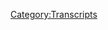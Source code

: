 {{Transcript
    | title         = [[312: February 10-13, 2013]]
    | caption       = [https://knowledgefight.libsyn.com/knowledge-fight-february-10-13-2013 Listen to this episode on Libsyn]
    | episodeNumber = [[312: February 10-13, 2013|312]]
    | length        = 01:35:04
}}

{{MessageBox
    | header     = Warning: Bot Generated Content
    | text       = This transcript was automatically generated by transcription software and likely contains many mistakes and misattributions. Please check the audio for definitive quotes, attribution, and context.
    | image      = N3yvass4myg91.webp
    | imagewidth = 50px
    | id         = warning
}}

{{TranscriptBlock
    | name      = Unknown Speaker
    | timestamp = 00:00:00.000
    | text      = Andy in Kansas, you're on the air, thanks for holding.
}}

{{TranscriptBlock
    | name      = Unknown Speaker
    | timestamp = 00:00:04.000
    | text      = Hello Alex, I'm a first time caller, I'm a huge fan, I love your work.
}}

{{TranscriptBlock
    | name      = Unknown Speaker
    | timestamp = 00:00:07.280
    | text      = I love you.
}}

{{TranscriptBlock
    | name      = Unknown Speaker
    | timestamp = 00:00:07.759
    | text      = Hey everybody, welcome back to Knowledge Fight, I'm Dan.
}}

{{TranscriptBlock
    | name      = Unknown Speaker
    | timestamp = 00:00:10.320
    | text      = I'm Jordan.
}}

{{TranscriptBlock
    | name      = Unknown Speaker
    | timestamp = 00:00:10.800
    | text      = We're a couple dudes, like to sit around,
}}

{{TranscriptBlock
    | name      = Unknown Speaker
    | timestamp = 00:00:12.080
    | text      = drink novelty beverages and talk a little bit about Alex Jones.
}}

{{TranscriptBlock
    | name      = Unknown Speaker
    | timestamp = 00:00:14.880
    | text      = Indeed we are, Dan.
}}

{{TranscriptBlock
    | name      = Unknown Speaker
    | timestamp = 00:00:16.559
    | text      = Jordan.
}}

{{TranscriptBlock
    | name      = Unknown Speaker
    | timestamp = 00:00:17.039
    | text      = Dan!
}}

{{TranscriptBlock
    | name      = Unknown Speaker
    | timestamp = 00:00:17.600
    | text      = What?
}}

{{TranscriptBlock
    | name      = Unknown Speaker
    | timestamp = 00:00:18.160
    | text      = What's your favorite memory of being at Pride?
}}

{{TranscriptBlock
    | name      = Unknown Speaker
    | timestamp = 00:00:20.480
    | text      = Um, I don't know, man.
}}

{{TranscriptBlock
    | name      = Unknown Speaker
    | timestamp = 00:00:21.920
    | text      = Pride parade or a Pride festival, which would you?
}}

{{TranscriptBlock
    | name      = Unknown Speaker
    | timestamp = 00:00:24.239
    | text      = Hmm, I've gone down to the parade a lot of the years that I've lived in Chicago.
}}

{{TranscriptBlock
    | name      = Unknown Speaker
    | timestamp = 00:00:28.399
    | text      = Yeah.
}}

{{TranscriptBlock
    | name      = Unknown Speaker
    | timestamp = 00:00:28.800
    | text      = Not entirely sure all of the ones that I've gone to, but I don't know.
}}

{{TranscriptBlock
    | name      = Unknown Speaker
    | timestamp = 00:00:34.799
    | text      = They all sort of blur together.
}}

{{TranscriptBlock
    | name      = Unknown Speaker
    | timestamp = 00:00:36.399
    | text      = I mean, I don't, I do remember my first year here, I'll say this was my response to it.
}}

{{TranscriptBlock
    | name      = Unknown Speaker
    | timestamp = 00:00:43.920
    | text      = Maybe this is my favorite memory just because I came from Columbia, Missouri,
}}

{{TranscriptBlock
    | name      = Unknown Speaker
    | timestamp = 00:00:48.479
    | text      = which is a very liberal town in Missouri, but it's, you know, it's not a huge population.
}}

{{TranscriptBlock
    | name      = Unknown Speaker
    | timestamp = 00:00:53.439
    | text      = And you know, you move to the city of Chicago and you expect like,
}}

{{TranscriptBlock
    | name      = Unknown Speaker
    | timestamp = 00:00:56.799
    | text      = this is urban living, this is like big city shit.
}}

{{TranscriptBlock
    | name      = Unknown Speaker
    | timestamp = 00:01:00.560
    | text      = Right, right, right.
}}

{{TranscriptBlock
    | name      = Unknown Speaker
    | timestamp = 00:01:01.280
    | text      = I go down to Michigan Avenue and there's a high skyscrapers, like nothing like that in Columbia.
}}

{{TranscriptBlock
    | name      = Unknown Speaker
    | timestamp = 00:01:07.040
    | text      = It's like, you know, just like you expect everything to be so crazy.
}}

{{TranscriptBlock
    | name      = Unknown Speaker
    | timestamp = 00:01:11.920
    | text      = And Pride happened and I went and my response to it, my review was,
}}

{{TranscriptBlock
    | name      = Unknown Speaker
    | timestamp = 00:01:18.400
    | text      = it wasn't as gay as I expected.
}}

{{TranscriptBlock
    | name      = Unknown Speaker
    | timestamp = 00:01:22.560
    | text      = Because you have this perception in your mind, it's like how Alex described it.
}}

{{TranscriptBlock
    | name      = Unknown Speaker
    | timestamp = 00:01:26.159
    | text      = No, of course.
}}

{{TranscriptBlock
    | name      = Unknown Speaker
    | timestamp = 00:01:26.719
    | text      = Just without the bigotry.
}}

{{TranscriptBlock
    | name      = Unknown Speaker
    | timestamp = 00:01:27.840
    | text      = I was like, you're kind of expecting like nakedness everywhere.
}}

{{TranscriptBlock
    | name      = Unknown Speaker
    | timestamp = 00:01:32.079
    | text      = Right, right, right.
}}

{{TranscriptBlock
    | name      = Unknown Speaker
    | timestamp = 00:01:32.799
    | text      = And my response was like, yeah, it was just a good old time parade.
}}

{{TranscriptBlock
    | name      = Unknown Speaker
    | timestamp = 00:01:36.640
    | text      = It's a good parade.
}}

{{TranscriptBlock
    | name      = Unknown Speaker
    | timestamp = 00:01:37.439
    | text      = Yeah, everybody has a good time.
}}

{{TranscriptBlock
    | name      = Unknown Speaker
    | timestamp = 00:01:38.719
    | text      = Yeah, that sticks out in my head to like that false image being penetrated for sure or punctured.
}}

{{TranscriptBlock
    | name      = Unknown Speaker
    | timestamp = 00:01:45.680
    | text      = Yeah, I remember growing up with a very similar false image.
}}

{{TranscriptBlock
    | name      = Unknown Speaker
    | timestamp = 00:01:49.920
    | text      = Like my parents were incredibly homophobic and really awful about that.
}}

{{TranscriptBlock
    | name      = Unknown Speaker
    | timestamp = 00:01:56.560
    | text      = So I always had this like, they were always giving me this mental picture of just a bunch
}}

{{TranscriptBlock
    | name      = Unknown Speaker
    | timestamp = 00:02:01.280
    | text      = of dudes with dicks, throwing them around, walking down the street going, look at us,
}}

{{TranscriptBlock
    | name      = Unknown Speaker
    | timestamp = 00:02:06.959
    | text      = we're allowed to do this because Christian rights are destroying you or whatever.
}}

{{TranscriptBlock
    | name      = Unknown Speaker
    | timestamp = 00:02:10.879
    | text      = And so, yeah, it was really nice and so annoying when you do experience it for the first time
}}

{{TranscriptBlock
    | name      = Unknown Speaker
    | timestamp = 00:02:18.639
    | text      = and you're like, oh yeah, this is normal.
}}

{{TranscriptBlock
    | name      = Unknown Speaker
    | timestamp = 00:02:21.599
    | text      = Why did I ever think anything else?
}}

{{TranscriptBlock
    | name      = Unknown Speaker
    | timestamp = 00:02:23.599
    | text      = What an idiot.
}}

{{TranscriptBlock
    | name      = Unknown Speaker
    | timestamp = 00:02:24.400
    | text      = You let other people sensational and slightly dehumanizing images into your head without
}}

{{TranscriptBlock
    | name      = Unknown Speaker
    | timestamp = 00:02:30.479
    | text      = even realizing that they are that sort of thing.
}}

{{TranscriptBlock
    | name      = Unknown Speaker
    | timestamp = 00:02:33.439
    | text      = And then you see the reality and you're like, oh, we're all just having a good time.
}}

{{TranscriptBlock
    | name      = Unknown Speaker
    | timestamp = 00:02:37.120
    | text      = Yep.
}}

{{TranscriptBlock
    | name      = Unknown Speaker
    | timestamp = 00:02:37.439
    | text      = And listening to a little bit of bwah, bwah, bwah.
}}

{{TranscriptBlock
    | name      = Unknown Speaker
    | timestamp = 00:02:39.759
    | text      = Hell yeah.
}}

{{TranscriptBlock
    | name      = Unknown Speaker
    | timestamp = 00:02:40.400
    | text      = Anyways, happy Pride.
}}

{{TranscriptBlock
    | name      = Unknown Speaker
    | timestamp = 00:02:41.520
    | text      = Yeah, we're recording this over Pride weekend here in Chicago out on Halsted Avenue.
}}

{{TranscriptBlock
    | name      = Unknown Speaker
    | timestamp = 00:02:46.639
    | text      = We got the speakers and...
}}

{{TranscriptBlock
    | name      = Unknown Speaker
    | timestamp = 00:02:50.800
    | text      = Now you're no longer that wide-eyed child coming to this big city.
}}

{{TranscriptBlock
    | name      = Unknown Speaker
    | timestamp = 00:02:54.400
    | text      = Doing my Chicago voice.
}}

{{TranscriptBlock
    | name      = Unknown Speaker
    | timestamp = 00:02:55.039
    | text      = Hey, look at these people blocking traffic.
}}

{{TranscriptBlock
    | name      = Unknown Speaker
    | timestamp = 00:02:57.360
    | text      = Hey, got traffic backed up to Pulaski.
}}

{{TranscriptBlock
    | name      = Unknown Speaker
    | timestamp = 00:03:00.879
    | text      = And there's a Cubs game going on right around the corner.
}}

{{TranscriptBlock
    | name      = Unknown Speaker
    | timestamp = 00:03:04.240
    | text      = Yeah.
}}

{{TranscriptBlock
    | name      = Unknown Speaker
    | timestamp = 00:03:05.599
    | text      = It is interesting to see a lot of people dressed up for Pride and then other people just walking
}}

{{TranscriptBlock
    | name      = Unknown Speaker
    | timestamp = 00:03:10.719
    | text      = around in like Cubs gear.
}}

{{TranscriptBlock
    | name      = Unknown Speaker
    | timestamp = 00:03:12.560
    | text      = Yes.
}}

{{TranscriptBlock
    | name      = Unknown Speaker
    | timestamp = 00:03:13.759
    | text      = Very, very nice mix.
}}

{{TranscriptBlock
    | name      = Unknown Speaker
    | timestamp = 00:03:16.159
    | text      = It was so fun.
}}

{{TranscriptBlock
    | name      = Unknown Speaker
    | timestamp = 00:03:17.120
    | text      = Yeah.
}}

{{TranscriptBlock
    | name      = Unknown Speaker
    | timestamp = 00:03:18.000
    | text      = So this is a podcast where I know a lot about Alex Jones.
}}

{{TranscriptBlock
    | name      = Unknown Speaker
    | timestamp = 00:03:20.159
    | text      = And I only know what you tell me.
}}

{{TranscriptBlock
    | name      = Unknown Speaker
    | timestamp = 00:03:21.360
    | text      = Correct.
}}

{{TranscriptBlock
    | name      = Unknown Speaker
    | timestamp = 00:03:22.159
    | text      = Jordan, today we are back in the past.
}}

{{TranscriptBlock
    | name      = Unknown Speaker
    | timestamp = 00:03:23.840
    | text      = We are going over the stretch of February 10th to 13th, 2013 in our ongoing investigation
}}

{{TranscriptBlock
    | name      = Unknown Speaker
    | timestamp = 00:03:30.080
    | text      = of what happened with Alex Jones after Sandy Hook and how his rhetoric evolved and honestly
}}

{{TranscriptBlock
    | name      = Unknown Speaker
    | timestamp = 00:03:38.159
    | text      = finding out a lot more about other stuff.
}}

{{TranscriptBlock
    | name      = Unknown Speaker
    | timestamp = 00:03:40.159
    | text      = Yeah.
}}

{{TranscriptBlock
    | name      = Unknown Speaker
    | timestamp = 00:03:40.639
    | text      = Quite frankly.
}}

{{TranscriptBlock
    | name      = Unknown Speaker
    | timestamp = 00:03:42.080
    | text      = But we'll get into that.
}}

{{TranscriptBlock
    | name      = Unknown Speaker
    | timestamp = 00:03:43.759
    | text      = And I want to say that I need to try and make a real priority to keep focusing on this 2013
}}

{{TranscriptBlock
    | name      = Unknown Speaker
    | timestamp = 00:03:50.639
    | text      = Sandy Hook stuff, even as the present day becomes so crazy and Alex flames out in front
}}

{{TranscriptBlock
    | name      = Unknown Speaker
    | timestamp = 00:03:56.479
    | text      = of our very eyes.
}}

{{TranscriptBlock
    | name      = Unknown Speaker
    | timestamp = 00:03:57.439
    | text      = Accelerates into a hall of fire.
}}

{{TranscriptBlock
    | name      = Unknown Speaker
    | timestamp = 00:03:59.759
    | text      = Yeah.
}}

{{TranscriptBlock
    | name      = Unknown Speaker
    | timestamp = 00:04:00.159
    | text      = It's still super important because barring any kind of like really catastrophic event,
}}

{{TranscriptBlock
    | name      = Unknown Speaker
    | timestamp = 00:04:05.520
    | text      = Alex still is going to have to do this lawsuit coming up.
}}

{{TranscriptBlock
    | name      = Unknown Speaker
    | timestamp = 00:04:09.199
    | text      = The Sandy Hook families are still going to have their day in court and even like almost
}}

{{TranscriptBlock
    | name      = Unknown Speaker
    | timestamp = 00:04:14.240
    | text      = basically a week from when we're recording this, he has to give his deposition in that
}}

{{TranscriptBlock
    | name      = Unknown Speaker
    | timestamp = 00:04:18.399
    | text      = case.
}}

{{TranscriptBlock
    | name      = Unknown Speaker
    | timestamp = 00:04:18.959
    | text      = And I think that there is an incredible amount of value for us to understanding the present
}}

{{TranscriptBlock
    | name      = Unknown Speaker
    | timestamp = 00:04:23.519
    | text      = as Alex's present becomes closer to the actual lawsuit for us to understand this 2013 stretch.
}}

{{TranscriptBlock
    | name      = Unknown Speaker
    | timestamp = 00:04:31.199
    | text      = And so I'm saying this as much to myself as to you and to the audience that I believe
}}

{{TranscriptBlock
    | name      = Unknown Speaker
    | timestamp = 00:04:37.120
    | text      = that this is a valuable thing.
}}

{{TranscriptBlock
    | name      = Unknown Speaker
    | timestamp = 00:04:38.720
    | text      = Even if at times it does not feel that way.
}}

{{TranscriptBlock
    | name      = Unknown Speaker
    | timestamp = 00:04:42.639
    | text      = Even if at times it feels like I don't know why I'm doing this.
}}

{{TranscriptBlock
    | name      = Unknown Speaker
    | timestamp = 00:04:45.439
    | text      = Yeah, but Alex is just rambling about nothing.
}}

{{TranscriptBlock
    | name      = Unknown Speaker
    | timestamp = 00:04:47.759
    | text      = Every time we get that experience where you do a modern day episode and then the next
}}

{{TranscriptBlock
    | name      = Unknown Speaker
    | timestamp = 00:04:52.160
    | text      = episode, we go into the past and there's a parallel that's worth that's worth 10 episodes
}}

{{TranscriptBlock
    | name      = Unknown Speaker
    | timestamp = 00:04:56.560
    | text      = where there isn't.
}}

{{TranscriptBlock
    | name      = Unknown Speaker
    | timestamp = 00:04:57.360
    | text      = That's amazing.
}}

{{TranscriptBlock
    | name      = Unknown Speaker
    | timestamp = 00:04:58.399
    | text      = Or just that that guy who was kidnapped by the Somali pirates who responded to.
}}

{{TranscriptBlock
    | name      = Unknown Speaker
    | timestamp = 00:05:05.360
    | text      = You gotta give it up to the Somali pirates.
}}

{{TranscriptBlock
    | name      = Unknown Speaker
    | timestamp = 00:05:07.839
    | text      = Well, I mean, had we have not done those episodes in 2009, we wouldn't know Alex's affinity
}}

{{TranscriptBlock
    | name      = Unknown Speaker
    | timestamp = 00:05:12.399
    | text      = for the Somali pirates.
}}

{{TranscriptBlock
    | name      = Unknown Speaker
    | timestamp = 00:05:14.720
    | text      = So it wouldn't have been strange to I mean, it would still be strange to hear this guy
}}

{{TranscriptBlock
    | name      = Unknown Speaker
    | timestamp = 00:05:18.959
    | text      = responding to the Trump administration's treatment of the children in these these camps
}}

{{TranscriptBlock
    | name      = Unknown Speaker
    | timestamp = 00:05:24.240
    | text      = with the you know, his response to be Somali pirates gave me a toothbrush.
}}

{{TranscriptBlock
    | name      = Unknown Speaker
    | timestamp = 00:05:27.920
    | text      = Yeah, exactly.
}}

{{TranscriptBlock
    | name      = Unknown Speaker
    | timestamp = 00:05:29.199
    | text      = You know, we know we know that you've got to give it up to the Somali pirates.
}}

{{TranscriptBlock
    | name      = Unknown Speaker
    | timestamp = 00:05:32.720
    | text      = Apparently, Alex must have known right on.
}}

{{TranscriptBlock
    | name      = Unknown Speaker
    | timestamp = 00:05:35.519
    | text      = He must have known they were giving them toothpaste.
}}

{{TranscriptBlock
    | name      = Unknown Speaker
    | timestamp = 00:05:38.399
    | text      = At least you tip your head to that.
}}

{{TranscriptBlock
    | name      = Unknown Speaker
    | timestamp = 00:05:39.759
    | text      = Yeah, yeah, absolutely.
}}

{{TranscriptBlock
    | name      = Unknown Speaker
    | timestamp = 00:05:41.120
    | text      = So there's that value of going back to the past, finding those bizarre things.
}}

{{TranscriptBlock
    | name      = Unknown Speaker
    | timestamp = 00:05:45.839
    | text      = Worth it.
}}

{{TranscriptBlock
    | name      = Unknown Speaker
    | timestamp = 00:05:47.360
    | text      = But yeah, so we're in February 10th to 13th.
}}

{{TranscriptBlock
    | name      = Unknown Speaker
    | timestamp = 00:05:49.920
    | text      = We'll get through that.
}}

{{TranscriptBlock
    | name      = Unknown Speaker
    | timestamp = 00:05:51.279
    | text      = And I think there's some interesting things to learn along the way.
}}

{{TranscriptBlock
    | name      = Unknown Speaker
    | timestamp = 00:05:53.839
    | text      = There's certainly an evolution of some of the narratives that are really front and center
}}

{{TranscriptBlock
    | name      = Unknown Speaker
    | timestamp = 00:05:59.360
    | text      = in his mind.
}}

{{TranscriptBlock
    | name      = Unknown Speaker
    | timestamp = 00:06:00.079
    | text      = Yeah, starring Duchovny and Orlando Jones.
}}

{{TranscriptBlock
    | name      = Unknown Speaker
    | timestamp = 00:06:03.439
    | text      = What?
}}

{{TranscriptBlock
    | name      = Unknown Speaker
    | timestamp = 00:06:03.839
    | text      = Evolution?
}}

{{TranscriptBlock
    | name      = Unknown Speaker
    | timestamp = 00:06:04.480
    | text      = Oh, all right.
}}

{{TranscriptBlock
    | name      = Unknown Speaker
    | timestamp = 00:06:05.439
    | text      = Um, but before we get to today's episode, we have to take a moment to say thank you
}}

{{TranscriptBlock
    | name      = Unknown Speaker
    | timestamp = 00:06:08.720
    | text      = to some people who have signed up and are supporting the show.
}}

{{TranscriptBlock
    | name      = Unknown Speaker
    | timestamp = 00:06:10.800
    | text      = And we appreciate it very much.
}}

{{TranscriptBlock
    | name      = Unknown Speaker
    | timestamp = 00:06:12.319
    | text      = So first of all, Marissa, thank you so much.
}}

{{TranscriptBlock
    | name      = Unknown Speaker
    | timestamp = 00:06:14.480
    | text      = You are now policy wonk.
}}

{{TranscriptBlock
    | name      = Unknown Speaker
    | timestamp = 00:06:16.160
    | text      = I'm a policy wonk.
}}

{{TranscriptBlock
    | name      = Unknown Speaker
    | timestamp = 00:06:17.199
    | text      = Thank you, Marissa.
}}

{{TranscriptBlock
    | name      = Unknown Speaker
    | timestamp = 00:06:18.800
    | text      = Next, John.
}}

{{TranscriptBlock
    | name      = Unknown Speaker
    | timestamp = 00:06:19.600
    | text      = Thank you so much.
}}

{{TranscriptBlock
    | name      = Unknown Speaker
    | timestamp = 00:06:20.240
    | text      = You're now a policy wonk.
}}

{{TranscriptBlock
    | name      = Unknown Speaker
    | timestamp = 00:06:22.079
    | text      = I'm a policy wonk.
}}

{{TranscriptBlock
    | name      = Unknown Speaker
    | timestamp = 00:06:23.199
    | text      = Thank you, John.
}}

{{TranscriptBlock
    | name      = Unknown Speaker
    | timestamp = 00:06:23.680
    | text      = Thanks, John.
}}

{{TranscriptBlock
    | name      = Unknown Speaker
    | timestamp = 00:06:24.319
    | text      = Next, Felicity.
}}

{{TranscriptBlock
    | name      = Unknown Speaker
    | timestamp = 00:06:25.360
    | text      = Thank you so much.
}}

{{TranscriptBlock
    | name      = Unknown Speaker
    | timestamp = 00:06:26.160
    | text      = You are now a policy wonk.
}}

{{TranscriptBlock
    | name      = Unknown Speaker
    | timestamp = 00:06:27.839
    | text      = I'm a policy wonk.
}}

{{TranscriptBlock
    | name      = Unknown Speaker
    | timestamp = 00:06:29.199
    | text      = Thank you, Felicity.
}}

{{TranscriptBlock
    | name      = Unknown Speaker
    | timestamp = 00:06:30.000
    | text      = We appreciate it.
}}

{{TranscriptBlock
    | name      = Unknown Speaker
    | timestamp = 00:06:30.879
    | text      = Next, Eli.
}}

{{TranscriptBlock
    | name      = Unknown Speaker
    | timestamp = 00:06:31.920
    | text      = Thank you.
}}

{{TranscriptBlock
    | name      = Unknown Speaker
    | timestamp = 00:06:32.160
    | text      = So could be Ellie.
}}

{{TranscriptBlock
    | name      = Unknown Speaker
    | timestamp = 00:06:33.439
    | text      = Eli, I'm not sure, Ellie, Eli, whatever it is, we appreciate you.
}}

{{TranscriptBlock
    | name      = Unknown Speaker
    | timestamp = 00:06:37.120
    | text      = You're now a policy wonk.
}}

{{TranscriptBlock
    | name      = Unknown Speaker
    | timestamp = 00:06:38.800
    | text      = I'm a policy wonk.
}}

{{TranscriptBlock
    | name      = Unknown Speaker
    | timestamp = 00:06:39.920
    | text      = Thank you, Ellie.
}}

{{TranscriptBlock
    | name      = Unknown Speaker
    | timestamp = 00:06:40.480
    | text      = Thank you, Eli.
}}

{{TranscriptBlock
    | name      = Unknown Speaker
    | timestamp = 00:06:41.519
    | text      = There you go.
}}

{{TranscriptBlock
    | name      = Unknown Speaker
    | timestamp = 00:06:42.240
    | text      = Could be either.
}}

{{TranscriptBlock
    | name      = Unknown Speaker
    | timestamp = 00:06:42.800
    | text      = Yeah.
}}

{{TranscriptBlock
    | name      = Unknown Speaker
    | timestamp = 00:06:43.360
    | text      = Next, Meryl Grinch.
}}

{{TranscriptBlock
    | name      = Unknown Speaker
    | timestamp = 00:06:45.040
    | text      = Thank you so much.
}}

{{TranscriptBlock
    | name      = Unknown Speaker
    | timestamp = 00:06:46.000
    | text      = You're now a policy wonk.
}}

{{TranscriptBlock
    | name      = Unknown Speaker
    | timestamp = 00:06:47.439
    | text      = I'm a policy wonk.
}}

{{TranscriptBlock
    | name      = Unknown Speaker
    | timestamp = 00:06:48.639
    | text      = Thank you, Meryl Grinch.
}}

{{TranscriptBlock
    | name      = Unknown Speaker
    | timestamp = 00:06:49.360
    | text      = Thank you.
}}

{{TranscriptBlock
    | name      = Unknown Speaker
    | timestamp = 00:06:50.399
    | text      = And then finally, I'd like to say thank you to somebody who donated on an elevated level.
}}

{{TranscriptBlock
    | name      = Unknown Speaker
    | timestamp = 00:06:53.600
    | text      = We appreciate that very much.
}}

{{TranscriptBlock
    | name      = Unknown Speaker
    | timestamp = 00:06:54.800
    | text      = So Shane, thank you so much.
}}

{{TranscriptBlock
    | name      = Unknown Speaker
    | timestamp = 00:06:56.879
    | text      = You're now a technocrat.
}}

{{TranscriptBlock
    | name      = Unknown Speaker
    | timestamp = 00:06:58.399
    | text      = I'm a policy wonk.
}}

{{TranscriptBlock
    | name      = Unknown Speaker
    | timestamp = 00:06:59.680
    | text      = Crikey, mate.
}}

{{TranscriptBlock
    | name      = Unknown Speaker
    | timestamp = 00:07:00.399
    | text      = That's fantastic.
}}

{{TranscriptBlock
    | name      = Unknown Speaker
    | timestamp = 00:07:01.360
    | text      = Have yourself a brew.
}}

{{TranscriptBlock
    | name      = Unknown Speaker
    | timestamp = 00:07:02.720
    | text      = How's your 401k doing, bro?
}}

{{TranscriptBlock
    | name      = Unknown Speaker
    | timestamp = 00:07:04.319
    | text      = We got to go full tilt boogie on this, Watson.
}}

{{TranscriptBlock
    | name      = Unknown Speaker
    | timestamp = 00:07:06.480
    | text      = All right, let's just get down to business.
}}

{{TranscriptBlock
    | name      = Unknown Speaker
    | timestamp = 00:07:08.160
    | text      = We ain't making that money off that heroin.
}}

{{TranscriptBlock
    | name      = Unknown Speaker
    | timestamp = 00:07:10.240
    | text      = Why are you pimps so good?
}}

{{TranscriptBlock
    | name      = Unknown Speaker
    | timestamp = 00:07:12.240
    | text      = My neck is freakishly large.
}}

{{TranscriptBlock
    | name      = Unknown Speaker
    | timestamp = 00:07:13.920
    | text      = I declare info war on you.
}}

{{TranscriptBlock
    | name      = Unknown Speaker
    | timestamp = 00:07:16.639
    | text      = Thank you so much, Shane.
}}

{{TranscriptBlock
    | name      = Unknown Speaker
    | timestamp = 00:07:17.680
    | text      = Yes, thank you very much.
}}

{{TranscriptBlock
    | name      = Unknown Speaker
    | timestamp = 00:07:19.279
    | text      = If you're listening out there and you like this show and you want to support what we
}}

{{TranscriptBlock
    | name      = Unknown Speaker
    | timestamp = 00:07:22.079
    | text      = do, you can do that by going to our website, knowledgefight.com, clicking the button that
}}

{{TranscriptBlock
    | name      = Unknown Speaker
    | timestamp = 00:07:25.199
    | text      = says support the show.
}}

{{TranscriptBlock
    | name      = Unknown Speaker
    | timestamp = 00:07:25.920
    | text      = We would appreciate it.
}}

{{TranscriptBlock
    | name      = Unknown Speaker
    | timestamp = 00:07:26.720
    | text      = Please do.
}}

{{TranscriptBlock
    | name      = Unknown Speaker
    | timestamp = 00:07:27.439
    | text      = It would be very helpful.
}}

{{TranscriptBlock
    | name      = Unknown Speaker
    | timestamp = 00:07:28.480
    | text      = So Jordan, last we left off, we were in 2013 and Alex was intermittently obsessed with
}}

{{TranscriptBlock
    | name      = Unknown Speaker
    | timestamp = 00:07:34.800
    | text      = Piers Morgan.
}}

{{TranscriptBlock
    | name      = Unknown Speaker
    | timestamp = 00:07:35.680
    | text      = Right.
}}

{{TranscriptBlock
    | name      = Unknown Speaker
    | timestamp = 00:07:36.240
    | text      = Fucking take intermittent out of it.
}}

{{TranscriptBlock
    | name      = Unknown Speaker
    | timestamp = 00:07:37.519
    | text      = I was going to say, he's been obsessed with Piers Morgan since the day he asked for him
}}

{{TranscriptBlock
    | name      = Unknown Speaker
    | timestamp = 00:07:40.959
    | text      = to get out of here.
}}

{{TranscriptBlock
    | name      = Unknown Speaker
    | timestamp = 00:07:41.519
    | text      = That's been characterizing a lot of his coverage of everything in 2013.
}}

{{TranscriptBlock
    | name      = Unknown Speaker
    | timestamp = 00:07:45.120
    | text      = He is a attention hungry little boy and Piers is the guy who's selling chocolate.
}}

{{TranscriptBlock
    | name      = Unknown Speaker
    | timestamp = 00:07:51.519
    | text      = Yeah.
}}

{{TranscriptBlock
    | name      = Unknown Speaker
    | timestamp = 00:07:51.920
    | text      = Attention chocolate.
}}

{{TranscriptBlock
    | name      = Unknown Speaker
    | timestamp = 00:07:53.360
    | text      = Metaphor fell apart.
}}

{{TranscriptBlock
    | name      = Unknown Speaker
    | timestamp = 00:07:54.399
    | text      = But he is really trying to do all that.
}}

{{TranscriptBlock
    | name      = Unknown Speaker
    | timestamp = 00:07:57.439
    | text      = That's been a real trend.
}}

{{TranscriptBlock
    | name      = Unknown Speaker
    | timestamp = 00:08:00.480
    | text      = And on our last episode, we have the beginning of Alex paying attention to the Christopher
}}

{{TranscriptBlock
    | name      = Unknown Speaker
    | timestamp = 00:08:06.480
    | text      = Dorner shooting spree that's happening in California, where Dorner has shot a woman
}}

{{TranscriptBlock
    | name      = Unknown Speaker
    | timestamp = 00:08:13.920
    | text      = who is the daughter of his defense attorney when he was trying to overturn or challenge
}}

{{TranscriptBlock
    | name      = Unknown Speaker
    | timestamp = 00:08:20.879
    | text      = his termination from the LAPD.
}}

{{TranscriptBlock
    | name      = Unknown Speaker
    | timestamp = 00:08:22.800
    | text      = He killed that guy's daughter and her fiance and then another cop and has been on the lam,
}}

{{TranscriptBlock
    | name      = Unknown Speaker
    | timestamp = 00:08:28.959
    | text      = running around and terrorizing most of Southern California for a while now.
}}

{{TranscriptBlock
    | name      = Unknown Speaker
    | timestamp = 00:08:34.000
    | text      = And Alex, on our last episode, he didn't seem all that informed about it.
}}

{{TranscriptBlock
    | name      = Unknown Speaker
    | timestamp = 00:08:39.679
    | text      = No.
}}

{{TranscriptBlock
    | name      = Unknown Speaker
    | timestamp = 00:08:40.000
    | text      = It didn't seem...
}}

{{TranscriptBlock
    | name      = Unknown Speaker
    | timestamp = 00:08:41.120
    | text      = Uninterested almost.
}}

{{TranscriptBlock
    | name      = Unknown Speaker
    | timestamp = 00:08:42.480
    | text      = Well, certainly you get the indications of disinterest from him not covering it from
}}

{{TranscriptBlock
    | name      = Unknown Speaker
    | timestamp = 00:08:46.879
    | text      = the jump.
}}

{{TranscriptBlock
    | name      = Unknown Speaker
    | timestamp = 00:08:47.679
    | text      = That's certainly true.
}}

{{TranscriptBlock
    | name      = Unknown Speaker
    | timestamp = 00:08:49.039
    | text      = And then just sort of blase like, eh.
}}

{{TranscriptBlock
    | name      = Unknown Speaker
    | timestamp = 00:08:52.080
    | text      = And I believe on our last episode, one of the things that he was saying is like, you
}}

{{TranscriptBlock
    | name      = Unknown Speaker
    | timestamp = 00:08:55.679
    | text      = think this is bad.
}}

{{TranscriptBlock
    | name      = Unknown Speaker
    | timestamp = 00:08:57.039
    | text      = If you take our guns, you're all dead.
}}

{{TranscriptBlock
    | name      = Unknown Speaker
    | timestamp = 00:08:59.039
    | text      = Yeah, yeah, yeah, yeah.
}}

{{TranscriptBlock
    | name      = Unknown Speaker
    | timestamp = 00:08:59.840
    | text      = That was kind of one of his big pieces of rhetoric.
}}

{{TranscriptBlock
    | name      = Unknown Speaker
    | timestamp = 00:09:06.000
    | text      = And it's not surprising to jump in on the 10th, which is a Sunday show, and hear him
}}

{{TranscriptBlock
    | name      = Unknown Speaker
    | timestamp = 00:09:10.720
    | text      = coming back in with basically the same rhetoric.
}}

{{TranscriptBlock
    | name      = Unknown Speaker
    | timestamp = 00:09:13.440
    | text      = Let me tell you, you better hope the globalist civil war doesn't start.
}}

{{TranscriptBlock
    | name      = Unknown Speaker
    | timestamp = 00:09:16.799
    | text      = You're scared to death that they've got patrol cops off the streets on motorcycles or foot
}}

{{TranscriptBlock
    | name      = Unknown Speaker
    | timestamp = 00:09:22.879
    | text      = because of one guy in Southern California, a state of 38 million people, 20 something
}}

{{TranscriptBlock
    | name      = Unknown Speaker
    | timestamp = 00:09:28.320
    | text      = million of them in Southern California.
}}

{{TranscriptBlock
    | name      = Unknown Speaker
    | timestamp = 00:09:30.240
    | text      = You start a fight with 160 million gun owners.
}}

{{TranscriptBlock
    | name      = Unknown Speaker
    | timestamp = 00:09:33.519
    | text      = You let the global social engineers start this.
}}

{{TranscriptBlock
    | name      = Unknown Speaker
    | timestamp = 00:09:35.919
    | text      = The Bolshevik collectivist.
}}

{{TranscriptBlock
    | name      = Unknown Speaker
    | timestamp = 00:09:38.000
    | text      = Whoa, when did they get involved?
}}

{{TranscriptBlock
    | name      = Unknown Speaker
    | timestamp = 00:09:40.480
    | text      = You let them get you into this while they sit back?
}}

{{TranscriptBlock
    | name      = Unknown Speaker
    | timestamp = 00:09:43.519
    | text      = Do you have any idea what's going to happen?
}}

{{TranscriptBlock
    | name      = Unknown Speaker
    | timestamp = 00:09:45.519
    | text      = If 1% of that 160 million fight back and just go out and go after one person and then disappear
}}

{{TranscriptBlock
    | name      = Unknown Speaker
    | timestamp = 00:09:55.120
    | text      = and never seen again, that's 1.6 million combatants.
}}

{{TranscriptBlock
    | name      = Unknown Speaker
    | timestamp = 00:09:59.120
    | text      = Can you do the math?
}}

{{TranscriptBlock
    | name      = Unknown Speaker
    | timestamp = 00:10:00.080
    | text      = That's as many police there are in this country.
}}

{{TranscriptBlock
    | name      = Unknown Speaker
    | timestamp = 00:10:02.480
    | text      = So you're all dead if you're trying to take our guns.
}}

{{TranscriptBlock
    | name      = Unknown Speaker
    | timestamp = 00:10:04.960
    | text      = Wait, did he just make the implication that if 1.6 million responsible gun owners were
}}

{{TranscriptBlock
    | name      = Unknown Speaker
    | timestamp = 00:10:13.120
    | text      = to have their guns taken away, they would instantly, like Ninja, kill every cop and
}}

{{TranscriptBlock
    | name      = Unknown Speaker
    | timestamp = 00:10:20.879
    | text      = then disappear into the night?
}}

{{TranscriptBlock
    | name      = Unknown Speaker
    | timestamp = 00:10:22.399
    | text      = 1% of them would.
}}

{{TranscriptBlock
    | name      = Unknown Speaker
    | timestamp = 00:10:23.679
    | text      = 99% would just be like, ah, whatever, maybe I'll turn in my gun.
}}

{{TranscriptBlock
    | name      = Unknown Speaker
    | timestamp = 00:10:30.879
    | text      = But the 1% would then kill every single cop.
}}

{{TranscriptBlock
    | name      = Unknown Speaker
    | timestamp = 00:10:34.320
    | text      = Well, that's troublesome.
}}

{{TranscriptBlock
    | name      = Unknown Speaker
    | timestamp = 00:10:36.080
    | text      = I think that's actually a really big problem that maybe we should consider when talking
}}

{{TranscriptBlock
    | name      = Unknown Speaker
    | timestamp = 00:10:41.600
    | text      = about gun control.
}}

{{TranscriptBlock
    | name      = Unknown Speaker
    | timestamp = 00:10:42.559
    | text      = Well, I mean, what it is is just almost directly a lifting of that book, Unintended Consequences.
}}

{{TranscriptBlock
    | name      = Unknown Speaker
    | timestamp = 00:10:47.360
    | text      = Yeah, absolutely.
}}

{{TranscriptBlock
    | name      = Unknown Speaker
    | timestamp = 00:10:48.159
    | text      = It's just this fetishization of the idea of, like, if we are pushed too far, we have
}}

{{TranscriptBlock
    | name      = Unknown Speaker
    | timestamp = 00:10:53.519
    | text      = it within us to kill all of you, and it is only our good decency that is not making you
}}

{{TranscriptBlock
    | name      = Unknown Speaker
    | timestamp = 00:10:59.279
    | text      = dead right now.
}}

{{TranscriptBlock
    | name      = Unknown Speaker
    | timestamp = 00:11:00.080
    | text      = Yeah, we're definitely not a bunch of cowardly, weak-willed, disgusting examples of toxic
}}

{{TranscriptBlock
    | name      = Unknown Speaker
    | timestamp = 00:11:08.080
    | text      = masculinity.
}}

{{TranscriptBlock
    | name      = Unknown Speaker
    | timestamp = 00:11:08.799
    | text      = Not sure I want to put that label on these trigger-happy folks.
}}

{{TranscriptBlock
    | name      = Unknown Speaker
    | timestamp = 00:11:12.080
    | text      = Sorry about that.
}}

{{TranscriptBlock
    | name      = Unknown Speaker
    | timestamp = 00:11:13.440
    | text      = So one of the things that I find really troubling about this February 10th episode is it is
}}

{{TranscriptBlock
    | name      = Unknown Speaker
    | timestamp = 00:11:17.759
    | text      = a really hard show to listen to.
}}

{{TranscriptBlock
    | name      = Unknown Speaker
    | timestamp = 00:11:20.320
    | text      = It's mostly aimless, talking about just about nothing.
}}

{{TranscriptBlock
    | name      = Unknown Speaker
    | timestamp = 00:11:24.159
    | text      = And then Alex starts taking phone calls from listeners who he specifically asked to call
}}

{{TranscriptBlock
    | name      = Unknown Speaker
    | timestamp = 00:11:28.240
    | text      = in, who are people who have family members who are enlisted persons who had committed
}}

{{TranscriptBlock
    | name      = Unknown Speaker
    | timestamp = 00:11:32.159
    | text      = suicide.
}}

{{TranscriptBlock
    | name      = Unknown Speaker
    | timestamp = 00:11:33.200
    | text      = It's at moments like this, the show could be very touching.
}}

{{TranscriptBlock
    | name      = Unknown Speaker
    | timestamp = 00:11:37.279
    | text      = And it's kind of a thing where callers are able to honor their loved ones' memories.
}}

{{TranscriptBlock
    | name      = Unknown Speaker
    | timestamp = 00:11:41.039
    | text      = And I don't want to make fun of that, and I don't even want to really talk about it.
}}

{{TranscriptBlock
    | name      = Unknown Speaker
    | timestamp = 00:11:44.399
    | text      = I don't think it's appropriate.
}}

{{TranscriptBlock
    | name      = Unknown Speaker
    | timestamp = 00:11:45.600
    | text      = I don't think it's appropriate for his show, and I don't think it's certainly not appropriate
}}

{{TranscriptBlock
    | name      = Unknown Speaker
    | timestamp = 00:11:49.120
    | text      = for ours.
}}

{{TranscriptBlock
    | name      = Unknown Speaker
    | timestamp = 00:11:50.240
    | text      = And the thing is, at other times, the show is really, it feels like Alex is using these
}}

{{TranscriptBlock
    | name      = Unknown Speaker
    | timestamp = 00:11:55.759
    | text      = callers' loved ones and their memories to help push his narratives.
}}

{{TranscriptBlock
    | name      = Unknown Speaker
    | timestamp = 00:11:59.200
    | text      = And even that is something that I don't feel really right touching at all.
}}

{{TranscriptBlock
    | name      = Unknown Speaker
    | timestamp = 00:12:03.039
    | text      = So I'm leaving most of the 10th aside.
}}

{{TranscriptBlock
    | name      = Unknown Speaker
    | timestamp = 00:12:06.320
    | text      = Did Sam call him?
}}

{{TranscriptBlock
    | name      = Unknown Speaker
    | timestamp = 00:12:08.480
    | text      = Bible Dan?
}}

{{TranscriptBlock
    | name      = Unknown Speaker
    | timestamp = 00:12:09.200
    | text      = Sam?
}}

{{TranscriptBlock
    | name      = Unknown Speaker
    | timestamp = 00:12:09.679
    | text      = Bible Dan did not.
}}

{{TranscriptBlock
    | name      = Unknown Speaker
    | timestamp = 00:12:11.440
    | text      = I will keep you posted about all Bible Dan sightings.
}}

{{TranscriptBlock
    | name      = Unknown Speaker
    | timestamp = 00:12:15.200
    | text      = I need to know everything about Bible Dan from here on out.
}}

{{TranscriptBlock
    | name      = Unknown Speaker
    | timestamp = 00:12:17.840
    | text      = I regret now that I haven't pulled the other times he's called in, because I have heard
}}

{{TranscriptBlock
    | name      = Unknown Speaker
    | timestamp = 00:12:22.240
    | text      = him.
}}

{{TranscriptBlock
    | name      = Unknown Speaker
    | timestamp = 00:12:23.679
    | text      = Not as much as old man house phone.
}}

{{TranscriptBlock
    | name      = Unknown Speaker
    | timestamp = 00:12:26.000
    | text      = Yeah, yeah, yeah.
}}

{{TranscriptBlock
    | name      = Unknown Speaker
    | timestamp = 00:12:26.480
    | text      = But I've definitely heard Bible Dan a number of times, and it's always the same thing.
}}

{{TranscriptBlock
    | name      = Unknown Speaker
    | timestamp = 00:12:30.240
    | text      = Alex is like, I don't want to argue about the rapture with you.
}}

{{TranscriptBlock
    | name      = Unknown Speaker
    | timestamp = 00:12:34.559
    | text      = That has to be a bit, right?
}}

{{TranscriptBlock
    | name      = Unknown Speaker
    | timestamp = 00:12:36.399
    | text      = No, he seems incredibly frustrated every single time he calls in.
}}

{{TranscriptBlock
    | name      = Unknown Speaker
    | timestamp = 00:12:40.080
    | text      = Like, because at this point in time, Alex doesn't have a good screening staff.
}}

{{TranscriptBlock
    | name      = Unknown Speaker
    | timestamp = 00:12:44.879
    | text      = Right.
}}

{{TranscriptBlock
    | name      = Unknown Speaker
    | timestamp = 00:12:45.440
    | text      = Literally, when he's looking for military and police callers, on the 13th, he's specifically
}}

{{TranscriptBlock
    | name      = Unknown Speaker
    | timestamp = 00:12:51.840
    | text      = looking for cops to call in.
}}

{{TranscriptBlock
    | name      = Unknown Speaker
    | timestamp = 00:12:53.039
    | text      = Yeah, yeah, yeah.
}}

{{TranscriptBlock
    | name      = Unknown Speaker
    | timestamp = 00:12:53.600
    | text      = And he says repeatedly, when you hear someone hang up, call in.
}}

{{TranscriptBlock
    | name      = Unknown Speaker
    | timestamp = 00:12:58.799
    | text      = Which indicates to me that he might not have multiple phone lines.
}}

{{TranscriptBlock
    | name      = Unknown Speaker
    | timestamp = 00:13:02.320
    | text      = He might just have a situation where it's like, well, if you call in, it's busy.
}}

{{TranscriptBlock
    | name      = Unknown Speaker
    | timestamp = 00:13:07.279
    | text      = Keep calling.
}}

{{TranscriptBlock
    | name      = Unknown Speaker
    | timestamp = 00:13:08.159
    | text      = So it's entirely possible that there might actually just be like, brrr, from Folsom
}}

{{TranscriptBlock
    | name      = Unknown Speaker
    | timestamp = 00:13:14.000
    | text      = Prison calling in.
}}

{{TranscriptBlock
    | name      = Unknown Speaker
    | timestamp = 00:13:15.679
    | text      = We'll accept the charges.
}}

{{TranscriptBlock
    | name      = Unknown Speaker
    | timestamp = 00:13:16.720
    | text      = Come on.
}}

{{TranscriptBlock
    | name      = Unknown Speaker
    | timestamp = 00:13:17.279
    | text      = Maybe.
}}

{{TranscriptBlock
    | name      = Unknown Speaker
    | timestamp = 00:13:17.600
    | text      = I mean, it's like a radio station running a fifth caller.
}}

{{TranscriptBlock
    | name      = Unknown Speaker
    | timestamp = 00:13:20.799
    | text      = Yeah, yeah.
}}

{{TranscriptBlock
    | name      = Unknown Speaker
    | timestamp = 00:13:21.299
    | text      = It's free tickets.
}}

{{TranscriptBlock
    | name      = Unknown Speaker
    | timestamp = 00:13:22.399
    | text      = Your kid calling in, oh, it's busy.
}}

{{TranscriptBlock
    | name      = Unknown Speaker
    | timestamp = 00:13:24.720
    | text      = I feel it might be.
}}

{{TranscriptBlock
    | name      = Unknown Speaker
    | timestamp = 00:13:25.679
    | text      = I don't know.
}}

{{TranscriptBlock
    | name      = Unknown Speaker
    | timestamp = 00:13:27.039
    | text      = Whatever the case, Alex is surprised by someone like Bible Dan.
}}

{{TranscriptBlock
    | name      = Unknown Speaker
    | timestamp = 00:13:31.039
    | text      = Yeah.
}}

{{TranscriptBlock
    | name      = Unknown Speaker
    | timestamp = 00:13:31.440
    | text      = Probably because of the lack of infrastructure.
}}

{{TranscriptBlock
    | name      = Unknown Speaker
    | timestamp = 00:13:33.279
    | text      = So funny.
}}

{{TranscriptBlock
    | name      = Unknown Speaker
    | timestamp = 00:13:34.240
    | text      = So, but there's one more clip here I want to play from this February 10th episode.
}}

{{TranscriptBlock
    | name      = Unknown Speaker
    | timestamp = 00:13:38.559
    | text      = And it's Alex repeating something about Dorner that is not true.
}}

{{TranscriptBlock
    | name      = Unknown Speaker
    | timestamp = 00:13:44.799
    | text      = And I'm going to tie that into the police state.
}}

{{TranscriptBlock
    | name      = Unknown Speaker
    | timestamp = 00:13:46.639
    | text      = Christopher Dorner, the first US homeland drone strike victim, current TV saying that.
}}

{{TranscriptBlock
    | name      = Unknown Speaker
    | timestamp = 00:13:52.399
    | text      = The Al Jazeera and Al Gore run system.
}}

{{TranscriptBlock
    | name      = Unknown Speaker
    | timestamp = 00:13:55.360
    | text      = And we've got it also out of Reuters.
}}

{{TranscriptBlock
    | name      = Unknown Speaker
    | timestamp = 00:13:56.960
    | text      = But it's not true because look at this, meet the North Dakota family of anti-government
}}

{{TranscriptBlock
    | name      = Unknown Speaker
    | timestamp = 00:14:02.720
    | text      = separatists busted by cops using a predator drone.
}}

{{TranscriptBlock
    | name      = Unknown Speaker
    | timestamp = 00:14:05.679
    | text      = That was two years ago.
}}

{{TranscriptBlock
    | name      = Unknown Speaker
    | timestamp = 00:14:07.039
    | text      = They're using drones all the time.
}}

{{TranscriptBlock
    | name      = Unknown Speaker
    | timestamp = 00:14:09.120
    | text      = The military industrial complex that Dwight D. Eisenhower warned us about.
}}

{{TranscriptBlock
    | name      = Unknown Speaker
    | timestamp = 00:14:13.360
    | text      = But I guess he's with Al Qaeda.
}}

{{TranscriptBlock
    | name      = Unknown Speaker
    | timestamp = 00:14:17.679
    | text      = So Alex covers the Christopher Dorner story very little on this Sunday, February 10th
}}

{{TranscriptBlock
    | name      = Unknown Speaker
    | timestamp = 00:14:23.039
    | text      = show.
}}

{{TranscriptBlock
    | name      = Unknown Speaker
    | timestamp = 00:14:23.519
    | text      = But I thought it was very interesting that he's reporting that Dorner has been hit by
}}

{{TranscriptBlock
    | name      = Unknown Speaker
    | timestamp = 00:14:26.879
    | text      = a drone.
}}

{{TranscriptBlock
    | name      = Unknown Speaker
    | timestamp = 00:14:27.600
    | text      = He's the victim of a drone.
}}

{{TranscriptBlock
    | name      = Unknown Speaker
    | timestamp = 00:14:29.039
    | text      = Current TV is reporting the Al Jazeera and Al Gore.
}}

{{TranscriptBlock
    | name      = Unknown Speaker
    | timestamp = 00:14:32.399
    | text      = Yeah.
}}

{{TranscriptBlock
    | name      = Unknown Speaker
    | timestamp = 00:14:32.960
    | text      = Do you think it just picked two Als?
}}

{{TranscriptBlock
    | name      = Unknown Speaker
    | timestamp = 00:14:34.639
    | text      = I don't know.
}}

{{TranscriptBlock
    | name      = Unknown Speaker
    | timestamp = 00:14:35.120
    | text      = Yeah.
}}

{{TranscriptBlock
    | name      = Unknown Speaker
    | timestamp = 00:14:35.440
    | text      = Probably.
}}

{{TranscriptBlock
    | name      = Unknown Speaker
    | timestamp = 00:14:36.000
    | text      = Yeah.
}}

{{TranscriptBlock
    | name      = Unknown Speaker
    | timestamp = 00:14:36.480
    | text      = I mean, he got back to Al Qaeda.
}}

{{TranscriptBlock
    | name      = Unknown Speaker
    | timestamp = 00:14:37.679
    | text      = Yeah, exactly.
}}

{{TranscriptBlock
    | name      = Unknown Speaker
    | timestamp = 00:14:39.120
    | text      = Yeah.
}}

{{TranscriptBlock
    | name      = Unknown Speaker
    | timestamp = 00:14:39.600
    | text      = He's Al happy.
}}

{{TranscriptBlock
    | name      = Unknown Speaker
    | timestamp = 00:14:40.960
    | text      = He's been listening to a lot of Paul Simon.
}}

{{TranscriptBlock
    | name      = Unknown Speaker
    | timestamp = 00:14:43.360
    | text      = So now it's important to track Alex's language in that clip because it's very curious.
}}

{{TranscriptBlock
    | name      = Unknown Speaker
    | timestamp = 00:14:48.480
    | text      = He's saying that outlets are reporting that Christopher Dorner is the first US person
}}

{{TranscriptBlock
    | name      = Unknown Speaker
    | timestamp = 00:14:51.840
    | text      = domestically to be the victim of a drone.
}}

{{TranscriptBlock
    | name      = Unknown Speaker
    | timestamp = 00:14:54.080
    | text      = But he contests the reporting.
}}

{{TranscriptBlock
    | name      = Unknown Speaker
    | timestamp = 00:14:56.080
    | text      = It's important to clarify, however, that the part he's saying isn't true is the first
}}

{{TranscriptBlock
    | name      = Unknown Speaker
    | timestamp = 00:15:00.159
    | text      = US person part, not the part about the completely made up story about Dorner getting hit by
}}

{{TranscriptBlock
    | name      = Unknown Speaker
    | timestamp = 00:15:05.360
    | text      = a drone.
}}

{{TranscriptBlock
    | name      = Unknown Speaker
    | timestamp = 00:15:06.080
    | text      = Because Dorner is alive at this point.
}}

{{TranscriptBlock
    | name      = Unknown Speaker
    | timestamp = 00:15:07.679
    | text      = He doesn't die for two more days.
}}

{{TranscriptBlock
    | name      = Unknown Speaker
    | timestamp = 00:15:09.039
    | text      = Yeah.
}}

{{TranscriptBlock
    | name      = Unknown Speaker
    | timestamp = 00:15:09.360
    | text      = And he does eventually by shooting himself.
}}

{{TranscriptBlock
    | name      = Unknown Speaker
    | timestamp = 00:15:12.000
    | text      = Right.
}}

{{TranscriptBlock
    | name      = Unknown Speaker
    | timestamp = 00:15:12.480
    | text      = So because all the drone.
}}

{{TranscriptBlock
    | name      = Unknown Speaker
    | timestamp = 00:15:14.399
    | text      = Yes.
}}

{{TranscriptBlock
    | name      = Unknown Speaker
    | timestamp = 00:15:15.360
    | text      = No, because all I do is listen to Alex Jones.
}}

{{TranscriptBlock
    | name      = Unknown Speaker
    | timestamp = 00:15:18.159
    | text      = I know why he's contesting this part of the story.
}}

{{TranscriptBlock
    | name      = Unknown Speaker
    | timestamp = 00:15:20.639
    | text      = It's because there's a tale of white victimhood to be told here.
}}

{{TranscriptBlock
    | name      = Unknown Speaker
    | timestamp = 00:15:23.440
    | text      = And Alex is never a man to let that go to waste.
}}

{{TranscriptBlock
    | name      = Unknown Speaker
    | timestamp = 00:15:26.879
    | text      = The North Dakota story he's talking about is about a man named Rodney Brosart.
}}

{{TranscriptBlock
    | name      = Unknown Speaker
    | timestamp = 00:15:31.600
    | text      = Brosart was a farmer who owned some land and apparently that included an abandoned missile
}}

{{TranscriptBlock
    | name      = Unknown Speaker
    | timestamp = 00:15:36.159
    | text      = site, which is irrelevant to the story, but it's an interesting detail.
}}

{{TranscriptBlock
    | name      = Unknown Speaker
    | timestamp = 00:15:41.360
    | text      = You can't.
}}

{{TranscriptBlock
    | name      = Unknown Speaker
    | timestamp = 00:15:43.200
    | text      = Have you never read Chekhov?
}}

{{TranscriptBlock
    | name      = Unknown Speaker
    | timestamp = 00:15:46.240
    | text      = Chekhov's Gun.
}}

{{TranscriptBlock
    | name      = Unknown Speaker
    | timestamp = 00:15:47.120
    | text      = It's an interesting tidbit in this play that I'm going to tell you about.
}}

{{TranscriptBlock
    | name      = Unknown Speaker
    | timestamp = 00:15:50.159
    | text      = Uh huh. Well, I mean, I guess kind of it comes into effect because there's some cows that
}}

{{TranscriptBlock
    | name      = Unknown Speaker
    | timestamp = 00:15:54.320
    | text      = come up and they did end up at the missile site.
}}

{{TranscriptBlock
    | name      = Unknown Speaker
    | timestamp = 00:15:57.200
    | text      = Right.
}}

{{TranscriptBlock
    | name      = Unknown Speaker
    | timestamp = 00:15:57.440
    | text      = From what I understand.
}}

{{TranscriptBlock
    | name      = Unknown Speaker
    | timestamp = 00:15:58.159
    | text      = Okay.
}}

{{TranscriptBlock
    | name      = Unknown Speaker
    | timestamp = 00:15:58.480
    | text      = One of the articles I read.
}}

{{TranscriptBlock
    | name      = Unknown Speaker
    | timestamp = 00:15:59.360
    | text      = But the missile site could have been anything.
}}

{{TranscriptBlock
    | name      = Unknown Speaker
    | timestamp = 00:16:00.960
    | text      = Yes.
}}

{{TranscriptBlock
    | name      = Unknown Speaker
    | timestamp = 00:16:01.200
    | text      = Yeah, yeah, yeah.
}}

{{TranscriptBlock
    | name      = Unknown Speaker
    | timestamp = 00:16:02.639
    | text      = So one day, six cattle from a neighbor's ranch land wandered away and ended up on Brosart's
}}

{{TranscriptBlock
    | name      = Unknown Speaker
    | timestamp = 00:16:08.399
    | text      = property.
}}

{{TranscriptBlock
    | name      = Unknown Speaker
    | timestamp = 00:16:09.200
    | text      = When the rancher came by and tried to ask Brosart to let him onto the property so he
}}

{{TranscriptBlock
    | name      = Unknown Speaker
    | timestamp = 00:16:12.960
    | text      = could get his cattle back, Brosart told him he had to pay to get them back, which is kind
}}

{{TranscriptBlock
    | name      = Unknown Speaker
    | timestamp = 00:16:17.039
    | text      = of like passive aggressive cow napping.
}}

{{TranscriptBlock
    | name      = Unknown Speaker
    | timestamp = 00:16:19.120
    | text      = Ah, what a dick.
}}

{{TranscriptBlock
    | name      = Unknown Speaker
    | timestamp = 00:16:22.159
    | text      = This on its own is illegal.
}}

{{TranscriptBlock
    | name      = Unknown Speaker
    | timestamp = 00:16:24.240
    | text      = There's something known as estray law, which governs how people must treat stray valuable
}}

{{TranscriptBlock
    | name      = Unknown Speaker
    | timestamp = 00:16:29.039
    | text      = animals, they find.
}}

{{TranscriptBlock
    | name      = Unknown Speaker
    | timestamp = 00:16:30.320
    | text      = If an animal is considered livestock and it wanders onto your property, you can't just
}}

{{TranscriptBlock
    | name      = Unknown Speaker
    | timestamp = 00:16:34.080
    | text      = keep them.
}}

{{TranscriptBlock
    | name      = Unknown Speaker
    | timestamp = 00:16:34.879
    | text      = If you know the owner, you have a legal obligation to inform them.
}}

{{TranscriptBlock
    | name      = Unknown Speaker
    | timestamp = 00:16:37.759
    | text      = And if you don't know who owns the animal, you have to contact the authorities to help
}}

{{TranscriptBlock
    | name      = Unknown Speaker
    | timestamp = 00:16:41.440
    | text      = you sort it out.
}}

{{TranscriptBlock
    | name      = Unknown Speaker
    | timestamp = 00:16:42.639
    | text      = If you incur expenses in housing the animal until the owner collects it, you're entitled
}}

{{TranscriptBlock
    | name      = Unknown Speaker
    | timestamp = 00:16:46.240
    | text      = to seek compensation, but what you can't do is extort the owner.
}}

{{TranscriptBlock
    | name      = Unknown Speaker
    | timestamp = 00:16:50.480
    | text      = Yeah, that does sound like a bad thing.
}}

{{TranscriptBlock
    | name      = Unknown Speaker
    | timestamp = 00:16:52.399
    | text      = So the cattle owner called the police because his cows were being held for ransom.
}}

{{TranscriptBlock
    | name      = Unknown Speaker
    | timestamp = 00:16:56.080
    | text      = Right.
}}

{{TranscriptBlock
    | name      = Unknown Speaker
    | timestamp = 00:16:56.399
    | text      = And hold on.
}}

{{TranscriptBlock
    | name      = Unknown Speaker
    | timestamp = 00:16:58.240
    | text      = Because we all know where this ends.
}}

{{TranscriptBlock
    | name      = Unknown Speaker
    | timestamp = 00:17:00.080
    | text      = No, you don't.
}}

{{TranscriptBlock
    | name      = Unknown Speaker
    | timestamp = 00:17:00.960
    | text      = No, you don't.
}}

{{TranscriptBlock
    | name      = Unknown Speaker
    | timestamp = 00:17:01.919
    | text      = We don't?
}}

{{TranscriptBlock
    | name      = Unknown Speaker
    | timestamp = 00:17:02.720
    | text      = But he said that you...
}}

{{TranscriptBlock
    | name      = Unknown Speaker
    | timestamp = 00:17:04.000
    | text      = Okay, I'm sorry.
}}

{{TranscriptBlock
    | name      = Unknown Speaker
    | timestamp = 00:17:04.720
    | text      = Alex just said that he was going to get hit by a drone.
}}

{{TranscriptBlock
    | name      = Unknown Speaker
    | timestamp = 00:17:06.799
    | text      = He doesn't.
}}

{{TranscriptBlock
    | name      = Unknown Speaker
    | timestamp = 00:17:07.359
    | text      = Okay.
}}

{{TranscriptBlock
    | name      = Unknown Speaker
    | timestamp = 00:17:07.759
    | text      = Well, then fuck.
}}

{{TranscriptBlock
    | name      = Unknown Speaker
    | timestamp = 00:17:08.799
    | text      = They did use drones to surveil his house.
}}

{{TranscriptBlock
    | name      = Unknown Speaker
    | timestamp = 00:17:10.880
    | text      = Oh, well, come on.
}}

{{TranscriptBlock
    | name      = Unknown Speaker
    | timestamp = 00:17:12.400
    | text      = But this ends in an utterly disappointing way.
}}

{{TranscriptBlock
    | name      = Unknown Speaker
    | timestamp = 00:17:15.920
    | text      = I was really hoping that it starts with six cows and ends with a drone strike on his face.
}}

{{TranscriptBlock
    | name      = Unknown Speaker
    | timestamp = 00:17:21.119
    | text      = Look, that's a lesson right there.
}}

{{TranscriptBlock
    | name      = Unknown Speaker
    | timestamp = 00:17:23.039
    | text      = Don't be a dick to your neighbor.
}}

{{TranscriptBlock
    | name      = Unknown Speaker
    | timestamp = 00:17:24.640
    | text      = No one learns anything from this story.
}}

{{TranscriptBlock
    | name      = Unknown Speaker
    | timestamp = 00:17:26.640
    | text      = Okay, great.
}}

{{TranscriptBlock
    | name      = Unknown Speaker
    | timestamp = 00:17:27.440
    | text      = So the county's sheriff deputy and an inspector from the Stockman's Association responded
}}

{{TranscriptBlock
    | name      = Unknown Speaker
    | timestamp = 00:17:32.000
    | text      = to Brussert's house, where he was less than accommodating with the task that he had in
}}

{{TranscriptBlock
    | name      = Unknown Speaker
    | timestamp = 00:17:35.759
    | text      = front of them.
}}

{{TranscriptBlock
    | name      = Unknown Speaker
    | timestamp = 00:17:36.480
    | text      = Namely, they were supposed to free these cows.
}}

{{TranscriptBlock
    | name      = Unknown Speaker
    | timestamp = 00:17:38.960
    | text      = Brussert said that he'd deal with it later.
}}

{{TranscriptBlock
    | name      = Unknown Speaker
    | timestamp = 00:17:41.039
    | text      = The deputy said, we need to take care of it now.
}}

{{TranscriptBlock
    | name      = Unknown Speaker
    | timestamp = 00:17:43.680
    | text      = Then Brussert threatened to kill the deputy.
}}

{{TranscriptBlock
    | name      = Unknown Speaker
    | timestamp = 00:17:45.920
    | text      = Right.
}}

{{TranscriptBlock
    | name      = Unknown Speaker
    | timestamp = 00:17:46.319
    | text      = Same quote.
}}

{{TranscriptBlock
    | name      = Unknown Speaker
    | timestamp = 00:17:47.039
    | text      = Of course.
}}

{{TranscriptBlock
    | name      = Unknown Speaker
    | timestamp = 00:17:47.519
    | text      = If you step foot on my property, mister, you're going to not be walking away.
}}

{{TranscriptBlock
    | name      = Unknown Speaker
    | timestamp = 00:17:52.000
    | text      = Man, boy, it's nice to see somebody move to North Dakota just to commit to it, you know?
}}

{{TranscriptBlock
    | name      = Unknown Speaker
    | timestamp = 00:17:58.400
    | text      = Just like, can you give me one more stereotype about North Dakotans?
}}

{{TranscriptBlock
    | name      = Unknown Speaker
    | timestamp = 00:18:02.480
    | text      = I would like to live it.
}}

{{TranscriptBlock
    | name      = Unknown Speaker
    | timestamp = 00:18:03.759
    | text      = The deputy didn't enjoy that kind of talk, so he tried to arrest Brussert, who predictably
}}

{{TranscriptBlock
    | name      = Unknown Speaker
    | timestamp = 00:18:08.720
    | text      = resisted arrest, got tasered five times, then was handcuffed and taken in.
}}

{{TranscriptBlock
    | name      = Unknown Speaker
    | timestamp = 00:18:13.039
    | text      = Okay.
}}

{{TranscriptBlock
    | name      = Unknown Speaker
    | timestamp = 00:18:13.440
    | text      = Police still needed to resolve the case, though, so they wanted to investigate the property
}}

{{TranscriptBlock
    | name      = Unknown Speaker
    | timestamp = 00:18:17.039
    | text      = and see what they could find about the cattle situation.
}}

{{TranscriptBlock
    | name      = Unknown Speaker
    | timestamp = 00:18:19.440
    | text      = But unfortunately, the Brussert family are truly all related as they refused a police
}}

{{TranscriptBlock
    | name      = Unknown Speaker
    | timestamp = 00:18:24.000
    | text      = search warrant at gunpoint.
}}

{{TranscriptBlock
    | name      = Unknown Speaker
    | timestamp = 00:18:29.200
    | text      = I'm so glad I don't ever have to deal with these people.
}}

{{TranscriptBlock
    | name      = Unknown Speaker
    | timestamp = 00:18:32.240
    | text      = Fuck you.
}}

{{TranscriptBlock
    | name      = Unknown Speaker
    | timestamp = 00:18:34.240
    | text      = Randy was released on bail, but the family would still not allow anyone to come investigate,
}}

{{TranscriptBlock
    | name      = Unknown Speaker
    | timestamp = 00:18:38.319
    | text      = nor would they even respond to orders to appear in court.
}}

{{TranscriptBlock
    | name      = Unknown Speaker
    | timestamp = 00:18:41.119
    | text      = Left with no real options other than a gun battle with a family of assholes, the cops
}}

{{TranscriptBlock
    | name      = Unknown Speaker
    | timestamp = 00:18:46.000
    | text      = decided to employ a surveillance drone, which gathered enough evidence to prompt a tactical
}}

{{TranscriptBlock
    | name      = Unknown Speaker
    | timestamp = 00:18:50.319
    | text      = operation where the authorities arrested five members of the family back in November 2011.
}}

{{TranscriptBlock
    | name      = Unknown Speaker
    | timestamp = 00:18:55.920
    | text      = Now, here's the thing.
}}

{{TranscriptBlock
    | name      = Unknown Speaker
    | timestamp = 00:18:57.119
    | text      = This story is profoundly stupid.
}}

{{TranscriptBlock
    | name      = Unknown Speaker
    | timestamp = 00:18:59.440
    | text      = Brussert was found not guilty of stealing that guy's cows, because he didn't really
}}

{{TranscriptBlock
    | name      = Unknown Speaker
    | timestamp = 00:19:02.960
    | text      = steal them.
}}

{{TranscriptBlock
    | name      = Unknown Speaker
    | timestamp = 00:19:03.759
    | text      = He was later found not guilty of terrorizing the police, because a jury decided that saying,
}}

{{TranscriptBlock
    | name      = Unknown Speaker
    | timestamp = 00:19:07.680
    | text      = quote, if you step foot on my land, you'll not be leaving it didn't constitute a real
}}

{{TranscriptBlock
    | name      = Unknown Speaker
    | timestamp = 00:19:11.599
    | text      = threat.
}}

{{TranscriptBlock
    | name      = Unknown Speaker
    | timestamp = 00:19:12.000
    | text      = It's North Dakota.
}}

{{TranscriptBlock
    | name      = Unknown Speaker
    | timestamp = 00:19:12.880
    | text      = Apparently, the jury found it persuasive when Mike Argall, the former captain of the Sheriff's
}}

{{TranscriptBlock
    | name      = Unknown Speaker
    | timestamp = 00:19:17.279
    | text      = Department, said that this death threat wasn't really a death threat.
}}

{{TranscriptBlock
    | name      = Unknown Speaker
    | timestamp = 00:19:19.759
    | text      = It was more of a, quote, cause for concern.
}}

{{TranscriptBlock
    | name      = Unknown Speaker
    | timestamp = 00:19:22.160
    | text      = Really?
}}

{{TranscriptBlock
    | name      = Unknown Speaker
    | timestamp = 00:19:22.480
    | text      = A cause for concern.
}}

{{TranscriptBlock
    | name      = Unknown Speaker
    | timestamp = 00:19:23.759
    | text      = A former police officer was literally like, you know, people are saying that shit all
}}

{{TranscriptBlock
    | name      = Unknown Speaker
    | timestamp = 00:19:29.920
    | text      = the time.
}}

{{TranscriptBlock
    | name      = Unknown Speaker
    | timestamp = 00:19:30.240
    | text      = It's North Dakota.
}}

{{TranscriptBlock
    | name      = Unknown Speaker
    | timestamp = 00:19:31.200
    | text      = It's a cause for concern.
}}

{{TranscriptBlock
    | name      = Unknown Speaker
    | timestamp = 00:19:32.720
    | text      = That's how I get people out of the bar at 4 a.m.
}}

{{TranscriptBlock
    | name      = Unknown Speaker
    | timestamp = 00:19:35.519
    | text      = It's just a cause for concern.
}}

{{TranscriptBlock
    | name      = Unknown Speaker
    | timestamp = 00:19:37.759
    | text      = It took until 2015 for all this to play out.
}}

{{TranscriptBlock
    | name      = Unknown Speaker
    | timestamp = 00:19:40.400
    | text      = But literally nothing happened to any of these, this family.
}}

{{TranscriptBlock
    | name      = Unknown Speaker
    | timestamp = 00:19:44.079
    | text      = I mean, they got dragged out and took some time.
}}

{{TranscriptBlock
    | name      = Unknown Speaker
    | timestamp = 00:19:47.119
    | text      = But wow, they all got found not guilty and charges dropped.
}}

{{TranscriptBlock
    | name      = Unknown Speaker
    | timestamp = 00:19:51.440
    | text      = So the lesson to be learned is you can be a dick if you just really commit to it and
}}

{{TranscriptBlock
    | name      = Unknown Speaker
    | timestamp = 00:19:56.079
    | text      = you have a lot of guns.
}}

{{TranscriptBlock
    | name      = Unknown Speaker
    | timestamp = 00:19:57.279
    | text      = Yeah, but I mean, if you really think about it, this all could have not happened at all
}}

{{TranscriptBlock
    | name      = Unknown Speaker
    | timestamp = 00:20:01.599
    | text      = if this dude wasn't a huge dick.
}}

{{TranscriptBlock
    | name      = Unknown Speaker
    | timestamp = 00:20:03.279
    | text      = Yeah, it seems like that.
}}

{{TranscriptBlock
    | name      = Unknown Speaker
    | timestamp = 00:20:04.400
    | text      = When your neighbor comes over to try and retrieve his cattle, don't make him try to pay for
}}

{{TranscriptBlock
    | name      = Unknown Speaker
    | timestamp = 00:20:09.119
    | text      = them.
}}

{{TranscriptBlock
    | name      = Unknown Speaker
    | timestamp = 00:20:09.200
    | text      = That's an asshole move.
}}

{{TranscriptBlock
    | name      = Unknown Speaker
    | timestamp = 00:20:10.559
    | text      = Yeah.
}}

{{TranscriptBlock
    | name      = Unknown Speaker
    | timestamp = 00:20:10.799
    | text      = When the cops come and try to get you to stop being such a dick, don't vaguely threaten
}}

{{TranscriptBlock
    | name      = Unknown Speaker
    | timestamp = 00:20:14.720
    | text      = to kill them.
}}

{{TranscriptBlock
    | name      = Unknown Speaker
    | timestamp = 00:20:15.680
    | text      = That's a big dick move.
}}

{{TranscriptBlock
    | name      = Unknown Speaker
    | timestamp = 00:20:17.519
    | text      = All of this is his fault.
}}

{{TranscriptBlock
    | name      = Unknown Speaker
    | timestamp = 00:20:18.720
    | text      = Magically, there's no charges.
}}

{{TranscriptBlock
    | name      = Unknown Speaker
    | timestamp = 00:20:20.079
    | text      = No one goes to jail.
}}

{{TranscriptBlock
    | name      = Unknown Speaker
    | timestamp = 00:20:21.359
    | text      = Nothing.
}}

{{TranscriptBlock
    | name      = Unknown Speaker
    | timestamp = 00:20:21.680
    | text      = It's good to be white in America.
}}

{{TranscriptBlock
    | name      = Unknown Speaker
    | timestamp = 00:20:23.039
    | text      = Does seem like that, especially in North Dakota.
}}

{{TranscriptBlock
    | name      = Unknown Speaker
    | timestamp = 00:20:25.039
    | text      = Have you imagined a black person doing exactly that on their doorstep?
}}

{{TranscriptBlock
    | name      = Unknown Speaker
    | timestamp = 00:20:32.240
    | text      = I don't think it would go as well.
}}

{{TranscriptBlock
    | name      = Unknown Speaker
    | timestamp = 00:20:34.079
    | text      = We need to get those cows back.
}}

{{TranscriptBlock
    | name      = Unknown Speaker
    | timestamp = 00:20:35.599
    | text      = I will do it later.
}}

{{TranscriptBlock
    | name      = Unknown Speaker
    | timestamp = 00:20:36.799
    | text      = Yeah.
}}

{{TranscriptBlock
    | name      = Unknown Speaker
    | timestamp = 00:20:38.160
    | text      = Yeah, no kidding.
}}

{{TranscriptBlock
    | name      = Unknown Speaker
    | timestamp = 00:20:39.039
    | text      = Anyway.
}}

{{TranscriptBlock
    | name      = Unknown Speaker
    | timestamp = 00:20:39.680
    | text      = We wouldn't even get to the threat.
}}

{{TranscriptBlock
    | name      = Unknown Speaker
    | timestamp = 00:20:41.200
    | text      = This is the story that Alex wants to talk about, this North Dakota story, instead of
}}

{{TranscriptBlock
    | name      = Unknown Speaker
    | timestamp = 00:20:45.279
    | text      = talking about this story that he is alluding to about Christopher Dorner being taken out
}}

{{TranscriptBlock
    | name      = Unknown Speaker
    | timestamp = 00:20:48.799
    | text      = by a drone.
}}

{{TranscriptBlock
    | name      = Unknown Speaker
    | timestamp = 00:20:50.079
    | text      = Alex is saying the current TV is reporting that Dorner was the victim of a drone, and
}}

{{TranscriptBlock
    | name      = Unknown Speaker
    | timestamp = 00:20:54.319
    | text      = here is where we can find a really interesting thing to examine, and that is a specific piece
}}

{{TranscriptBlock
    | name      = Unknown Speaker
    | timestamp = 00:20:58.720
    | text      = of misinformation from the past.
}}

{{TranscriptBlock
    | name      = Unknown Speaker
    | timestamp = 00:21:00.400
    | text      = It's not true that the police were using drones to track Dorner, and in fact, when
}}

{{TranscriptBlock
    | name      = Unknown Speaker
    | timestamp = 00:21:04.960
    | text      = the police finally released their full 102-page report on the law enforcement response to
}}

{{TranscriptBlock
    | name      = Unknown Speaker
    | timestamp = 00:21:09.279
    | text      = Dorner in 2015, the word drone appears exactly once in this context.
}}

{{TranscriptBlock
    | name      = Unknown Speaker
    | timestamp = 00:21:14.480
    | text      = He really had an annoying voice.
}}

{{TranscriptBlock
    | name      = Unknown Speaker
    | timestamp = 00:21:16.480
    | text      = He droned on.
}}

{{TranscriptBlock
    | name      = Unknown Speaker
    | timestamp = 00:21:17.680
    | text      = He droned on.
}}

{{TranscriptBlock
    | name      = Unknown Speaker
    | timestamp = 00:21:18.480
    | text      = No, it's this context.
}}

{{TranscriptBlock
    | name      = Unknown Speaker
    | timestamp = 00:21:19.599
    | text      = Quote, federal and local officials also spent considerable time debunking a rumor that a
}}

{{TranscriptBlock
    | name      = Unknown Speaker
    | timestamp = 00:21:23.839
    | text      = drone was being used to track Dorner in the mountains.
}}

{{TranscriptBlock
    | name      = Unknown Speaker
    | timestamp = 00:21:26.480
    | text      = Ironically, the Department of Homeland Security had provided a piloted aircraft to help search
}}

{{TranscriptBlock
    | name      = Unknown Speaker
    | timestamp = 00:21:31.200
    | text      = the forest with infrared scanners capable of locating a body in the snowy terrain.
}}

{{TranscriptBlock
    | name      = Unknown Speaker
    | timestamp = 00:21:35.359
    | text      = But drones are scarier, Dan!
}}

{{TranscriptBlock
    | name      = Unknown Speaker
    | timestamp = 00:21:37.200
    | text      = They're drones!
}}

{{TranscriptBlock
    | name      = Unknown Speaker
    | timestamp = 00:21:38.160
    | text      = You don't even know what they're doing!
}}

{{TranscriptBlock
    | name      = Unknown Speaker
    | timestamp = 00:21:39.680
    | text      = Right.
}}

{{TranscriptBlock
    | name      = Unknown Speaker
    | timestamp = 00:21:40.160
    | text      = The only place in the report is like, yeah, we had to deal with a lot of people fucking,
}}

{{TranscriptBlock
    | name      = Unknown Speaker
    | timestamp = 00:21:44.720
    | text      = saying a bunch of stupid shit.
}}

{{TranscriptBlock
    | name      = Unknown Speaker
    | timestamp = 00:21:46.000
    | text      = Damn it.
}}

{{TranscriptBlock
    | name      = Unknown Speaker
    | timestamp = 00:21:47.119
    | text      = We don't deserve it.
}}

{{TranscriptBlock
    | name      = Unknown Speaker
    | timestamp = 00:21:48.240
    | text      = The story that Christopher Dorner was the target of drones was first reported on February
}}

{{TranscriptBlock
    | name      = Unknown Speaker
    | timestamp = 00:21:54.240
    | text      = 10th, the Sunday, by the UK tabloid Express.
}}

{{TranscriptBlock
    | name      = Unknown Speaker
    | timestamp = 00:21:58.960
    | text      = The story was picked up by all manner of unscrupulous outlets who took the story as fact and began
}}

{{TranscriptBlock
    | name      = Unknown Speaker
    | timestamp = 00:22:03.200
    | text      = heralding the beginning of domestic drone warfare.
}}

{{TranscriptBlock
    | name      = Unknown Speaker
    | timestamp = 00:22:06.160
    | text      = But the story wasn't true and was clarified by representatives of the U.S. Customs and
}}

{{TranscriptBlock
    | name      = Unknown Speaker
    | timestamp = 00:22:10.240
    | text      = Border Protection Office pretty quickly.
}}

{{TranscriptBlock
    | name      = Unknown Speaker
    | timestamp = 00:22:12.400
    | text      = And they were consulted because they would be the people who would be lending the drone
}}

{{TranscriptBlock
    | name      = Unknown Speaker
    | timestamp = 00:22:15.599
    | text      = to law enforcement and were the people who were quoted in the Express article to begin
}}

{{TranscriptBlock
    | name      = Unknown Speaker
    | timestamp = 00:22:20.559
    | text      = with, so it really did fall to them to sort things out.
}}

{{TranscriptBlock
    | name      = Unknown Speaker
    | timestamp = 00:22:24.079
    | text      = It's unclear where the Express got its information from or how the story came to be.
}}

{{TranscriptBlock
    | name      = Unknown Speaker
    | timestamp = 00:22:28.880
    | text      = I really have no idea what was going on here.
}}

{{TranscriptBlock
    | name      = Unknown Speaker
    | timestamp = 00:22:32.240
    | text      = I know the Express.
}}

{{TranscriptBlock
    | name      = Unknown Speaker
    | timestamp = 00:22:33.839
    | text      = I mean, it's a tabloid, you know.
}}

{{TranscriptBlock
    | name      = Unknown Speaker
    | timestamp = 00:22:35.680
    | text      = They made it up.
}}

{{TranscriptBlock
    | name      = Unknown Speaker
    | timestamp = 00:22:37.200
    | text      = It's a pretty crazy thing to make up, though.
}}

{{TranscriptBlock
    | name      = Unknown Speaker
    | timestamp = 00:22:39.359
    | text      = Yeah!
}}

{{TranscriptBlock
    | name      = Unknown Speaker
    | timestamp = 00:22:39.839
    | text      = You know, Bat Boy.
}}

{{TranscriptBlock
    | name      = Unknown Speaker
    | timestamp = 00:22:40.799
    | text      = They're the Express!
}}

{{TranscriptBlock
    | name      = Unknown Speaker
    | timestamp = 00:22:41.759
    | text      = Right.
}}

{{TranscriptBlock
    | name      = Unknown Speaker
    | timestamp = 00:22:42.000
    | text      = But like Bat Boy or Princess Diana conspiracy.
}}

{{TranscriptBlock
    | name      = Unknown Speaker
    | timestamp = 00:22:46.000
    | text      = Right.
}}

{{TranscriptBlock
    | name      = Unknown Speaker
    | timestamp = 00:22:46.319
    | text      = I kind of get those.
}}

{{TranscriptBlock
    | name      = Unknown Speaker
    | timestamp = 00:22:47.759
    | text      = Right.
}}

{{TranscriptBlock
    | name      = Unknown Speaker
    | timestamp = 00:22:48.640
    | text      = This is active.
}}

{{TranscriptBlock
    | name      = Unknown Speaker
    | timestamp = 00:22:50.319
    | text      = This is happening.
}}

{{TranscriptBlock
    | name      = Unknown Speaker
    | timestamp = 00:22:51.200
    | text      = This is the sort of thing that has like real lasting damage, you know, Bat Boy stories.
}}

{{TranscriptBlock
    | name      = Unknown Speaker
    | timestamp = 00:22:55.839
    | text      = I don't know why I keep going back to that one.
}}

{{TranscriptBlock
    | name      = Unknown Speaker
    | timestamp = 00:22:57.039
    | text      = Yeah, I have no idea.
}}

{{TranscriptBlock
    | name      = Unknown Speaker
    | timestamp = 00:22:57.920
    | text      = But you know, those sorts of things don't...
}}

{{TranscriptBlock
    | name      = Unknown Speaker
    | timestamp = 00:22:59.759
    | text      = They're offensive to an extent, you know, like Princess Diana conspiracies.
}}

{{TranscriptBlock
    | name      = Unknown Speaker
    | timestamp = 00:23:03.759
    | text      = Right.
}}

{{TranscriptBlock
    | name      = Unknown Speaker
    | timestamp = 00:23:04.160
    | text      = But she's been dead for a really long time.
}}

{{TranscriptBlock
    | name      = Unknown Speaker
    | timestamp = 00:23:05.920
    | text      = Right, right.
}}

{{TranscriptBlock
    | name      = Unknown Speaker
    | timestamp = 00:23:06.640
    | text      = And it was a conspiracy that killed her.
}}

{{TranscriptBlock
    | name      = Unknown Speaker
    | timestamp = 00:23:08.480
    | text      = I think we went over this on our live episode.
}}

{{TranscriptBlock
    | name      = Unknown Speaker
    | timestamp = 00:23:11.200
    | text      = I don't want to get back into my feelings about Princess Diana.
}}

{{TranscriptBlock
    | name      = Unknown Speaker
    | timestamp = 00:23:14.559
    | text      = But anyway, from this point, the story got twisted into reports of the drones themselves
}}

{{TranscriptBlock
    | name      = Unknown Speaker
    | timestamp = 00:23:18.960
    | text      = being weaponized.
}}

{{TranscriptBlock
    | name      = Unknown Speaker
    | timestamp = 00:23:20.240
    | text      = And of Dorner being killed by one.
}}

{{TranscriptBlock
    | name      = Unknown Speaker
    | timestamp = 00:23:22.160
    | text      = Although he wouldn't die, like I said, until two days later.
}}

{{TranscriptBlock
    | name      = Unknown Speaker
    | timestamp = 00:23:24.640
    | text      = Right.
}}

{{TranscriptBlock
    | name      = Unknown Speaker
    | timestamp = 00:23:25.200
    | text      = All of the insinuations go back to this Express story.
}}

{{TranscriptBlock
    | name      = Unknown Speaker
    | timestamp = 00:23:28.240
    | text      = And are the result of a stupid game of telephone where people started speculating wildly.
}}

{{TranscriptBlock
    | name      = Unknown Speaker
    | timestamp = 00:23:33.039
    | text      = The New American wrote an article with the headline, quote,
}}

{{TranscriptBlock
    | name      = Unknown Speaker
    | timestamp = 00:23:35.440
    | text      = Will the LAPD use DHS drones to track and kill Christopher Dorner?
}}

{{TranscriptBlock
    | name      = Unknown Speaker
    | timestamp = 00:23:39.519
    | text      = Jesus.
}}

{{TranscriptBlock
    | name      = Unknown Speaker
    | timestamp = 00:23:40.000
    | text      = Which is really escalating the rhetoric.
}}

{{TranscriptBlock
    | name      = Unknown Speaker
    | timestamp = 00:23:43.200
    | text      = Wait, so a legitimate outlet took this bullshit story and then just asked a question.
}}

{{TranscriptBlock
    | name      = Unknown Speaker
    | timestamp = 00:23:48.160
    | text      = Piggybacked on it.
}}

{{TranscriptBlock
    | name      = Unknown Speaker
    | timestamp = 00:23:48.880
    | text      = And just like, hey, what if they did this?
}}

{{TranscriptBlock
    | name      = Unknown Speaker
    | timestamp = 00:23:52.400
    | text      = Right.
}}

{{TranscriptBlock
    | name      = Unknown Speaker
    | timestamp = 00:23:53.039
    | text      = Glenn Greenwald wrote a fairly tongue in cheek piece on The Guardian,
}}

{{TranscriptBlock
    | name      = Unknown Speaker
    | timestamp = 00:23:56.319
    | text      = rhetorically asking why it would be a bad thing to kill Dorner with a drone.
}}

{{TranscriptBlock
    | name      = Unknown Speaker
    | timestamp = 00:24:00.079
    | text      = Right.
}}

{{TranscriptBlock
    | name      = Unknown Speaker
    | timestamp = 00:24:00.720
    | text      = Obviously.
}}

{{TranscriptBlock
    | name      = Unknown Speaker
    | timestamp = 00:24:01.279
    | text      = Because he's Greenwald.
}}

{{TranscriptBlock
    | name      = Unknown Speaker
    | timestamp = 00:24:02.559
    | text      = If you read it, it doesn't seem like he's implying that it wouldn't be a bad thing.
}}

{{TranscriptBlock
    | name      = Unknown Speaker
    | timestamp = 00:24:06.720
    | text      = Right.
}}

{{TranscriptBlock
    | name      = Unknown Speaker
    | timestamp = 00:24:06.960
    | text      = It's more to prompt questions.
}}

{{TranscriptBlock
    | name      = Unknown Speaker
    | timestamp = 00:24:09.200
    | text      = Yeah.
}}

{{TranscriptBlock
    | name      = Unknown Speaker
    | timestamp = 00:24:09.440
    | text      = But also, if you read it and you didn't have a pretty decent ability to read.
}}

{{TranscriptBlock
    | name      = Unknown Speaker
    | timestamp = 00:24:13.920
    | text      = Yeah.
}}

{{TranscriptBlock
    | name      = Unknown Speaker
    | timestamp = 00:24:14.400
    | text      = It would be easy to miss the subtext and be like,
}}

{{TranscriptBlock
    | name      = Unknown Speaker
    | timestamp = 00:24:17.519
    | text      = hey, this guy is making a pretty good argument for why it would be dangerous
}}

{{TranscriptBlock
    | name      = Unknown Speaker
    | timestamp = 00:24:20.640
    | text      = for police to try and catch him.
}}

{{TranscriptBlock
    | name      = Unknown Speaker
    | timestamp = 00:24:21.920
    | text      = We should just use a drone.
}}

{{TranscriptBlock
    | name      = Unknown Speaker
    | timestamp = 00:24:23.039
    | text      = Yeah.
}}

{{TranscriptBlock
    | name      = Unknown Speaker
    | timestamp = 00:24:23.279
    | text      = Not to insult Greenwald, but his satire and his tongue in cheek abilities are not very high.
}}

{{TranscriptBlock
    | name      = Unknown Speaker
    | timestamp = 00:24:30.640
    | text      = He should stick to really screaming as directly as possible angry things.
}}

{{TranscriptBlock
    | name      = Unknown Speaker
    | timestamp = 00:24:36.640
    | text      = Yeah.
}}

{{TranscriptBlock
    | name      = Unknown Speaker
    | timestamp = 00:24:37.119
    | text      = And beyond that, there were also just conspiracy theorists who were launching stuff on YouTube
}}

{{TranscriptBlock
    | name      = Unknown Speaker
    | timestamp = 00:24:42.799
    | text      = about speculating even more irresponsibly than The New American or Greenwald did.
}}

{{TranscriptBlock
    | name      = Unknown Speaker
    | timestamp = 00:24:50.400
    | text      = And all these stories made use of language like, quote,
}}

{{TranscriptBlock
    | name      = Unknown Speaker
    | timestamp = 00:24:52.960
    | text      = drones targeting Dorner.
}}

{{TranscriptBlock
    | name      = Unknown Speaker
    | timestamp = 00:24:55.440
    | text      = You know, victim of drone.
}}

{{TranscriptBlock
    | name      = Unknown Speaker
    | timestamp = 00:24:57.279
    | text      = Yeah.
}}

{{TranscriptBlock
    | name      = Unknown Speaker
    | timestamp = 00:24:57.519
    | text      = That sort of thing.
}}

{{TranscriptBlock
    | name      = Unknown Speaker
    | timestamp = 00:24:58.240
    | text      = And all of them were based on this false story from The Express,
}}

{{TranscriptBlock
    | name      = Unknown Speaker
    | timestamp = 00:25:01.440
    | text      = which some people have gone so far as to call a hoax.
}}

{{TranscriptBlock
    | name      = Unknown Speaker
    | timestamp = 00:25:04.400
    | text      = Yeah.
}}

{{TranscriptBlock
    | name      = Unknown Speaker
    | timestamp = 00:25:05.279
    | text      = Wow.
}}

{{TranscriptBlock
    | name      = Unknown Speaker
    | timestamp = 00:25:05.759
    | text      = Yep.
}}

{{TranscriptBlock
    | name      = Unknown Speaker
    | timestamp = 00:25:06.079
    | text      = And so that's what Alex is reporting on or discussing here on this show.
}}

{{TranscriptBlock
    | name      = Unknown Speaker
    | timestamp = 00:25:10.799
    | text      = It goes to show like a real and to be fair, Alex is not alone in this.
}}

{{TranscriptBlock
    | name      = Unknown Speaker
    | timestamp = 00:25:14.799
    | text      = Like there's a lot of outlets that ran with this based on very little.
}}

{{TranscriptBlock
    | name      = Unknown Speaker
    | timestamp = 00:25:19.440
    | text      = Yeah, yeah, yeah.
}}

{{TranscriptBlock
    | name      = Unknown Speaker
    | timestamp = 00:25:20.079
    | text      = So we're going to a war with Iran is what you're saying right there.
}}

{{TranscriptBlock
    | name      = Unknown Speaker
    | timestamp = 00:25:25.359
    | text      = Oh, shit.
}}

{{TranscriptBlock
    | name      = Unknown Speaker
    | timestamp = 00:25:26.319
    | text      = Pretty irresponsible.
}}

{{TranscriptBlock
    | name      = Unknown Speaker
    | timestamp = 00:25:27.359
    | text      = Oh, Christ.
}}

{{TranscriptBlock
    | name      = Unknown Speaker
    | timestamp = 00:25:28.160
    | text      = We're fucked.
}}

{{TranscriptBlock
    | name      = Unknown Speaker
    | timestamp = 00:25:29.039
    | text      = Yeah.
}}

{{TranscriptBlock
    | name      = Unknown Speaker
    | timestamp = 00:25:29.279
    | text      = So that's about all we got from the 10th here, because like I said,
}}

{{TranscriptBlock
    | name      = Unknown Speaker
    | timestamp = 00:25:32.079
    | text      = most of it is stuff that I just don't feel good about talking about and it is what it is.
}}

{{TranscriptBlock
    | name      = Unknown Speaker
    | timestamp = 00:25:36.640
    | text      = So we get on into the 11th and Alex has noticed something that he feels
}}

{{TranscriptBlock
    | name      = Unknown Speaker
    | timestamp = 00:25:44.000
    | text      = is important about the Dorner situation.
}}

{{TranscriptBlock
    | name      = Unknown Speaker
    | timestamp = 00:25:48.480
    | text      = And he believes that there is a group in the world,
}}

{{TranscriptBlock
    | name      = Unknown Speaker
    | timestamp = 00:25:52.240
    | text      = namely his enemies, who are cheering Dorner on.
}}

{{TranscriptBlock
    | name      = Unknown Speaker
    | timestamp = 00:25:55.519
    | text      = Of course.
}}

{{TranscriptBlock
    | name      = Unknown Speaker
    | timestamp = 00:25:55.920
    | text      = And are supporting him.
}}

{{TranscriptBlock
    | name      = Unknown Speaker
    | timestamp = 00:25:57.440
    | text      = And here's what he has to say about that.
}}

{{TranscriptBlock
    | name      = Unknown Speaker
    | timestamp = 00:26:00.079
    | text      = If we're going to be looking obviously at the situation with growing support,
}}

{{TranscriptBlock
    | name      = Unknown Speaker
    | timestamp = 00:26:05.920
    | text      = for former L.A. officer accused in killing spree, extremely bizarre that Christopher
}}

{{TranscriptBlock
    | name      = Unknown Speaker
    | timestamp = 00:26:14.000
    | text      = Dorner, the alleged person doing this, is getting massive support.
}}

{{TranscriptBlock
    | name      = Unknown Speaker
    | timestamp = 00:26:18.480
    | text      = And even mainstream media is saying, well, maybe we should turn our guns in.
}}

{{TranscriptBlock
    | name      = Unknown Speaker
    | timestamp = 00:26:23.279
    | text      = And and yeah, the police are bad.
}}

{{TranscriptBlock
    | name      = Unknown Speaker
    | timestamp = 00:26:25.839
    | text      = He's striking back against evil people.
}}

{{TranscriptBlock
    | name      = Unknown Speaker
    | timestamp = 00:26:29.039
    | text      = What, shooting a cop and his girlfriend?
}}

{{TranscriptBlock
    | name      = Unknown Speaker
    | timestamp = 00:26:32.799
    | text      = And then calling up and teasing the police captain, if you believe any of this,
}}

{{TranscriptBlock
    | name      = Unknown Speaker
    | timestamp = 00:26:38.160
    | text      = it could be a shy op, but a lot of evidence points towards it being one of the system's
}}

{{TranscriptBlock
    | name      = Unknown Speaker
    | timestamp = 00:26:43.519
    | text      = killers going haywire because he got kicked out of the cult.
}}

{{TranscriptBlock
    | name      = Unknown Speaker
    | timestamp = 00:26:47.680
    | text      = Got kicked out of the cult.
}}

{{TranscriptBlock
    | name      = Unknown Speaker
    | timestamp = 00:26:50.240
    | text      = I've never said this on the podcast, but because I remember what happened with the
}}

{{TranscriptBlock
    | name      = Unknown Speaker
    | timestamp = 00:26:55.279
    | text      = Christopher Dorner manhunt, like, you know, it wasn't that long ago.
}}

{{TranscriptBlock
    | name      = Unknown Speaker
    | timestamp = 00:26:58.720
    | text      = I was 29 when it happened or so.
}}

{{TranscriptBlock
    | name      = Unknown Speaker
    | timestamp = 00:27:00.880
    | text      = Now, I have a pretty decent memory of that.
}}

{{TranscriptBlock
    | name      = Unknown Speaker
    | timestamp = 00:27:03.039
    | text      = I had a strong hunch that at some point Alex was going to start claiming the media supported
}}

{{TranscriptBlock
    | name      = Unknown Speaker
    | timestamp = 00:27:06.880
    | text      = him.
}}

{{TranscriptBlock
    | name      = Unknown Speaker
    | timestamp = 00:27:07.359
    | text      = I remember the way things progressed.
}}

{{TranscriptBlock
    | name      = Unknown Speaker
    | timestamp = 00:27:11.279
    | text      = Yeah.
}}

{{TranscriptBlock
    | name      = Unknown Speaker
    | timestamp = 00:27:12.319
    | text      = And my hunch wasn't based on like listening to Alex six years ago or anything like that.
}}

{{TranscriptBlock
    | name      = Unknown Speaker
    | timestamp = 00:27:17.359
    | text      = But it was how the story played out and how Alex's brain steadfastly refuses to accept
}}

{{TranscriptBlock
    | name      = Unknown Speaker
    | timestamp = 00:27:22.400
    | text      = complexity.
}}

{{TranscriptBlock
    | name      = Unknown Speaker
    | timestamp = 00:27:23.759
    | text      = No one in the media supported Christopher Dorner going on a shooting spree and terrorizing
}}

{{TranscriptBlock
    | name      = Unknown Speaker
    | timestamp = 00:27:28.559
    | text      = an entire city and area of the country.
}}

{{TranscriptBlock
    | name      = Unknown Speaker
    | timestamp = 00:27:32.000
    | text      = There was wall-to-wall denunciation of his actions, and I assure you all of the major
}}

{{TranscriptBlock
    | name      = Unknown Speaker
    | timestamp = 00:27:36.079
    | text      = figures in media had far more negative positions on Dorner than Alex does with his this is
}}

{{TranscriptBlock
    | name      = Unknown Speaker
    | timestamp = 00:27:40.880
    | text      = what's going to happen to all of your cops if you take our guns bullshit.
}}

{{TranscriptBlock
    | name      = Unknown Speaker
    | timestamp = 00:27:44.160
    | text      = That's not a very negative line to take.
}}

{{TranscriptBlock
    | name      = Unknown Speaker
    | timestamp = 00:27:46.640
    | text      = Yeah, it doesn't seem like he's like his closest criticism is like, see, that's bad that he
}}

{{TranscriptBlock
    | name      = Unknown Speaker
    | timestamp = 00:27:51.759
    | text      = killed the wrong people.
}}

{{TranscriptBlock
    | name      = Unknown Speaker
    | timestamp = 00:27:52.960
    | text      = I think that's what he's describing it as.
}}

{{TranscriptBlock
    | name      = Unknown Speaker
    | timestamp = 00:27:54.799
    | text      = I mean, his approach to it seems to be like less fuck this.
}}

{{TranscriptBlock
    | name      = Unknown Speaker
    | timestamp = 00:27:58.640
    | text      = This is terrible and more like this is a teachable moment.
}}

{{TranscriptBlock
    | name      = Unknown Speaker
    | timestamp = 00:28:01.039
    | text      = Exactly.
}}

{{TranscriptBlock
    | name      = Unknown Speaker
    | timestamp = 00:28:01.519
    | text      = Yeah, 100 percent.
}}

{{TranscriptBlock
    | name      = Unknown Speaker
    | timestamp = 00:28:02.640
    | text      = It's weird.
}}

{{TranscriptBlock
    | name      = Unknown Speaker
    | timestamp = 00:28:03.519
    | text      = However, I remember how as the manhunt went on, information started to come out about
}}

{{TranscriptBlock
    | name      = Unknown Speaker
    | timestamp = 00:28:09.599
    | text      = why he was doing what he was doing, and some in the media felt that it was worthwhile use
}}

{{TranscriptBlock
    | name      = Unknown Speaker
    | timestamp = 00:28:13.920
    | text      = of time to try and understand the motivations of a high profile and very scary spree killer.
}}

{{TranscriptBlock
    | name      = Unknown Speaker
    | timestamp = 00:28:19.599
    | text      = When you start to get into what motivated Dorner, a very complicated picture becomes
}}

{{TranscriptBlock
    | name      = Unknown Speaker
    | timestamp = 00:28:23.759
    | text      = to emerge.
}}

{{TranscriptBlock
    | name      = Unknown Speaker
    | timestamp = 00:28:25.039
    | text      = Dorner had previously been an officer with the LAPD, but he was fired in January 2009
}}

{{TranscriptBlock
    | name      = Unknown Speaker
    | timestamp = 00:28:29.839
    | text      = after he claimed a fellow officer had kicked a homeless man who they were detaining.
}}

{{TranscriptBlock
    | name      = Unknown Speaker
    | timestamp = 00:28:34.079
    | text      = Dorner was a rookie, and so he had to go along with a training officer, in this case, a woman
}}

{{TranscriptBlock
    | name      = Unknown Speaker
    | timestamp = 00:28:38.559
    | text      = named Theresa Evans.
}}

{{TranscriptBlock
    | name      = Unknown Speaker
    | timestamp = 00:28:40.240
    | text      = When they arrived on a call, they approached Christopher Gettler, who suffered from severe
}}

{{TranscriptBlock
    | name      = Unknown Speaker
    | timestamp = 00:28:44.640
    | text      = mental illness.
}}

{{TranscriptBlock
    | name      = Unknown Speaker
    | timestamp = 00:28:46.000
    | text      = Gettler threw a punch, and then he was tasered by Evans, and he ended up being the first
}}

{{TranscriptBlock
    | name      = Unknown Speaker
    | timestamp = 00:28:53.039
    | text      = being detained and then released to his father's custody.
}}

{{TranscriptBlock
    | name      = Unknown Speaker
    | timestamp = 00:28:56.720
    | text      = Two weeks later, Dorner reported Evans to his sergeant, saying she had kicked Gettler
}}

{{TranscriptBlock
    | name      = Unknown Speaker
    | timestamp = 00:29:00.440
    | text      = in the chest and face, drawing blood in an instance of clear, excessive force.
}}

{{TranscriptBlock
    | name      = Unknown Speaker
    | timestamp = 00:29:05.759
    | text      = An internal investigation did not conclude that that kicking had happened, and Dorner
}}

{{TranscriptBlock
    | name      = Unknown Speaker
    | timestamp = 00:29:09.960
    | text      = was fired for filing a false report against Evans.
}}

{{TranscriptBlock
    | name      = Unknown Speaker
    | timestamp = 00:29:13.039
    | text      = That sounds right.
}}

{{TranscriptBlock
    | name      = Unknown Speaker
    | timestamp = 00:29:14.039
    | text      = After he was fired, Dorner requested the termination be reviewed.
}}

{{TranscriptBlock
    | name      = Unknown Speaker
    | timestamp = 00:29:17.539
    | text      = That prompted hearings with the Office of the Inspector General, then the L.A. Superior
}}

{{TranscriptBlock
    | name      = Unknown Speaker
    | timestamp = 00:29:21.279
    | text      = Court, and eventually the California Court of Appeals.
}}

{{TranscriptBlock
    | name      = Unknown Speaker
    | timestamp = 00:29:24.240
    | text      = All of them upheld this termination and found no wrongdoing on the part of the LAPD.
}}

{{TranscriptBlock
    | name      = Unknown Speaker
    | timestamp = 00:29:28.920
    | text      = However, when you start to get into the details surrounding the case, there's a bit of muddiness
}}

{{TranscriptBlock
    | name      = Unknown Speaker
    | timestamp = 00:29:33.740
    | text      = that a lot of people have a very difficult time wrestling with.
}}

{{TranscriptBlock
    | name      = Unknown Speaker
    | timestamp = 00:29:36.680
    | text      = What, in that the most believable thing in the world is that an LAPD cop used excessive
}}

{{TranscriptBlock
    | name      = Unknown Speaker
    | timestamp = 00:29:42.079
    | text      = force?
}}

{{TranscriptBlock
    | name      = Unknown Speaker
    | timestamp = 00:29:43.079
    | text      = I mean, that's definitely the first element.
}}

{{TranscriptBlock
    | name      = Unknown Speaker
    | timestamp = 00:29:44.640
    | text      = The LAPD has a checkered fucking past.
}}

{{TranscriptBlock
    | name      = Unknown Speaker
    | timestamp = 00:29:47.359
    | text      = You're always going to default to not supporting them.
}}

{{TranscriptBlock
    | name      = Unknown Speaker
    | timestamp = 00:29:51.000
    | text      = Yeah.
}}

{{TranscriptBlock
    | name      = Unknown Speaker
    | timestamp = 00:29:52.000
    | text      = And it's an earned reputation in many ways.
}}

{{TranscriptBlock
    | name      = Unknown Speaker
    | timestamp = 00:29:54.160
    | text      = Oh, yeah.
}}

{{TranscriptBlock
    | name      = Unknown Speaker
    | timestamp = 00:29:55.160
    | text      = The idea of the code of silence lawsuits that had come out years prior, there's a lot of
}}

{{TranscriptBlock
    | name      = Unknown Speaker
    | timestamp = 00:30:00.880
    | text      = reasons why you would have a default position of skepticism of someone who's like, I reported
}}

{{TranscriptBlock
    | name      = Unknown Speaker
    | timestamp = 00:30:06.000
    | text      = this person.
}}

{{TranscriptBlock
    | name      = Unknown Speaker
    | timestamp = 00:30:07.000
    | text      = I was retaliated against.
}}

{{TranscriptBlock
    | name      = Unknown Speaker
    | timestamp = 00:30:08.000
    | text      = You're like, well, we should probably check on this.
}}

{{TranscriptBlock
    | name      = Unknown Speaker
    | timestamp = 00:30:11.480
    | text      = Right.
}}

{{TranscriptBlock
    | name      = Unknown Speaker
    | timestamp = 00:30:12.480
    | text      = So second, Richard Gettler, the detained man, said that when he...
}}

{{TranscriptBlock
    | name      = Unknown Speaker
    | timestamp = 00:30:15.839
    | text      = I'm sorry, his father, Richard.
}}

{{TranscriptBlock
    | name      = Unknown Speaker
    | timestamp = 00:30:17.920
    | text      = Christopher is the detainee.
}}

{{TranscriptBlock
    | name      = Unknown Speaker
    | timestamp = 00:30:19.640
    | text      = Yes.
}}

{{TranscriptBlock
    | name      = Unknown Speaker
    | timestamp = 00:30:20.640
    | text      = Richard Gettler, the detained man's father, said that when he returned home, his son told
}}

{{TranscriptBlock
    | name      = Unknown Speaker
    | timestamp = 00:30:25.720
    | text      = him that a cop had kicked him.
}}

{{TranscriptBlock
    | name      = Unknown Speaker
    | timestamp = 00:30:27.880
    | text      = However, Richard also pointed out that his son suffered from severe dementia and was
}}

{{TranscriptBlock
    | name      = Unknown Speaker
    | timestamp = 00:30:32.079
    | text      = quote, prone to contradictions.
}}

{{TranscriptBlock
    | name      = Unknown Speaker
    | timestamp = 00:30:34.400
    | text      = And his description of the officer who kicked him was a stretch to match with Evans.
}}

{{TranscriptBlock
    | name      = Unknown Speaker
    | timestamp = 00:30:37.599
    | text      = The hair color didn't match.
}}

{{TranscriptBlock
    | name      = Unknown Speaker
    | timestamp = 00:30:38.960
    | text      = He said that she was almost black and she is a Caucasian woman.
}}

{{TranscriptBlock
    | name      = Unknown Speaker
    | timestamp = 00:30:42.279
    | text      = Right, right, right, right.
}}

{{TranscriptBlock
    | name      = Unknown Speaker
    | timestamp = 00:30:43.279
    | text      = So when Gettler was asked to testify, his father said that he couldn't because quote,
}}

{{TranscriptBlock
    | name      = Unknown Speaker
    | timestamp = 00:30:47.819
    | text      = he wouldn't understand the questions asked nor be able to provide coherent answers.
}}

{{TranscriptBlock
    | name      = Unknown Speaker
    | timestamp = 00:30:52.599
    | text      = When he did finally come in for questioning, he was unable to answer questions about his
}}

{{TranscriptBlock
    | name      = Unknown Speaker
    | timestamp = 00:30:56.039
    | text      = age, what year it was, or even what day it was.
}}

{{TranscriptBlock
    | name      = Unknown Speaker
    | timestamp = 00:30:59.480
    | text      = Ultimately, he made a statement that he was struck with a club during the arrest, which
}}

{{TranscriptBlock
    | name      = Unknown Speaker
    | timestamp = 00:31:03.119
    | text      = is categorically not true.
}}

{{TranscriptBlock
    | name      = Unknown Speaker
    | timestamp = 00:31:04.759
    | text      = Right.
}}

{{TranscriptBlock
    | name      = Unknown Speaker
    | timestamp = 00:31:05.759
    | text      = He's someone who...
}}

{{TranscriptBlock
    | name      = Unknown Speaker
    | timestamp = 00:31:07.079
    | text      = There is a video of him being interviewed and he describes being kicked by the police.
}}

{{TranscriptBlock
    | name      = Unknown Speaker
    | timestamp = 00:31:13.359
    | text      = Yeah.
}}

{{TranscriptBlock
    | name      = Unknown Speaker
    | timestamp = 00:31:14.359
    | text      = And almost certainly based on his other behavior, in terms of questioning and interactions with
}}

{{TranscriptBlock
    | name      = Unknown Speaker
    | timestamp = 00:31:21.720
    | text      = the police, almost certainly a coached interview.
}}

{{TranscriptBlock
    | name      = Unknown Speaker
    | timestamp = 00:31:24.480
    | text      = Yeah, that sounds right.
}}

{{TranscriptBlock
    | name      = Unknown Speaker
    | timestamp = 00:31:26.160
    | text      = Or if not overtly coached, then at least sort of led down the path kind of thing.
}}

{{TranscriptBlock
    | name      = Unknown Speaker
    | timestamp = 00:31:33.220
    | text      = But it's one of the big pieces of defense of Dorner's argument that this is, his argument
}}

{{TranscriptBlock
    | name      = Unknown Speaker
    | timestamp = 00:31:40.279
    | text      = is correct.
}}

{{TranscriptBlock
    | name      = Unknown Speaker
    | timestamp = 00:31:41.279
    | text      = Yeah, yeah, yeah.
}}

{{TranscriptBlock
    | name      = Unknown Speaker
    | timestamp = 00:31:42.279
    | text      = It's reliable and we can't take it as yet.
}}

{{TranscriptBlock
    | name      = Unknown Speaker
    | timestamp = 00:31:44.400
    | text      = But also, I mean, the son did come home and made the claim to his father unprompted.
}}

{{TranscriptBlock
    | name      = Unknown Speaker
    | timestamp = 00:31:49.000
    | text      = Right.
}}

{{TranscriptBlock
    | name      = Unknown Speaker
    | timestamp = 00:31:50.000
    | text      = And his father Richard did say that his son's face was slightly puffy when he came home.
}}

{{TranscriptBlock
    | name      = Unknown Speaker
    | timestamp = 00:31:55.079
    | text      = So there's those details that are like, I wasn't there, I don't know.
}}

{{TranscriptBlock
    | name      = Unknown Speaker
    | timestamp = 00:31:59.119
    | text      = On the other hand, there were three eyewitnesses to the interaction between Evans and Gettler
}}

{{TranscriptBlock
    | name      = Unknown Speaker
    | timestamp = 00:32:03.400
    | text      = and none of them remembered a kicking.
}}

{{TranscriptBlock
    | name      = Unknown Speaker
    | timestamp = 00:32:05.799
    | text      = This doesn't prove that it didn't happen, but it doesn't help the argument that it did
}}

{{TranscriptBlock
    | name      = Unknown Speaker
    | timestamp = 00:32:09.359
    | text      = either.
}}

{{TranscriptBlock
    | name      = Unknown Speaker
    | timestamp = 00:32:10.359
    | text      = Right.
}}

{{TranscriptBlock
    | name      = Unknown Speaker
    | timestamp = 00:32:11.359
    | text      = So the complaint about Evans happened two weeks after the alleged kicking, but it also
}}

{{TranscriptBlock
    | name      = Unknown Speaker
    | timestamp = 00:32:15.680
    | text      = happened a day after she told him that her training evaluation of him was possibly going
}}

{{TranscriptBlock
    | name      = Unknown Speaker
    | timestamp = 00:32:20.799
    | text      = to involve recommendations of areas his performance needed improvement in, which is seen by many
}}

{{TranscriptBlock
    | name      = Unknown Speaker
    | timestamp = 00:32:26.059
    | text      = as being indicative of him being worried about what was going to come out and possible repercussions
}}

{{TranscriptBlock
    | name      = Unknown Speaker
    | timestamp = 00:32:32.960
    | text      = of this.
}}

{{TranscriptBlock
    | name      = Unknown Speaker
    | timestamp = 00:32:33.960
    | text      = Right, right, right, right.
}}

{{TranscriptBlock
    | name      = Unknown Speaker
    | timestamp = 00:32:34.960
    | text      = So, you know...
}}

{{TranscriptBlock
    | name      = Unknown Speaker
    | timestamp = 00:32:38.200
    | text      = Everybody's motives are murky here.
}}

{{TranscriptBlock
    | name      = Unknown Speaker
    | timestamp = 00:32:39.960
    | text      = Yeah.
}}

{{TranscriptBlock
    | name      = Unknown Speaker
    | timestamp = 00:32:40.960
    | text      = There's just a lot of murkiness.
}}

{{TranscriptBlock
    | name      = Unknown Speaker
    | timestamp = 00:32:41.960
    | text      = Like I said, I think calling it muddiness is a real fitting way to...
}}

{{TranscriptBlock
    | name      = Unknown Speaker
    | timestamp = 00:32:46.400
    | text      = Because whatever you want to pull out of that mud, you can justify it to a certain extent.
}}

{{TranscriptBlock
    | name      = Unknown Speaker
    | timestamp = 00:32:51.799
    | text      = Like if you really want to put stake in this Charles Gettler's recorded interview, you
}}

{{TranscriptBlock
    | name      = Unknown Speaker
    | timestamp = 00:32:59.440
    | text      = could go ahead and do that.
}}

{{TranscriptBlock
    | name      = Unknown Speaker
    | timestamp = 00:33:00.880
    | text      = And then if you want to take the word of his dad that he's prone to contradictions and
}}

{{TranscriptBlock
    | name      = Unknown Speaker
    | timestamp = 00:33:06.119
    | text      = could literally make contradictory claims here, was an unfit witness, you could take
}}

{{TranscriptBlock
    | name      = Unknown Speaker
    | timestamp = 00:33:12.920
    | text      = that.
}}

{{TranscriptBlock
    | name      = Unknown Speaker
    | timestamp = 00:33:13.920
    | text      = I don't know.
}}

{{TranscriptBlock
    | name      = Unknown Speaker
    | timestamp = 00:33:14.920
    | text      = They can all be true, or none of them can be true.
}}

{{TranscriptBlock
    | name      = Unknown Speaker
    | timestamp = 00:33:17.880
    | text      = So finally, when Dornan was fired, he alleged being the target of a racist police force,
}}

{{TranscriptBlock
    | name      = Unknown Speaker
    | timestamp = 00:33:22.599
    | text      = which again is an area where the LAPD does have some issues.
}}

{{TranscriptBlock
    | name      = Unknown Speaker
    | timestamp = 00:33:26.400
    | text      = The information that was available around the time of the shooting was incredibly inconclusive,
}}

{{TranscriptBlock
    | name      = Unknown Speaker
    | timestamp = 00:33:30.920
    | text      = and naturally it caused some people to question what had happened.
}}

{{TranscriptBlock
    | name      = Unknown Speaker
    | timestamp = 00:33:33.920
    | text      = Right.
}}

{{TranscriptBlock
    | name      = Unknown Speaker
    | timestamp = 00:33:34.920
    | text      = So this is where there's a very critical distinction.
}}

{{TranscriptBlock
    | name      = Unknown Speaker
    | timestamp = 00:33:38.019
    | text      = It's very possible to entertain the possibility that Christopher Dornan was the victim of
}}

{{TranscriptBlock
    | name      = Unknown Speaker
    | timestamp = 00:33:41.839
    | text      = wrongful termination by the LAPD and still strongly believe that his actions after the
}}

{{TranscriptBlock
    | name      = Unknown Speaker
    | timestamp = 00:33:47.059
    | text      = fact are abhorrent.
}}

{{TranscriptBlock
    | name      = Unknown Speaker
    | timestamp = 00:33:48.559
    | text      = A normal human mind can believe he might have been wronged and simultaneously believed that
}}

{{TranscriptBlock
    | name      = Unknown Speaker
    | timestamp = 00:33:53.039
    | text      = whatever wrong he suffered in no way justified how he decided to respond to it.
}}

{{TranscriptBlock
    | name      = Unknown Speaker
    | timestamp = 00:33:58.279
    | text      = Alex's rhetoric and propaganda did not allow for this level of reflection and complexity.
}}

{{TranscriptBlock
    | name      = Unknown Speaker
    | timestamp = 00:34:02.880
    | text      = So when he hears media talk about the possibility that Dornan was wrongfully terminated, he
}}

{{TranscriptBlock
    | name      = Unknown Speaker
    | timestamp = 00:34:07.799
    | text      = has to insist that that's them showing their cards and expressing support for him and his
}}

{{TranscriptBlock
    | name      = Unknown Speaker
    | timestamp = 00:34:12.239
    | text      = shootings.
}}

{{TranscriptBlock
    | name      = Unknown Speaker
    | timestamp = 00:34:13.800
    | text      = On February 11th, 2013, the day of this episode, The Guardian reported that the LAPD was reopening
}}

{{TranscriptBlock
    | name      = Unknown Speaker
    | timestamp = 00:34:19.000
    | text      = an investigation into Dornan's termination, including assistance from the FBI.
}}

{{TranscriptBlock
    | name      = Unknown Speaker
    | timestamp = 00:34:24.559
    | text      = But the LA police chief was very clear about why he was doing this, quote, I do this not
}}

{{TranscriptBlock
    | name      = Unknown Speaker
    | timestamp = 00:34:30.559
    | text      = to appease a murderer.
}}

{{TranscriptBlock
    | name      = Unknown Speaker
    | timestamp = 00:34:31.960
    | text      = I do it to reassure the public that their police department is transparent and fair.
}}

{{TranscriptBlock
    | name      = Unknown Speaker
    | timestamp = 00:34:36.599
    | text      = I'm sorry.
}}

{{TranscriptBlock
    | name      = Unknown Speaker
    | timestamp = 00:34:38.440
    | text      = Sorry.
}}

{{TranscriptBlock
    | name      = Unknown Speaker
    | timestamp = 00:34:39.440
    | text      = I'm almost certain that what Alex is responding to is news stories covering this development,
}}

{{TranscriptBlock
    | name      = Unknown Speaker
    | timestamp = 00:34:44.320
    | text      = the idea that they were going to reopen the investigation.
}}

{{TranscriptBlock
    | name      = Unknown Speaker
    | timestamp = 00:34:47.179
    | text      = And he's trying to paint the picture that the media is cheering Dornan on, which is
}}

{{TranscriptBlock
    | name      = Unknown Speaker
    | timestamp = 00:34:50.039
    | text      = deeply dishonest.
}}

{{TranscriptBlock
    | name      = Unknown Speaker
    | timestamp = 00:34:52.079
    | text      = And I don't know, look, I have a difficult time trusting any kind of institutional police
}}

{{TranscriptBlock
    | name      = Unknown Speaker
    | timestamp = 00:34:57.880
    | text      = force just because, of course.
}}

{{TranscriptBlock
    | name      = Unknown Speaker
    | timestamp = 00:35:02.760
    | text      = But in this circumstance, I think reopening that investigation was 100 percent the right
}}

{{TranscriptBlock
    | name      = Unknown Speaker
    | timestamp = 00:35:07.800
    | text      = thing to do, because if you did fuck this up, you got to own it.
}}

{{TranscriptBlock
    | name      = Unknown Speaker
    | timestamp = 00:35:12.639
    | text      = And if you didn't fuck this up, you need to restore the public's trust.
}}

{{TranscriptBlock
    | name      = Unknown Speaker
    | timestamp = 00:35:16.599
    | text      = I think it's absolutely the right thing for them to do.
}}

{{TranscriptBlock
    | name      = Unknown Speaker
    | timestamp = 00:35:19.239
    | text      = And I don't know, I don't like the way Alex spin it.
}}

{{TranscriptBlock
    | name      = Unknown Speaker
    | timestamp = 00:35:23.960
    | text      = So on June 17th, 2013, the LAPD released the report covering their reexamination of Dornan's
}}

{{TranscriptBlock
    | name      = Unknown Speaker
    | timestamp = 00:35:29.239
    | text      = firing.
}}

{{TranscriptBlock
    | name      = Unknown Speaker
    | timestamp = 00:35:30.239
    | text      = If you read this report, it's very hard to believe that Dornan's claims about Theresa
}}

{{TranscriptBlock
    | name      = Unknown Speaker
    | timestamp = 00:35:34.280
    | text      = Evans are true.
}}

{{TranscriptBlock
    | name      = Unknown Speaker
    | timestamp = 00:35:35.280
    | text      = One of my primary reasons for reaching this conclusion is that the event itself involved
}}

{{TranscriptBlock
    | name      = Unknown Speaker
    | timestamp = 00:35:40.320
    | text      = force.
}}

{{TranscriptBlock
    | name      = Unknown Speaker
    | timestamp = 00:35:41.320
    | text      = Evans did taser the guy, and prior to that, Dornan had tackled him into a bush.
}}

{{TranscriptBlock
    | name      = Unknown Speaker
    | timestamp = 00:35:46.300
    | text      = It's the LAPD procedure that any time any force is used in an arrest, a supervising
}}

{{TranscriptBlock
    | name      = Unknown Speaker
    | timestamp = 00:35:50.639
    | text      = officer has to be notified, and it triggers an automatic force investigation.
}}

{{TranscriptBlock
    | name      = Unknown Speaker
    | timestamp = 00:35:55.480
    | text      = That happened in this instance when that supervisor, who's specifically required to not be involved,
}}

{{TranscriptBlock
    | name      = Unknown Speaker
    | timestamp = 00:36:00.960
    | text      = which is to say that they're neither Dornan nor Evans' supervisor, when that guy arrived,
}}

{{TranscriptBlock
    | name      = Unknown Speaker
    | timestamp = 00:36:05.920
    | text      = he interviewed Dornan and everyone involved, and no kick was mentioned.
}}

{{TranscriptBlock
    | name      = Unknown Speaker
    | timestamp = 00:36:10.099
    | text      = They examined Gettler, and he did have a scratch on his face, but that was consistent with
}}

{{TranscriptBlock
    | name      = Unknown Speaker
    | timestamp = 00:36:13.840
    | text      = Dornan previously tackling him face-first into a bush.
}}

{{TranscriptBlock
    | name      = Unknown Speaker
    | timestamp = 00:36:17.239
    | text      = And again, it wasn't like a spear tackle, it was coming to the ground.
}}

{{TranscriptBlock
    | name      = Unknown Speaker
    | timestamp = 00:36:20.519
    | text      = The LAPD has a shitty history, and it's one where they have a history of having a code
}}

{{TranscriptBlock
    | name      = Unknown Speaker
    | timestamp = 00:36:25.679
    | text      = of silence, where whistleblowers have been the targets of retaliation, and it's hard
}}

{{TranscriptBlock
    | name      = Unknown Speaker
    | timestamp = 00:36:29.480
    | text      = to engage with this story without being somewhat swayed by that bias.
}}

{{TranscriptBlock
    | name      = Unknown Speaker
    | timestamp = 00:36:34.119
    | text      = And I will admit, as I dug deeper into the story, I felt myself countering each new indication
}}

{{TranscriptBlock
    | name      = Unknown Speaker
    | timestamp = 00:36:38.280
    | text      = that Dornan was clearly lying, with thoughts like, well, maybe it's all a huge cover-up.
}}

{{TranscriptBlock
    | name      = Unknown Speaker
    | timestamp = 00:36:43.360
    | text      = I kept having that instinct to be like, well, I mean, but what if...
}}

{{TranscriptBlock
    | name      = Unknown Speaker
    | timestamp = 00:36:48.360
    | text      = Yeah, yeah, yeah.
}}

{{TranscriptBlock
    | name      = Unknown Speaker
    | timestamp = 00:36:49.360
    | text      = We live in Chicago, our cops are murderers.
}}

{{TranscriptBlock
    | name      = Unknown Speaker
    | timestamp = 00:36:51.480
    | text      = Ultimately, if you look at the evidence in this report, there's a mountain of evidence
}}

{{TranscriptBlock
    | name      = Unknown Speaker
    | timestamp = 00:36:55.039
    | text      = indicating that he made this up, and countless holes in his story.
}}

{{TranscriptBlock
    | name      = Unknown Speaker
    | timestamp = 00:36:59.079
    | text      = Right.
}}

{{TranscriptBlock
    | name      = Unknown Speaker
    | timestamp = 00:37:00.079
    | text      = Obviously, police departments are not entities that you want to side with, if you're cool.
}}

{{TranscriptBlock
    | name      = Unknown Speaker
    | timestamp = 00:37:05.119
    | text      = And it's always good to take allegations of excessive force seriously.
}}

{{TranscriptBlock
    | name      = Unknown Speaker
    | timestamp = 00:37:08.639
    | text      = But from what I can tell, the LAPD was absolutely right to fire Christopher Dornan.
}}

{{TranscriptBlock
    | name      = Unknown Speaker
    | timestamp = 00:37:13.280
    | text      = Yeah, it seems like you were, it seems like you're on it.
}}

{{TranscriptBlock
    | name      = Unknown Speaker
    | timestamp = 00:37:16.199
    | text      = It's not the resolution that you necessarily want.
}}

{{TranscriptBlock
    | name      = Unknown Speaker
    | timestamp = 00:37:19.760
    | text      = I always would rather come to the right conclusion or the accurate conclusion than something
}}

{{TranscriptBlock
    | name      = Unknown Speaker
    | timestamp = 00:37:25.639
    | text      = that fits what I desire.
}}

{{TranscriptBlock
    | name      = Unknown Speaker
    | timestamp = 00:37:27.440
    | text      = Right, right, right.
}}

{{TranscriptBlock
    | name      = Unknown Speaker
    | timestamp = 00:37:28.440
    | text      = Of course.
}}

{{TranscriptBlock
    | name      = Unknown Speaker
    | timestamp = 00:37:29.440
    | text      = But it doesn't feel cool to be like, yeah, I mean, I got to give it to the LAPD on this.
}}

{{TranscriptBlock
    | name      = Unknown Speaker
    | timestamp = 00:37:32.320
    | text      = I feel like Alex talking about the Somali pirates.
}}

{{TranscriptBlock
    | name      = Unknown Speaker
    | timestamp = 00:37:34.719
    | text      = I'm still hoping that guy in North Dakota gets hit by a drone.
}}

{{TranscriptBlock
    | name      = Unknown Speaker
    | timestamp = 00:37:38.719
    | text      = That's my emotional center here.
}}

{{TranscriptBlock
    | name      = Unknown Speaker
    | timestamp = 00:37:42.559
    | text      = He tried to then sue the sheriff's deputy for tasering him.
}}

{{TranscriptBlock
    | name      = Unknown Speaker
    | timestamp = 00:37:46.039
    | text      = Of course he did.
}}

{{TranscriptBlock
    | name      = Unknown Speaker
    | timestamp = 00:37:47.199
    | text      = He lost and then he tried to appeal it up to the Supreme Court and they're like, no.
}}

{{TranscriptBlock
    | name      = Unknown Speaker
    | timestamp = 00:37:51.360
    | text      = Of course he did.
}}

{{TranscriptBlock
    | name      = Unknown Speaker
    | timestamp = 00:37:52.440
    | text      = So he wasted another three years in court.
}}

{{TranscriptBlock
    | name      = Unknown Speaker
    | timestamp = 00:37:54.760
    | text      = So some cold comfort.
}}

{{TranscriptBlock
    | name      = Unknown Speaker
    | timestamp = 00:37:57.239
    | text      = So anyway, I don't believe a lot.
}}

{{TranscriptBlock
    | name      = Unknown Speaker
    | timestamp = 00:38:00.280
    | text      = First of all, I don't believe the basic narratives that Alex is telling about Dornan, but I also
}}

{{TranscriptBlock
    | name      = Unknown Speaker
    | timestamp = 00:38:05.800
    | text      = think that there's so much more complexity than even he's capable or willing to engage
}}

{{TranscriptBlock
    | name      = Unknown Speaker
    | timestamp = 00:38:10.320
    | text      = with.
}}

{{TranscriptBlock
    | name      = Unknown Speaker
    | timestamp = 00:38:11.320
    | text      = So we'll hear a little bit more stupidity from him, especially surrounding this issue.
}}

{{TranscriptBlock
    | name      = Unknown Speaker
    | timestamp = 00:38:16.360
    | text      = But in this next clip, Alex admits to fake laughing on the show, which puts, it closes
}}

{{TranscriptBlock
    | name      = Unknown Speaker
    | timestamp = 00:38:20.719
    | text      = the book on something we've been very certain about for a long time.
}}

{{TranscriptBlock
    | name      = Unknown Speaker
    | timestamp = 00:38:28.559
    | text      = Makes me sick.
}}

{{TranscriptBlock
    | name      = Unknown Speaker
    | timestamp = 00:38:29.559
    | text      = See, I've learned to do a fake laugh because I do a sick laugh that keeps me from raging.
}}

{{TranscriptBlock
    | name      = Unknown Speaker
    | timestamp = 00:38:35.719
    | text      = And so that's why I do that, folks.
}}

{{TranscriptBlock
    | name      = Unknown Speaker
    | timestamp = 00:38:37.019
    | text      = That is a steam valve.
}}

{{TranscriptBlock
    | name      = Unknown Speaker
    | timestamp = 00:38:39.360
    | text      = That is a steam valve.
}}

{{TranscriptBlock
    | name      = Unknown Speaker
    | timestamp = 00:38:40.360
    | text      = Yeah, because for my health, I cannot get angry.
}}

{{TranscriptBlock
    | name      = Unknown Speaker
    | timestamp = 00:38:43.119
    | text      = You know who else uses laughter as a steam valve?
}}

{{TranscriptBlock
    | name      = Unknown Speaker
    | timestamp = 00:38:45.840
    | text      = The funny hulk?
}}

{{TranscriptBlock
    | name      = Unknown Speaker
    | timestamp = 00:38:47.840
    | text      = The Joker.
}}

{{TranscriptBlock
    | name      = Unknown Speaker
    | timestamp = 00:38:48.840
    | text      = Oh, funny hulk.
}}

{{TranscriptBlock
    | name      = Unknown Speaker
    | timestamp = 00:38:49.840
    | text      = Yeah, funny hulk.
}}

{{TranscriptBlock
    | name      = Unknown Speaker
    | timestamp = 00:38:50.840
    | text      = That's what I always called him growing up.
}}

{{TranscriptBlock
    | name      = Unknown Speaker
    | timestamp = 00:38:52.840
    | text      = That's what you called the Joker.
}}

{{TranscriptBlock
    | name      = Unknown Speaker
    | timestamp = 00:38:53.840
    | text      = Batman and funny hulk.
}}

{{TranscriptBlock
    | name      = Unknown Speaker
    | timestamp = 00:38:56.800
    | text      = I would say that that's, I mean, I know that people often like to say I have to laugh to
}}

{{TranscriptBlock
    | name      = Unknown Speaker
    | timestamp = 00:39:04.199
    | text      = stop from crying, but they're not usually speaking literally.
}}

{{TranscriptBlock
    | name      = Unknown Speaker
    | timestamp = 00:39:07.440
    | text      = That's usually kind of a poetic way of expressing an outlook.
}}

{{TranscriptBlock
    | name      = Unknown Speaker
    | timestamp = 00:39:13.000
    | text      = Alex, I think, is literally saying I have to laugh or else I'm going to tear this microphone
}}

{{TranscriptBlock
    | name      = Unknown Speaker
    | timestamp = 00:39:17.920
    | text      = out of the table.
}}

{{TranscriptBlock
    | name      = Unknown Speaker
    | timestamp = 00:39:19.400
    | text      = It does seem like if he doesn't go, then he's going to murder everybody, something along
}}

{{TranscriptBlock
    | name      = Unknown Speaker
    | timestamp = 00:39:24.000
    | text      = those lines.
}}

{{TranscriptBlock
    | name      = Unknown Speaker
    | timestamp = 00:39:25.000
    | text      = So in this next clip, Alex complains that everyone is so goddamn dumb.
}}

{{TranscriptBlock
    | name      = Unknown Speaker
    | timestamp = 00:39:30.199
    | text      = And part of the reason that they're so dumb is because they like monster trucks and pro-wrestling.
}}

{{TranscriptBlock
    | name      = Unknown Speaker
    | timestamp = 00:39:34.159
    | text      = All right, that makes sense.
}}

{{TranscriptBlock
    | name      = Unknown Speaker
    | timestamp = 00:39:36.360
    | text      = And I just love where this clip goes after that.
}}

{{TranscriptBlock
    | name      = Unknown Speaker
    | timestamp = 00:39:39.320
    | text      = Okay, so they're going to the unwashed masses who would sell their souls for professional
}}

{{TranscriptBlock
    | name      = Unknown Speaker
    | timestamp = 00:39:46.840
    | text      = wrestling and monster trucks.
}}

{{TranscriptBlock
    | name      = Unknown Speaker
    | timestamp = 00:39:48.239
    | text      = Hey, I like monster trucks and professional wrestling.
}}

{{TranscriptBlock
    | name      = Unknown Speaker
    | timestamp = 00:39:50.800
    | text      = It's a lot of fun, but it's not real.
}}

{{TranscriptBlock
    | name      = Unknown Speaker
    | timestamp = 00:39:52.519
    | text      = Well, the monster trucks are.
}}

{{TranscriptBlock
    | name      = Unknown Speaker
    | timestamp = 00:39:54.599
    | text      = Those things do double back flips now.
}}

{{TranscriptBlock
    | name      = Unknown Speaker
    | timestamp = 00:39:56.199
    | text      = Have you seen that?
}}

{{TranscriptBlock
    | name      = Unknown Speaker
    | timestamp = 00:39:57.199
    | text      = I actually went to a monster truck deal this weekend.
}}

{{TranscriptBlock
    | name      = Unknown Speaker
    | timestamp = 00:39:59.199
    | text      = It was pretty fun.
}}

{{TranscriptBlock
    | name      = Unknown Speaker
    | timestamp = 00:40:00.199
    | text      = But side issue, I want to go to one of the big tracks so they can really get going fast
}}

{{TranscriptBlock
    | name      = Unknown Speaker
    | timestamp = 00:40:06.239
    | text      = because it was in the Travis County Convention Center and they really couldn't get going.
}}

{{TranscriptBlock
    | name      = Unknown Speaker
    | timestamp = 00:40:09.559
    | text      = It wasn't what I'd seen online.
}}

{{TranscriptBlock
    | name      = Unknown Speaker
    | timestamp = 00:40:10.559
    | text      = It was still okay.
}}

{{TranscriptBlock
    | name      = Unknown Speaker
    | timestamp = 00:40:11.559
    | text      = But it wasn't like, you know, double backflips and stuff and people dying.
}}

{{TranscriptBlock
    | name      = Unknown Speaker
    | timestamp = 00:40:16.559
    | text      = It's pretty gladiatorial.
}}

{{TranscriptBlock
    | name      = Unknown Speaker
    | timestamp = 00:40:17.559
    | text      = Actually, those guys get really hurt doing it.
}}

{{TranscriptBlock
    | name      = Unknown Speaker
    | timestamp = 00:40:20.679
    | text      = Sorry, folks.
}}

{{TranscriptBlock
    | name      = Unknown Speaker
    | timestamp = 00:40:23.000
    | text      = I'm digressing here.
}}

{{TranscriptBlock
    | name      = Unknown Speaker
    | timestamp = 00:40:24.320
    | text      = Sure.
}}

{{TranscriptBlock
    | name      = Unknown Speaker
    | timestamp = 00:40:25.320
    | text      = What is wrong with you?
}}

{{TranscriptBlock
    | name      = Unknown Speaker
    | timestamp = 00:40:26.320
    | text      = I fucking love the idea that he's like these unwashed masses who are so into pro wrestling
}}

{{TranscriptBlock
    | name      = Unknown Speaker
    | timestamp = 00:40:30.480
    | text      = and fucking monster trucks.
}}

{{TranscriptBlock
    | name      = Unknown Speaker
    | timestamp = 00:40:32.880
    | text      = I went to a monster truck rally once a boy, I loved it.
}}

{{TranscriptBlock
    | name      = Unknown Speaker
    | timestamp = 00:40:35.159
    | text      = I want to see someone die in a truck.
}}

{{TranscriptBlock
    | name      = Unknown Speaker
    | timestamp = 00:40:36.920
    | text      = I don't understand.
}}

{{TranscriptBlock
    | name      = Unknown Speaker
    | timestamp = 00:40:37.920
    | text      = I couldn't handle that.
}}

{{TranscriptBlock
    | name      = Unknown Speaker
    | timestamp = 00:40:40.760
    | text      = I can't hang with that.
}}

{{TranscriptBlock
    | name      = Unknown Speaker
    | timestamp = 00:40:41.760
    | text      = I love it.
}}

{{TranscriptBlock
    | name      = Unknown Speaker
    | timestamp = 00:40:42.760
    | text      = That is a joke that somebody would write.
}}

{{TranscriptBlock
    | name      = Unknown Speaker
    | timestamp = 00:40:46.539
    | text      = There's so little awareness, though, of the element of it.
}}

{{TranscriptBlock
    | name      = Unknown Speaker
    | timestamp = 00:40:52.119
    | text      = If he was aware, he would do that sort of thing a lot more because that's legit funny.
}}

{{TranscriptBlock
    | name      = Unknown Speaker
    | timestamp = 00:40:57.480
    | text      = Yeah.
}}

{{TranscriptBlock
    | name      = Unknown Speaker
    | timestamp = 00:40:58.480
    | text      = That's hilarious.
}}

{{TranscriptBlock
    | name      = Unknown Speaker
    | timestamp = 00:40:59.960
    | text      = That's like something that you would expect in a Colbert type character, like you're complaining
}}

{{TranscriptBlock
    | name      = Unknown Speaker
    | timestamp = 00:41:05.039
    | text      = that he's dumb-dumbs like monster trucks and then getting into a 30-minute die drive.
}}

{{TranscriptBlock
    | name      = Unknown Speaker
    | timestamp = 00:41:09.239
    | text      = I love monster trucks.
}}

{{TranscriptBlock
    | name      = Unknown Speaker
    | timestamp = 00:41:10.239
    | text      = I'm going to tell you all about how much I love monster trucks.
}}

{{TranscriptBlock
    | name      = Unknown Speaker
    | timestamp = 00:41:12.039
    | text      = I went to one, but I want to go to a bigger one.
}}

{{TranscriptBlock
    | name      = Unknown Speaker
    | timestamp = 00:41:14.079
    | text      = You know what?
}}

{{TranscriptBlock
    | name      = Unknown Speaker
    | timestamp = 00:41:15.079
    | text      = People don't think they're real, except for guess what?
}}

{{TranscriptBlock
    | name      = Unknown Speaker
    | timestamp = 00:41:16.719
    | text      = Monster trucks are real, unlike professional wrestling, which I also love.
}}

{{TranscriptBlock
    | name      = Unknown Speaker
    | timestamp = 00:41:19.639
    | text      = I went to a professional wrestling match the other day.
}}

{{TranscriptBlock
    | name      = Unknown Speaker
    | timestamp = 00:41:22.000
    | text      = They did a couple of flips.
}}

{{TranscriptBlock
    | name      = Unknown Speaker
    | timestamp = 00:41:23.320
    | text      = They didn't used to do that.
}}

{{TranscriptBlock
    | name      = Unknown Speaker
    | timestamp = 00:41:24.320
    | text      = They used to just slap each other on the chest all the time.
}}

{{TranscriptBlock
    | name      = Unknown Speaker
    | timestamp = 00:41:26.800
    | text      = What was that shit?
}}

{{TranscriptBlock
    | name      = Unknown Speaker
    | timestamp = 00:41:27.800
    | text      = Anyways, Rey Mysterio Jr. is a great wrestler.
}}

{{TranscriptBlock
    | name      = Unknown Speaker
    | timestamp = 00:41:31.000
    | text      = I want to see him die in a monster truck.
}}

{{TranscriptBlock
    | name      = Unknown Speaker
    | timestamp = 00:41:33.239
    | text      = I think you would ask for Rey Mysterio's papers, probably.
}}

{{TranscriptBlock
    | name      = Unknown Speaker
    | timestamp = 00:41:37.800
    | text      = Fair.
}}

{{TranscriptBlock
    | name      = Unknown Speaker
    | timestamp = 00:41:39.039
    | text      = He's taken a spot from some other wrestler, a patriot.
}}

{{TranscriptBlock
    | name      = Unknown Speaker
    | timestamp = 00:41:45.000
    | text      = Yes.
}}

{{TranscriptBlock
    | name      = Unknown Speaker
    | timestamp = 00:41:46.000
    | text      = Yes.
}}

{{TranscriptBlock
    | name      = Unknown Speaker
    | timestamp = 00:41:47.000
    | text      = Jack Swagger.
}}

{{TranscriptBlock
    | name      = Unknown Speaker
    | timestamp = 00:41:48.000
    | text      = Right.
}}

{{TranscriptBlock
    | name      = Unknown Speaker
    | timestamp = 00:41:49.000
    | text      = In this next clip, Alex is pretty clear about his position, or has been up to this point.
}}

{{TranscriptBlock
    | name      = Unknown Speaker
    | timestamp = 00:41:55.079
    | text      = I think he's going to change a little in the future.
}}

{{TranscriptBlock
    | name      = Unknown Speaker
    | timestamp = 00:41:58.159
    | text      = This is a theory of mine.
}}

{{TranscriptBlock
    | name      = Unknown Speaker
    | timestamp = 00:42:00.719
    | text      = At least his angle is going to change.
}}

{{TranscriptBlock
    | name      = Unknown Speaker
    | timestamp = 00:42:03.000
    | text      = I'm not sure if he's going to say it's a false flag or not, but at this point, Alex is very
}}

{{TranscriptBlock
    | name      = Unknown Speaker
    | timestamp = 00:42:07.480
    | text      = clear that he believes Christopher Dorner and this whole situation is real.
}}

{{TranscriptBlock
    | name      = Unknown Speaker
    | timestamp = 00:42:13.719
    | text      = It turns out that his audience doesn't like that.
}}

{{TranscriptBlock
    | name      = Unknown Speaker
    | timestamp = 00:42:17.079
    | text      = In fact, I'm getting criticism that, A, this is a staged government event, and I should
}}

{{TranscriptBlock
    | name      = Unknown Speaker
    | timestamp = 00:42:23.159
    | text      = just out of hand say it's staged, and B, no, Chris Dorner is a hero.
}}

{{TranscriptBlock
    | name      = Unknown Speaker
    | timestamp = 00:42:29.119
    | text      = Yeah, I mean, if he's behind this, which a lot of evidence points towards it, then yeah,
}}

{{TranscriptBlock
    | name      = Unknown Speaker
    | timestamp = 00:42:34.960
    | text      = killing people that you don't even know or shooting people's daughters just to get at
}}

{{TranscriptBlock
    | name      = Unknown Speaker
    | timestamp = 00:42:42.559
    | text      = them, oh, that's real classy.
}}

{{TranscriptBlock
    | name      = Unknown Speaker
    | timestamp = 00:42:45.380
    | text      = That's real classy.
}}

{{TranscriptBlock
    | name      = Unknown Speaker
    | timestamp = 00:42:47.000
    | text      = Very classy.
}}

{{TranscriptBlock
    | name      = Unknown Speaker
    | timestamp = 00:42:48.000
    | text      = That's his issue?
}}

{{TranscriptBlock
    | name      = Unknown Speaker
    | timestamp = 00:42:49.000
    | text      = I don't know.
}}

{{TranscriptBlock
    | name      = Unknown Speaker
    | timestamp = 00:42:50.000
    | text      = It's not classy?
}}

{{TranscriptBlock
    | name      = Unknown Speaker
    | timestamp = 00:42:51.000
    | text      = I choose not to engage with that so much.
}}

{{TranscriptBlock
    | name      = Unknown Speaker
    | timestamp = 00:42:53.599
    | text      = I'm really mostly interested in the idea that Alex is kind of... And you can feel it.
}}

{{TranscriptBlock
    | name      = Unknown Speaker
    | timestamp = 00:42:58.840
    | text      = It doesn't come up super regularly, but you can feel a sense of Alex being bummed out
}}

{{TranscriptBlock
    | name      = Unknown Speaker
    | timestamp = 00:43:05.159
    | text      = that he's out of step with his audience, and to a certain extent, I can respect that because
}}

{{TranscriptBlock
    | name      = Unknown Speaker
    | timestamp = 00:43:09.599
    | text      = a lesser person would probably hear the audience be like, hey, why don't you say it's a false
}}

{{TranscriptBlock
    | name      = Unknown Speaker
    | timestamp = 00:43:13.119
    | text      = flag?
}}

{{TranscriptBlock
    | name      = Unknown Speaker
    | timestamp = 00:43:14.119
    | text      = And they're like, you know what, guys?
}}

{{TranscriptBlock
    | name      = Unknown Speaker
    | timestamp = 00:43:15.119
    | text      = It is.
}}

{{TranscriptBlock
    | name      = Unknown Speaker
    | timestamp = 00:43:16.119
    | text      = Yeah.
}}

{{TranscriptBlock
    | name      = Unknown Speaker
    | timestamp = 00:43:17.119
    | text      = And at least he's sticking to his guns to a certain extent.
}}

{{TranscriptBlock
    | name      = Unknown Speaker
    | timestamp = 00:43:19.239
    | text      = I don't know what that means.
}}

{{TranscriptBlock
    | name      = Unknown Speaker
    | timestamp = 00:43:20.559
    | text      = For a time.
}}

{{TranscriptBlock
    | name      = Unknown Speaker
    | timestamp = 00:43:21.559
    | text      = For a time.
}}

{{TranscriptBlock
    | name      = Unknown Speaker
    | timestamp = 00:43:22.559
    | text      = Yes.
}}

{{TranscriptBlock
    | name      = Unknown Speaker
    | timestamp = 00:43:23.559
    | text      = Because I do think it's going to change.
}}

{{TranscriptBlock
    | name      = Unknown Speaker
    | timestamp = 00:43:24.559
    | text      = Yeah, well, he stuck to his guns on Sandy Hook on the day when his callers first called
}}

{{TranscriptBlock
    | name      = Unknown Speaker
    | timestamp = 00:43:27.920
    | text      = in.
}}

{{TranscriptBlock
    | name      = Unknown Speaker
    | timestamp = 00:43:28.920
    | text      = A couple days later, too.
}}

{{TranscriptBlock
    | name      = Unknown Speaker
    | timestamp = 00:43:29.920
    | text      = They were like, hey.
}}

{{TranscriptBlock
    | name      = Unknown Speaker
    | timestamp = 00:43:30.920
    | text      = And he was like, no, we cannot talk about this horrible...
}}

{{TranscriptBlock
    | name      = Unknown Speaker
    | timestamp = 00:43:34.280
    | text      = That was a couple weeks after.
}}

{{TranscriptBlock
    | name      = Unknown Speaker
    | timestamp = 00:43:36.199
    | text      = Yeah, yeah, yeah.
}}

{{TranscriptBlock
    | name      = Unknown Speaker
    | timestamp = 00:43:37.559
    | text      = So we know that Alex is a learned scholar.
}}

{{TranscriptBlock
    | name      = Unknown Speaker
    | timestamp = 00:43:41.840
    | text      = We know that he has read white papers.
}}

{{TranscriptBlock
    | name      = Unknown Speaker
    | timestamp = 00:43:44.639
    | text      = He has got race memory.
}}

{{TranscriptBlock
    | name      = Unknown Speaker
    | timestamp = 00:43:45.880
    | text      = He has a lot of books.
}}

{{TranscriptBlock
    | name      = Unknown Speaker
    | timestamp = 00:43:47.400
    | text      = No, he can't... No, that's not one of the four ways to learn.
}}

{{TranscriptBlock
    | name      = Unknown Speaker
    | timestamp = 00:43:50.760
    | text      = No, that's true, but he's read them.
}}

{{TranscriptBlock
    | name      = Unknown Speaker
    | timestamp = 00:43:52.239
    | text      = He's got a lot of books.
}}

{{TranscriptBlock
    | name      = Unknown Speaker
    | timestamp = 00:43:53.239
    | text      = He has Ecoscience by John P. Holdren on the bookshelf.
}}

{{TranscriptBlock
    | name      = Unknown Speaker
    | timestamp = 00:43:57.760
    | text      = He's got the Rockefeller Foundation stuff.
}}

{{TranscriptBlock
    | name      = Unknown Speaker
    | timestamp = 00:44:02.159
    | text      = He's also a psychic.
}}

{{TranscriptBlock
    | name      = Unknown Speaker
    | timestamp = 00:44:04.039
    | text      = Yet, whenever he talks in specifics about things, it never seems to be from any of those
}}

{{TranscriptBlock
    | name      = Unknown Speaker
    | timestamp = 00:44:08.719
    | text      = sources.
}}

{{TranscriptBlock
    | name      = Unknown Speaker
    | timestamp = 00:44:09.719
    | text      = It's in the white papers.
}}

{{TranscriptBlock
    | name      = Unknown Speaker
    | timestamp = 00:44:12.800
    | text      = It's in the WikiLeaks.
}}

{{TranscriptBlock
    | name      = Unknown Speaker
    | timestamp = 00:44:13.960
    | text      = Never really points to any specifics about things.
}}

{{TranscriptBlock
    | name      = Unknown Speaker
    | timestamp = 00:44:16.440
    | text      = There's broad gesticulations towards a, it's over there.
}}

{{TranscriptBlock
    | name      = Unknown Speaker
    | timestamp = 00:44:21.480
    | text      = When he talks about other things, he's a little bit more specific.
}}

{{TranscriptBlock
    | name      = Unknown Speaker
    | timestamp = 00:44:25.000
    | text      = But I'll be honest with you.
}}

{{TranscriptBlock
    | name      = Unknown Speaker
    | timestamp = 00:44:26.639
    | text      = I would not be fighting as hard if we just had an old-fashioned corruption where some
}}

{{TranscriptBlock
    | name      = Unknown Speaker
    | timestamp = 00:44:31.059
    | text      = corrupt interests wanted to run things but weren't so incredibly predatory.
}}

{{TranscriptBlock
    | name      = Unknown Speaker
    | timestamp = 00:44:35.139
    | text      = They are engaging in an organized economy designed to impoverish us, and that's not
}}

{{TranscriptBlock
    | name      = Unknown Speaker
    | timestamp = 00:44:41.559
    | text      = even a tool of their end game.
}}

{{TranscriptBlock
    | name      = Unknown Speaker
    | timestamp = 00:44:45.000
    | text      = That's just to get us to the end game.
}}

{{TranscriptBlock
    | name      = Unknown Speaker
    | timestamp = 00:44:47.159
    | text      = They want us poor under their control so they can then carry out the orderly eugenics operations.
}}

{{TranscriptBlock
    | name      = Unknown Speaker
    | timestamp = 00:44:53.000
    | text      = If you want to know the mindset of the globalist, I've watched 12 Monkeys with Brad Pitt and
}}

{{TranscriptBlock
    | name      = Unknown Speaker
    | timestamp = 00:44:58.880
    | text      = Bruce Willis last night with my wife.
}}

{{TranscriptBlock
    | name      = Unknown Speaker
    | timestamp = 00:45:03.039
    | text      = And when you see the top biologist slash biochemist in there working on zoological viruses, and
}}

{{TranscriptBlock
    | name      = Unknown Speaker
    | timestamp = 00:45:11.679
    | text      = one of his lab techs, who is a eugenicist, gets the weapon and goes and basically releases
}}

{{TranscriptBlock
    | name      = Unknown Speaker
    | timestamp = 00:45:17.940
    | text      = it and kills 99% of the world population.
}}

{{TranscriptBlock
    | name      = Unknown Speaker
    | timestamp = 00:45:21.000
    | text      = You have to understand, movies like that are based on what they're really planning.
}}

{{TranscriptBlock
    | name      = Unknown Speaker
    | timestamp = 00:45:25.880
    | text      = It's always a movie.
}}

{{TranscriptBlock
    | name      = Unknown Speaker
    | timestamp = 00:45:26.880
    | text      = It's always a movie.
}}

{{TranscriptBlock
    | name      = Unknown Speaker
    | timestamp = 00:45:27.880
    | text      = It's always a movie.
}}

{{TranscriptBlock
    | name      = Unknown Speaker
    | timestamp = 00:45:28.880
    | text      = God damn it.
}}

{{TranscriptBlock
    | name      = Unknown Speaker
    | timestamp = 00:45:29.880
    | text      = Yep.
}}

{{TranscriptBlock
    | name      = Unknown Speaker
    | timestamp = 00:45:30.880
    | text      = Or some science fiction book.
}}

{{TranscriptBlock
    | name      = Unknown Speaker
    | timestamp = 00:45:31.880
    | text      = Always.
}}

{{TranscriptBlock
    | name      = Unknown Speaker
    | timestamp = 00:45:32.880
    | text      = If you want to know how the globalists work, I was watching 12 Monkeys.
}}

{{TranscriptBlock
    | name      = Unknown Speaker
    | timestamp = 00:45:36.079
    | text      = Yeah, he's just a nerd.
}}

{{TranscriptBlock
    | name      = Unknown Speaker
    | timestamp = 00:45:37.519
    | text      = You gotta go, Alex.
}}

{{TranscriptBlock
    | name      = Unknown Speaker
    | timestamp = 00:45:38.519
    | text      = Come on, man.
}}

{{TranscriptBlock
    | name      = Unknown Speaker
    | timestamp = 00:45:39.519
    | text      = You gotta go.
}}

{{TranscriptBlock
    | name      = Unknown Speaker
    | timestamp = 00:45:40.519
    | text      = You were watching 12 Monkeys.
}}

{{TranscriptBlock
    | name      = Unknown Speaker
    | timestamp = 00:45:41.519
    | text      = You dumbed down.
}}

{{TranscriptBlock
    | name      = Unknown Speaker
    | timestamp = 00:45:42.519
    | text      = Predictive programming.
}}

{{TranscriptBlock
    | name      = Unknown Speaker
    | timestamp = 00:45:43.519
    | text      = So in this next clip, Alex talks about the Rothschilds, who are still quite big villains
}}

{{TranscriptBlock
    | name      = Unknown Speaker
    | timestamp = 00:45:49.780
    | text      = to him at this point, and he has an interesting source of information for his beliefs about
}}

{{TranscriptBlock
    | name      = Unknown Speaker
    | timestamp = 00:45:57.320
    | text      = the Rothschilds that I've never heard him bring up before.
}}

{{TranscriptBlock
    | name      = Unknown Speaker
    | timestamp = 00:46:00.539
    | text      = That Forbes list is nothing, ladies and gentlemen.
}}

{{TranscriptBlock
    | name      = Unknown Speaker
    | timestamp = 00:46:02.719
    | text      = There are families leveraging, it's been estimated, the Russian press estimated when they arrested
}}

{{TranscriptBlock
    | name      = Unknown Speaker
    | timestamp = 00:46:08.000
    | text      = a bunch of oligarchs, the Rothschilds have leveraged, this is a decade ago, 300 trillion
}}

{{TranscriptBlock
    | name      = Unknown Speaker
    | timestamp = 00:46:13.639
    | text      = dollars.
}}

{{TranscriptBlock
    | name      = Unknown Speaker
    | timestamp = 00:46:14.639
    | text      = 300 trillion.
}}

{{TranscriptBlock
    | name      = Unknown Speaker
    | timestamp = 00:46:15.639
    | text      = 300 trillion, and they don't spin that, they use it as a political weapon.
}}

{{TranscriptBlock
    | name      = Unknown Speaker
    | timestamp = 00:46:22.079
    | text      = Of course.
}}

{{TranscriptBlock
    | name      = Unknown Speaker
    | timestamp = 00:46:23.079
    | text      = So it's really interesting to hear that Alex is citing the Russian media as a source for
}}

{{TranscriptBlock
    | name      = Unknown Speaker
    | timestamp = 00:46:27.519
    | text      = his claims that the Rothschild family has over 300 trillion dollars leveraged.
}}

{{TranscriptBlock
    | name      = Unknown Speaker
    | timestamp = 00:46:32.960
    | text      = Three hundred trillion dollars is like the amount of money a six year old now would say
}}

{{TranscriptBlock
    | name      = Unknown Speaker
    | timestamp = 00:46:36.800
    | text      = is a lot of money.
}}

{{TranscriptBlock
    | name      = Unknown Speaker
    | timestamp = 00:46:37.800
    | text      = Or a villain in like a farce.
}}

{{TranscriptBlock
    | name      = Unknown Speaker
    | timestamp = 00:46:39.679
    | text      = Yeah, yeah, yeah, yeah.
}}

{{TranscriptBlock
    | name      = Unknown Speaker
    | timestamp = 00:46:40.800
    | text      = The first thing that I have a problem with about this is the imprecision of the claim.
}}

{{TranscriptBlock
    | name      = Unknown Speaker
    | timestamp = 00:46:45.920
    | text      = What does the Rothschild family even mean?
}}

{{TranscriptBlock
    | name      = Unknown Speaker
    | timestamp = 00:46:48.519
    | text      = Like their dynasty traces back to Mayer Amschel Rothschild, but he was alive in the late 1700s.
}}

{{TranscriptBlock
    | name      = Unknown Speaker
    | timestamp = 00:46:53.320
    | text      = He fucking died over 200 years ago.
}}

{{TranscriptBlock
    | name      = Unknown Speaker
    | timestamp = 00:46:56.760
    | text      = Mayer Rothschild had 10 children, and even just in one generation, the family already
}}

{{TranscriptBlock
    | name      = Unknown Speaker
    | timestamp = 00:47:02.039
    | text      = is getting pretty spread thin.
}}

{{TranscriptBlock
    | name      = Unknown Speaker
    | timestamp = 00:47:04.079
    | text      = Pretty spread out.
}}

{{TranscriptBlock
    | name      = Unknown Speaker
    | timestamp = 00:47:05.079
    | text      = You got 10 kids.
}}

{{TranscriptBlock
    | name      = Unknown Speaker
    | timestamp = 00:47:06.619
    | text      = The folks who are alive today, and by that I mean the ones who were born in like the
}}

{{TranscriptBlock
    | name      = Unknown Speaker
    | timestamp = 00:47:11.119
    | text      = 1940s, they're in the sixth or seventh generation of the family traced back from Mayer Amschel.
}}

{{TranscriptBlock
    | name      = Unknown Speaker
    | timestamp = 00:47:17.099
    | text      = So during that time, wealth and the dynasty thinned out, just a little bit maybe.
}}

{{TranscriptBlock
    | name      = Unknown Speaker
    | timestamp = 00:47:22.619
    | text      = Not to say that a lot of the members of the family aren't real rich and in positions of
}}

{{TranscriptBlock
    | name      = Unknown Speaker
    | timestamp = 00:47:25.760
    | text      = high status in society, but it's important to point out that one thing conspiracy theorists
}}

{{TranscriptBlock
    | name      = Unknown Speaker
    | timestamp = 00:47:30.159
    | text      = never really discuss is how many Rothschilds there are, and how it's a real stupid way
}}

{{TranscriptBlock
    | name      = Unknown Speaker
    | timestamp = 00:47:34.679
    | text      = to look at the world to imagine that they're all working together, or it's some sort of
}}

{{TranscriptBlock
    | name      = Unknown Speaker
    | timestamp = 00:47:38.480
    | text      = a bloodline-based global domination conspiracy, and yet none of them have come out and talked
}}

{{TranscriptBlock
    | name      = Unknown Speaker
    | timestamp = 00:47:43.400
    | text      = about it.
}}

{{TranscriptBlock
    | name      = Unknown Speaker
    | timestamp = 00:47:44.400
    | text      = None of them are, you know, it's all bullshit.
}}

{{TranscriptBlock
    | name      = Unknown Speaker
    | timestamp = 00:47:46.719
    | text      = Well have you, did you not know that Genghis Khan is still running things?
}}

{{TranscriptBlock
    | name      = Unknown Speaker
    | timestamp = 00:47:50.760
    | text      = Do you know how many kids he has?
}}

{{TranscriptBlock
    | name      = Unknown Speaker
    | timestamp = 00:47:52.719
    | text      = The Khans are everywhere.
}}

{{TranscriptBlock
    | name      = Unknown Speaker
    | timestamp = 00:47:53.719
    | text      = Well see, that works in that case.
}}

{{TranscriptBlock
    | name      = Unknown Speaker
    | timestamp = 00:47:56.079
    | text      = It doesn't work in this case.
}}

{{TranscriptBlock
    | name      = Unknown Speaker
    | timestamp = 00:47:58.679
    | text      = There's lots of descendants, are there?
}}

{{TranscriptBlock
    | name      = Unknown Speaker
    | timestamp = 00:48:00.320
    | text      = Fair enough.
}}

{{TranscriptBlock
    | name      = Unknown Speaker
    | timestamp = 00:48:01.320
    | text      = David Mayer de Rothschild is the one family member Alex has ever had on his show, and
}}

{{TranscriptBlock
    | name      = Unknown Speaker
    | timestamp = 00:48:05.719
    | text      = we did an episode about it.
}}

{{TranscriptBlock
    | name      = Unknown Speaker
    | timestamp = 00:48:07.360
    | text      = David tried really hard to be polite to Alex, but Alex kept being a complete asshole to
}}

{{TranscriptBlock
    | name      = Unknown Speaker
    | timestamp = 00:48:11.400
    | text      = him for no reason.
}}

{{TranscriptBlock
    | name      = Unknown Speaker
    | timestamp = 00:48:13.280
    | text      = Consider this.
}}

{{TranscriptBlock
    | name      = Unknown Speaker
    | timestamp = 00:48:14.659
    | text      = David's great-grandfather was Leopold de Rothschild, whose great-grandfather himself, his own great,
}}

{{TranscriptBlock
    | name      = Unknown Speaker
    | timestamp = 00:48:20.800
    | text      = his great-grandfather's great-grandfather was Mayer Amschel Rothschild.
}}

{{TranscriptBlock
    | name      = Unknown Speaker
    | timestamp = 00:48:25.119
    | text      = Whatever animus Alex has towards David based on lies about what his family did six or seven
}}

{{TranscriptBlock
    | name      = Unknown Speaker
    | timestamp = 00:48:29.559
    | text      = generations back really only makes sense when you view it in the context of thinking that
}}

{{TranscriptBlock
    | name      = Unknown Speaker
    | timestamp = 00:48:34.800
    | text      = Alex believes that there's something evil in their blood, and that all members of the
}}

{{TranscriptBlock
    | name      = Unknown Speaker
    | timestamp = 00:48:39.280
    | text      = family are intrinsically up to something.
}}

{{TranscriptBlock
    | name      = Unknown Speaker
    | timestamp = 00:48:42.320
    | text      = Generally speaking, it's really hard to hear blanket condemnations of, quote, the Rothschilds
}}

{{TranscriptBlock
    | name      = Unknown Speaker
    | timestamp = 00:48:46.480
    | text      = as anything other than poorly disguised antisemitism.
}}

{{TranscriptBlock
    | name      = Unknown Speaker
    | timestamp = 00:48:49.739
    | text      = Part of this is naturally because, throughout history, a lot of the people who attacked
}}

{{TranscriptBlock
    | name      = Unknown Speaker
    | timestamp = 00:48:53.599
    | text      = the Rothschilds weren't so interested in making their real intentions mysterious.
}}

{{TranscriptBlock
    | name      = Unknown Speaker
    | timestamp = 00:48:57.639
    | text      = A 1909 pamphlet that circulated about the evils of the Rothschild family included the
}}

{{TranscriptBlock
    | name      = Unknown Speaker
    | timestamp = 00:49:02.719
    | text      = proclamation, quote, Jews, the real enemy, exclamation point.
}}

{{TranscriptBlock
    | name      = Unknown Speaker
    | timestamp = 00:49:07.440
    | text      = It's only after, I don't know, let's say 1945, that people in most polite society felt the
}}

{{TranscriptBlock
    | name      = Unknown Speaker
    | timestamp = 00:49:13.239
    | text      = need to make it seem like their attacks on the Rothschilds weren't totally due to the
}}

{{TranscriptBlock
    | name      = Unknown Speaker
    | timestamp = 00:49:16.960
    | text      = fact that they're rich and Jewish.
}}

{{TranscriptBlock
    | name      = Unknown Speaker
    | timestamp = 00:49:18.559
    | text      = Yeah, if we're gonna still hate Jews, you know, I mean, yeah, Holocaust happened.
}}

{{TranscriptBlock
    | name      = Unknown Speaker
    | timestamp = 00:49:25.519
    | text      = Didn't really happen.
}}

{{TranscriptBlock
    | name      = Unknown Speaker
    | timestamp = 00:49:27.400
    | text      = But if we're gonna still hate Jews, we better bring it underground.
}}

{{TranscriptBlock
    | name      = Unknown Speaker
    | timestamp = 00:49:29.880
    | text      = Gotta find a way to code this a little bit.
}}

{{TranscriptBlock
    | name      = Unknown Speaker
    | timestamp = 00:49:33.320
    | text      = And when you consider the Russia part of it, Russia and the Rothschild family have a really
}}

{{TranscriptBlock
    | name      = Unknown Speaker
    | timestamp = 00:49:38.400
    | text      = complicated history, dating back to the pogroms of the early 1900s and the Rothschilds' refusal
}}

{{TranscriptBlock
    | name      = Unknown Speaker
    | timestamp = 00:49:44.199
    | text      = to issue loans to a czar who was sanctioning and facilitating anti-Jewish riots.
}}

{{TranscriptBlock
    | name      = Unknown Speaker
    | timestamp = 00:49:48.320
    | text      = They were asking for $300 trillion there, so that's tough to give a loan on that.
}}

{{TranscriptBlock
    | name      = Unknown Speaker
    | timestamp = 00:49:53.519
    | text      = Well, I don't think that the modern state of Russia really hates the Rothschilds or
}}

{{TranscriptBlock
    | name      = Unknown Speaker
    | timestamp = 00:49:57.440
    | text      = anything like that.
}}

{{TranscriptBlock
    | name      = Unknown Speaker
    | timestamp = 00:49:58.440
    | text      = I do believe that there's a lineage of anti-Rothschild sentiment in some parts of Russian culture
}}

{{TranscriptBlock
    | name      = Unknown Speaker
    | timestamp = 00:50:03.519
    | text      = that still lingers.
}}

{{TranscriptBlock
    | name      = Unknown Speaker
    | timestamp = 00:50:05.440
    | text      = And I believe that Alex might be taking his cues from that point part as opposed to real
}}

{{TranscriptBlock
    | name      = Unknown Speaker
    | timestamp = 00:50:11.039
    | text      = history or real commentary.
}}

{{TranscriptBlock
    | name      = Unknown Speaker
    | timestamp = 00:50:14.300
    | text      = That's my guess.
}}

{{TranscriptBlock
    | name      = Unknown Speaker
    | timestamp = 00:50:15.300
    | text      = Yeah.
}}

{{TranscriptBlock
    | name      = Unknown Speaker
    | timestamp = 00:50:16.300
    | text      = And I also don't know if Alex is, like, you know, like, I think that what you're expressing
}}

{{TranscriptBlock
    | name      = Unknown Speaker
    | timestamp = 00:50:20.679
    | text      = is antisemitism when you make these blanket declarations about the Rothschilds.
}}

{{TranscriptBlock
    | name      = Unknown Speaker
    | timestamp = 00:50:25.480
    | text      = But I don't know if that's what's motivating Alex.
}}

{{TranscriptBlock
    | name      = Unknown Speaker
    | timestamp = 00:50:28.039
    | text      = I could easily just see it being like, this is what conspiracy theorists do.
}}

{{TranscriptBlock
    | name      = Unknown Speaker
    | timestamp = 00:50:33.559
    | text      = I could see it just being a function of his laziness more than, like, overt antisemitism.
}}

{{TranscriptBlock
    | name      = Unknown Speaker
    | timestamp = 00:50:39.659
    | text      = It's interesting because what's beneath it is definitely antisemitism.
}}

{{TranscriptBlock
    | name      = Unknown Speaker
    | timestamp = 00:50:45.440
    | text      = But that doesn't always mean that that's why you're wielding it.
}}

{{TranscriptBlock
    | name      = Unknown Speaker
    | timestamp = 00:50:48.679
    | text      = It's very interesting to me.
}}

{{TranscriptBlock
    | name      = Unknown Speaker
    | timestamp = 00:50:50.599
    | text      = It's a strange variety of benefit of doubt.
}}

{{TranscriptBlock
    | name      = Unknown Speaker
    | timestamp = 00:50:55.000
    | text      = I mean, yeah, it is the same tactic that has been at the heart of most genocides.
}}

{{TranscriptBlock
    | name      = Unknown Speaker
    | timestamp = 00:51:02.519
    | text      = So everybody kind of knows that if it's effective enough to get you to mass murder people for
}}

{{TranscriptBlock
    | name      = Unknown Speaker
    | timestamp = 00:51:09.260
    | text      = no reason other than whatever characteristic that you want to describe as different, then
}}

{{TranscriptBlock
    | name      = Unknown Speaker
    | timestamp = 00:51:15.519
    | text      = it doesn't even matter what you hate.
}}

{{TranscriptBlock
    | name      = Unknown Speaker
    | timestamp = 00:51:17.519
    | text      = It's the mere fact that you're doing it expresses antisemitism and racism and bigotry and misogyny
}}

{{TranscriptBlock
    | name      = Unknown Speaker
    | timestamp = 00:51:23.980
    | text      = and the whole thing.
}}

{{TranscriptBlock
    | name      = Unknown Speaker
    | timestamp = 00:51:25.440
    | text      = That's what that tactic's for.
}}

{{TranscriptBlock
    | name      = Unknown Speaker
    | timestamp = 00:51:27.599
    | text      = Right.
}}

{{TranscriptBlock
    | name      = Unknown Speaker
    | timestamp = 00:51:28.599
    | text      = But I still think that there's a decent chance that Alex is just stupid.
}}

{{TranscriptBlock
    | name      = Unknown Speaker
    | timestamp = 00:51:31.400
    | text      = Yes.
}}

{{TranscriptBlock
    | name      = Unknown Speaker
    | timestamp = 00:51:32.400
    | text      = And you know, one of the reasons is, you know what they say about people is, you know, you
}}

{{TranscriptBlock
    | name      = Unknown Speaker
    | timestamp = 00:51:35.760
    | text      = know a man by the company he keeps, you hang out with racists, there's a pretty good chance
}}

{{TranscriptBlock
    | name      = Unknown Speaker
    | timestamp = 00:51:41.000
    | text      = whether or not you know it, you're probably racist.
}}

{{TranscriptBlock
    | name      = Unknown Speaker
    | timestamp = 00:51:43.480
    | text      = Yeah.
}}

{{TranscriptBlock
    | name      = Unknown Speaker
    | timestamp = 00:51:44.480
    | text      = You hang out with shitheads, you're probably not as smart as you think you are.
}}

{{TranscriptBlock
    | name      = Unknown Speaker
    | timestamp = 00:51:47.480
    | text      = But Alex won't stop talking about a very specific thing that multiple people he knows have done.
}}

{{TranscriptBlock
    | name      = Unknown Speaker
    | timestamp = 00:51:55.679
    | text      = Do you know what I'm talking about?
}}

{{TranscriptBlock
    | name      = Unknown Speaker
    | timestamp = 00:51:57.519
    | text      = No.
}}

{{TranscriptBlock
    | name      = Unknown Speaker
    | timestamp = 00:51:58.519
    | text      = You're, we've heard him talk about this before.
}}

{{TranscriptBlock
    | name      = Unknown Speaker
    | timestamp = 00:52:00.800
    | text      = I can't believe how frequently he brings this up.
}}

{{TranscriptBlock
    | name      = Unknown Speaker
    | timestamp = 00:52:04.199
    | text      = I mean, literally they want you dead.
}}

{{TranscriptBlock
    | name      = Unknown Speaker
    | timestamp = 00:52:06.679
    | text      = They're eugenicists.
}}

{{TranscriptBlock
    | name      = Unknown Speaker
    | timestamp = 00:52:07.679
    | text      = We've got a black guy, part black up there, so he must be nice.
}}

{{TranscriptBlock
    | name      = Unknown Speaker
    | timestamp = 00:52:12.000
    | text      = I mean, it is, but again, it's all about surface.
}}

{{TranscriptBlock
    | name      = Unknown Speaker
    | timestamp = 00:52:14.760
    | text      = It's all about camouflage.
}}

{{TranscriptBlock
    | name      = Unknown Speaker
    | timestamp = 00:52:15.760
    | text      = You understand that they use military systems on you and you don't want to admit you've
}}

{{TranscriptBlock
    | name      = Unknown Speaker
    | timestamp = 00:52:22.000
    | text      = been conned.
}}

{{TranscriptBlock
    | name      = Unknown Speaker
    | timestamp = 00:52:23.000
    | text      = I've had people I knew personally go, you're wrong.
}}

{{TranscriptBlock
    | name      = Unknown Speaker
    | timestamp = 00:52:27.320
    | text      = I'm getting a million dollars from Prince Wabubi in Nigeria.
}}

{{TranscriptBlock
    | name      = Unknown Speaker
    | timestamp = 00:52:30.880
    | text      = And I go, listen, that's been out for a decade.
}}

{{TranscriptBlock
    | name      = Unknown Speaker
    | timestamp = 00:52:32.880
    | text      = That is a fake thing.
}}

{{TranscriptBlock
    | name      = Unknown Speaker
    | timestamp = 00:52:34.039
    | text      = Don't send them $5,000 for him to wire you a million.
}}

{{TranscriptBlock
    | name      = Unknown Speaker
    | timestamp = 00:52:37.739
    | text      = And they go, my ship has come in.
}}

{{TranscriptBlock
    | name      = Unknown Speaker
    | timestamp = 00:52:40.179
    | text      = You're wrong.
}}

{{TranscriptBlock
    | name      = Unknown Speaker
    | timestamp = 00:52:41.179
    | text      = And you know what?
}}

{{TranscriptBlock
    | name      = Unknown Speaker
    | timestamp = 00:52:42.179
    | text      = People are mad at me, it's happened to people I know, one talk show host and one other.
}}

{{TranscriptBlock
    | name      = Unknown Speaker
    | timestamp = 00:52:47.079
    | text      = They're mad at me later and don't ever want to talk to me again when I'm proving right.
}}

{{TranscriptBlock
    | name      = Unknown Speaker
    | timestamp = 00:52:51.760
    | text      = Listen, there is no Prince Wabubi.
}}

{{TranscriptBlock
    | name      = Unknown Speaker
    | timestamp = 00:52:54.760
    | text      = Okay.
}}

{{TranscriptBlock
    | name      = Unknown Speaker
    | timestamp = 00:52:56.360
    | text      = Obama doesn't care about you either.
}}

{{TranscriptBlock
    | name      = Unknown Speaker
    | timestamp = 00:52:57.960
    | text      = It's like a Nigerian chain letter, folks.
}}

{{TranscriptBlock
    | name      = Unknown Speaker
    | timestamp = 00:52:59.679
    | text      = It isn't real.
}}

{{TranscriptBlock
    | name      = Unknown Speaker
    | timestamp = 00:53:01.280
    | text      = He talks so much about his friends being hit with that Nigerian scam email.
}}

{{TranscriptBlock
    | name      = Unknown Speaker
    | timestamp = 00:53:07.260
    | text      = It's gotta be him, right?
}}

{{TranscriptBlock
    | name      = Unknown Speaker
    | timestamp = 00:53:08.260
    | text      = It's gotta be him.
}}

{{TranscriptBlock
    | name      = Unknown Speaker
    | timestamp = 00:53:09.260
    | text      = Yeah.
}}

{{TranscriptBlock
    | name      = Unknown Speaker
    | timestamp = 00:53:10.260
    | text      = One of them's a talk show host, come on.
}}

{{TranscriptBlock
    | name      = Unknown Speaker
    | timestamp = 00:53:14.039
    | text      = Jesus Christ.
}}

{{TranscriptBlock
    | name      = Unknown Speaker
    | timestamp = 00:53:15.960
    | text      = Either that or Glenn Beck is even dumber than we thought.
}}

{{TranscriptBlock
    | name      = Unknown Speaker
    | timestamp = 00:53:18.280
    | text      = Asking for a friend.
}}

{{TranscriptBlock
    | name      = Unknown Speaker
    | timestamp = 00:53:19.280
    | text      = I don't know, it makes sense, you know, the tracks, like I'm mad at myself for falling
}}

{{TranscriptBlock
    | name      = Unknown Speaker
    | timestamp = 00:53:23.760
    | text      = for that.
}}

{{TranscriptBlock
    | name      = Unknown Speaker
    | timestamp = 00:53:24.760
    | text      = Yeah, exactly.
}}

{{TranscriptBlock
    | name      = Unknown Speaker
    | timestamp = 00:53:25.760
    | text      = I didn't listen to my better judgment.
}}

{{TranscriptBlock
    | name      = Unknown Speaker
    | timestamp = 00:53:26.760
    | text      = He's all the characters in this story.
}}

{{TranscriptBlock
    | name      = Unknown Speaker
    | timestamp = 00:53:29.199
    | text      = Yeah, I just think it's funny.
}}

{{TranscriptBlock
    | name      = Unknown Speaker
    | timestamp = 00:53:32.039
    | text      = I've made it also something I'm going to do along with from now on finding every Bible
}}

{{TranscriptBlock
    | name      = Unknown Speaker
    | timestamp = 00:53:37.400
    | text      = Dan, every single time Alex brings up the Nigerian emails, have to play them.
}}

{{TranscriptBlock
    | name      = Unknown Speaker
    | timestamp = 00:53:42.800
    | text      = And you know what?
}}

{{TranscriptBlock
    | name      = Unknown Speaker
    | timestamp = 00:53:43.800
    | text      = That talk show host, he thought it was just a mistake the first time, so he sent him another
}}

{{TranscriptBlock
    | name      = Unknown Speaker
    | timestamp = 00:53:47.920
    | text      = $5,000 and it turns out he lost that too.
}}

{{TranscriptBlock
    | name      = Unknown Speaker
    | timestamp = 00:53:50.920
    | text      = Turns out this talk show host was very trusting.
}}

{{TranscriptBlock
    | name      = Unknown Speaker
    | timestamp = 00:53:53.679
    | text      = He loves monster trucks.
}}

{{TranscriptBlock
    | name      = Unknown Speaker
    | timestamp = 00:53:55.360
    | text      = He has a good heart.
}}

{{TranscriptBlock
    | name      = Unknown Speaker
    | timestamp = 00:53:56.639
    | text      = Even though they're fake.
}}

{{TranscriptBlock
    | name      = Unknown Speaker
    | timestamp = 00:53:57.800
    | text      = So that's it for the 11th.
}}

{{TranscriptBlock
    | name      = Unknown Speaker
    | timestamp = 00:53:59.579
    | text      = Most of the show is just tons of Alex rambling nonsensically about the globalists and their
}}

{{TranscriptBlock
    | name      = Unknown Speaker
    | timestamp = 00:54:06.659
    | text      = plans just sort of freestyle riffing.
}}

{{TranscriptBlock
    | name      = Unknown Speaker
    | timestamp = 00:54:09.480
    | text      = So now we move on to the 12th.
}}

{{TranscriptBlock
    | name      = Unknown Speaker
    | timestamp = 00:54:11.719
    | text      = So in this next clip, Alex is just trying to make the argument here that Ron Paul isn't
}}

{{TranscriptBlock
    | name      = Unknown Speaker
    | timestamp = 00:54:16.119
    | text      = a hypocrite, but in the process, what he does is literally define being a hypocrite.
}}

{{TranscriptBlock
    | name      = Unknown Speaker
    | timestamp = 00:54:21.639
    | text      = Of course, of course.
}}

{{TranscriptBlock
    | name      = Unknown Speaker
    | timestamp = 00:54:23.639
    | text      = They say, oh, Ron Paul votes against earmarks, but then takes them.
}}

{{TranscriptBlock
    | name      = Unknown Speaker
    | timestamp = 00:54:26.840
    | text      = Well, yeah, if the money, he votes against the federal money and doing it and votes to
}}

{{TranscriptBlock
    | name      = Unknown Speaker
    | timestamp = 00:54:31.619
    | text      = cut taxes, but then once the money's already there, then he has it deployed to his district
}}

{{TranscriptBlock
    | name      = Unknown Speaker
    | timestamp = 00:54:38.460
    | text      = and they call it a hypocritical.
}}

{{TranscriptBlock
    | name      = Unknown Speaker
    | timestamp = 00:54:39.719
    | text      = That's not a critical.
}}

{{TranscriptBlock
    | name      = Unknown Speaker
    | timestamp = 00:54:40.719
    | text      = It is.
}}

{{TranscriptBlock
    | name      = Unknown Speaker
    | timestamp = 00:54:41.719
    | text      = No, that's, that's hypocritical.
}}

{{TranscriptBlock
    | name      = Unknown Speaker
    | timestamp = 00:54:42.719
    | text      = Yeah.
}}

{{TranscriptBlock
    | name      = Unknown Speaker
    | timestamp = 00:54:43.719
    | text      = It's a, it's money.
}}

{{TranscriptBlock
    | name      = Unknown Speaker
    | timestamp = 00:54:47.719
    | text      = I don't get how that's an argument in any way.
}}

{{TranscriptBlock
    | name      = Unknown Speaker
    | timestamp = 00:54:49.800
    | text      = He's philosophically opposed to taking this money.
}}

{{TranscriptBlock
    | name      = Unknown Speaker
    | timestamp = 00:54:51.900
    | text      = He is an unsuccessful in stopping that being the way things are run, right?
}}

{{TranscriptBlock
    | name      = Unknown Speaker
    | timestamp = 00:54:56.239
    | text      = Money is there.
}}

{{TranscriptBlock
    | name      = Unknown Speaker
    | timestamp = 00:54:57.239
    | text      = You're gonna take it.
}}

{{TranscriptBlock
    | name      = Unknown Speaker
    | timestamp = 00:54:58.239
    | text      = Yeah.
}}

{{TranscriptBlock
    | name      = Unknown Speaker
    | timestamp = 00:54:59.239
    | text      = What are you, what are you going to stand up against an oppressive system?
}}

{{TranscriptBlock
    | name      = Unknown Speaker
    | timestamp = 00:55:01.119
    | text      = Like some kind of idiot?
}}

{{TranscriptBlock
    | name      = Unknown Speaker
    | timestamp = 00:55:02.119
    | text      = I mean, I would say that people with principles take consequences to stand up.
}}

{{TranscriptBlock
    | name      = Unknown Speaker
    | timestamp = 00:55:06.559
    | text      = Stupid.
}}

{{TranscriptBlock
    | name      = Unknown Speaker
    | timestamp = 00:55:07.559
    | text      = Yeah, I don't know.
}}

{{TranscriptBlock
    | name      = Unknown Speaker
    | timestamp = 00:55:08.559
    | text      = I don't know.
}}

{{TranscriptBlock
    | name      = Unknown Speaker
    | timestamp = 00:55:09.559
    | text      = I would, I would say that what that indicates to me is Ron Paul is a big lip service guy.
}}

{{TranscriptBlock
    | name      = Unknown Speaker
    | timestamp = 00:55:13.639
    | text      = It seems like maybe someone who likes to talk shit.
}}

{{TranscriptBlock
    | name      = Unknown Speaker
    | timestamp = 00:55:17.159
    | text      = No, no, no.
}}

{{TranscriptBlock
    | name      = Unknown Speaker
    | timestamp = 00:55:18.760
    | text      = I believe him.
}}

{{TranscriptBlock
    | name      = Unknown Speaker
    | timestamp = 00:55:19.760
    | text      = 100%.
}}

{{TranscriptBlock
    | name      = Unknown Speaker
    | timestamp = 00:55:20.760
    | text      = Speaking of people who like to talk shit, uh, here's Alex telling a story about high
}}

{{TranscriptBlock
    | name      = Unknown Speaker
    | timestamp = 00:55:24.440
    | text      = school days that, uh, he said, he said a lot of things about his time in high school that
}}

{{TranscriptBlock
    | name      = Unknown Speaker
    | timestamp = 00:55:29.679
    | text      = like I don't believe this is one that I actually think can't be true.
}}

{{TranscriptBlock
    | name      = Unknown Speaker
    | timestamp = 00:55:34.079
    | text      = I bled look, I was a student aid my last year in high school, I think it was two periods
}}

{{TranscriptBlock
    | name      = Unknown Speaker
    | timestamp = 00:55:45.679
    | text      = a day cause I'd finished all my other work and all I watched was the school nurse put
}}

{{TranscriptBlock
    | name      = Unknown Speaker
    | timestamp = 00:55:52.000
    | text      = people on and fat.
}}

{{TranscriptBlock
    | name      = Unknown Speaker
    | timestamp = 00:55:55.199
    | text      = That's the break there.
}}

{{TranscriptBlock
    | name      = Unknown Speaker
    | timestamp = 00:55:56.199
    | text      = It got off before the thought could really fully be formed.
}}

{{TranscriptBlock
    | name      = Unknown Speaker
    | timestamp = 00:56:01.000
    | text      = All he did was watch his school nurse school nurse give people methamphetamines.
}}

{{TranscriptBlock
    | name      = Unknown Speaker
    | timestamp = 00:56:07.119
    | text      = I don't believe this story.
}}

{{TranscriptBlock
    | name      = Unknown Speaker
    | timestamp = 00:56:09.719
    | text      = Here's why.
}}

{{TranscriptBlock
    | name      = Unknown Speaker
    | timestamp = 00:56:10.719
    | text      = Why?
}}

{{TranscriptBlock
    | name      = Unknown Speaker
    | timestamp = 00:56:11.719
    | text      = In most schools, the school nurse is not someone who has the ability to prescribe medications
}}

{{TranscriptBlock
    | name      = Unknown Speaker
    | timestamp = 00:56:14.760
    | text      = to people, even if their educational level and licensing might legally allow them to
}}

{{TranscriptBlock
    | name      = Unknown Speaker
    | timestamp = 00:56:19.960
    | text      = do that.
}}

{{TranscriptBlock
    | name      = Unknown Speaker
    | timestamp = 00:56:20.960
    | text      = What if they were cool though?
}}

{{TranscriptBlock
    | name      = Unknown Speaker
    | timestamp = 00:56:24.079
    | text      = That just isn't how school health services are set up further.
}}

{{TranscriptBlock
    | name      = Unknown Speaker
    | timestamp = 00:56:27.659
    | text      = The national association of school nurses is very clear in their guidelines that they
}}

{{TranscriptBlock
    | name      = Unknown Speaker
    | timestamp = 00:56:31.199
    | text      = don't even, uh, administer prescription medication that a student is on without a quote written
}}

{{TranscriptBlock
    | name      = Unknown Speaker
    | timestamp = 00:56:36.019
    | text      = medication form signed by the authorized prescriber and parent with the name of the student, the
}}

{{TranscriptBlock
    | name      = Unknown Speaker
    | timestamp = 00:56:41.119
    | text      = drug, the dose, approximate time it's to be taken and the diagnosis or reason the medication
}}

{{TranscriptBlock
    | name      = Unknown Speaker
    | timestamp = 00:56:45.760
    | text      = is needed.
}}

{{TranscriptBlock
    | name      = Unknown Speaker
    | timestamp = 00:56:46.760
    | text      = It's paperwork that needs to go into just administering crystal meth 2 p.m. every day.
}}

{{TranscriptBlock
    | name      = Unknown Speaker
    | timestamp = 00:56:52.639
    | text      = Why?
}}

{{TranscriptBlock
    | name      = Unknown Speaker
    | timestamp = 00:56:53.639
    | text      = Because we're fucking dope.
}}

{{TranscriptBlock
    | name      = Unknown Speaker
    | timestamp = 00:56:54.639
    | text      = Cause we're moving on.
}}

{{TranscriptBlock
    | name      = Unknown Speaker
    | timestamp = 00:56:55.639
    | text      = Cause we like to sign that sheet.
}}

{{TranscriptBlock
    | name      = Unknown Speaker
    | timestamp = 00:56:59.119
    | text      = School nurses don't have amphetamines sitting around their offices to give kids.
}}

{{TranscriptBlock
    | name      = Unknown Speaker
    | timestamp = 00:57:03.400
    | text      = That's just like, I saw Breaking Bad.
}}

{{TranscriptBlock
    | name      = Unknown Speaker
    | timestamp = 00:57:05.360
    | text      = This is just way outside the budget for pretty much all but the richest schools imaginable.
}}

{{TranscriptBlock
    | name      = Unknown Speaker
    | timestamp = 00:57:10.119
    | text      = Seriously.
}}

{{TranscriptBlock
    | name      = Unknown Speaker
    | timestamp = 00:57:11.119
    | text      = Think for one second about what Alex is describing and you just see like, Oh, that's stupid.
}}

{{TranscriptBlock
    | name      = Unknown Speaker
    | timestamp = 00:57:15.400
    | text      = Most school nurses are required to keep epinephrine, albuterol, diazepam, and glucagon on hand
}}

{{TranscriptBlock
    | name      = Unknown Speaker
    | timestamp = 00:57:20.719
    | text      = because those are emergency medications that could literally be needed to save a kid's
}}

{{TranscriptBlock
    | name      = Unknown Speaker
    | timestamp = 00:57:24.960
    | text      = life.
}}

{{TranscriptBlock
    | name      = Unknown Speaker
    | timestamp = 00:57:25.960
    | text      = But beyond that, it's pretty much just aspirin.
}}

{{TranscriptBlock
    | name      = Unknown Speaker
    | timestamp = 00:57:27.960
    | text      = I mean, maybe with saltwater, maybe that was where like she kept people.
}}

{{TranscriptBlock
    | name      = Unknown Speaker
    | timestamp = 00:57:34.519
    | text      = They asked people to keep their adderall in there so they can, when they needed it, they
}}

{{TranscriptBlock
    | name      = Unknown Speaker
    | timestamp = 00:57:39.159
    | text      = like they weren't just walking around with amphetamines around them all the time.
}}

{{TranscriptBlock
    | name      = Unknown Speaker
    | timestamp = 00:57:43.960
    | text      = Yeah.
}}

{{TranscriptBlock
    | name      = Unknown Speaker
    | timestamp = 00:57:44.960
    | text      = That's my theory.
}}

{{TranscriptBlock
    | name      = Unknown Speaker
    | timestamp = 00:57:45.960
    | text      = Yeah.
}}

{{TranscriptBlock
    | name      = Unknown Speaker
    | timestamp = 00:57:46.960
    | text      = If Alex is talking about anything that's real at all, what he's describing is that he saw
}}

{{TranscriptBlock
    | name      = Unknown Speaker
    | timestamp = 00:57:49.880
    | text      = the school nurse dispensing medication that these students' primary care physicians had
}}

{{TranscriptBlock
    | name      = Unknown Speaker
    | timestamp = 00:57:53.719
    | text      = prescribed for them.
}}

{{TranscriptBlock
    | name      = Unknown Speaker
    | timestamp = 00:57:54.800
    | text      = And he's created an nefarious backstory to fit that into his stupid worldview.
}}

{{TranscriptBlock
    | name      = Unknown Speaker
    | timestamp = 00:57:58.599
    | text      = Yeah.
}}

{{TranscriptBlock
    | name      = Unknown Speaker
    | timestamp = 00:57:59.599
    | text      = That's the only thing that makes sense.
}}

{{TranscriptBlock
    | name      = Unknown Speaker
    | timestamp = 00:58:00.599
    | text      = Because if Alex was right, he's witnessing a crime that would have made national headlines.
}}

{{TranscriptBlock
    | name      = Unknown Speaker
    | timestamp = 00:58:04.599
    | text      = Somehow this nurse has got access to tons of speed and she's just getting kids hooked
}}

{{TranscriptBlock
    | name      = Unknown Speaker
    | timestamp = 00:58:08.039
    | text      = on it, presumably for no reason and without parental consent.
}}

{{TranscriptBlock
    | name      = Unknown Speaker
    | timestamp = 00:58:11.659
    | text      = Like that's crazy.
}}

{{TranscriptBlock
    | name      = Unknown Speaker
    | timestamp = 00:58:12.659
    | text      = Well, yeah.
}}

{{TranscriptBlock
    | name      = Unknown Speaker
    | timestamp = 00:58:13.659
    | text      = But I mean, what is she going to do?
}}

{{TranscriptBlock
    | name      = Unknown Speaker
    | timestamp = 00:58:14.659
    | text      = Give them barbiturates?
}}

{{TranscriptBlock
    | name      = Unknown Speaker
    | timestamp = 00:58:15.659
    | text      = Come on.
}}

{{TranscriptBlock
    | name      = Unknown Speaker
    | timestamp = 00:58:16.659
    | text      = You go with the uppers.
}}

{{TranscriptBlock
    | name      = Unknown Speaker
    | timestamp = 00:58:17.659
    | text      = I'd prefer that.
}}

{{TranscriptBlock
    | name      = Unknown Speaker
    | timestamp = 00:58:18.659
    | text      = They're kids.
}}

{{TranscriptBlock
    | name      = Unknown Speaker
    | timestamp = 00:58:19.659
    | text      = Yum, yum, yum, yum, yum, yum.
}}

{{TranscriptBlock
    | name      = Unknown Speaker
    | timestamp = 00:58:22.559
    | text      = If I had to guess why Alex might sort of change these memories into something more salacious,
}}

{{TranscriptBlock
    | name      = Unknown Speaker
    | timestamp = 00:58:28.840
    | text      = like look at what...
}}

{{TranscriptBlock
    | name      = Unknown Speaker
    | timestamp = 00:58:30.360
    | text      = If he as an adult believes that to be a real memory, why he experienced that as a child,
}}

{{TranscriptBlock
    | name      = Unknown Speaker
    | timestamp = 00:58:36.400
    | text      = it's because ADHD was named as a condition in 1987.
}}

{{TranscriptBlock
    | name      = Unknown Speaker
    | timestamp = 00:58:40.420
    | text      = And along with that, an increased understanding of the condition was coming into consciousness.
}}

{{TranscriptBlock
    | name      = Unknown Speaker
    | timestamp = 00:58:46.460
    | text      = But because of that treatment of it with Ritalin became way more prevalent in the early 90s,
}}

{{TranscriptBlock
    | name      = Unknown Speaker
    | timestamp = 00:58:50.960
    | text      = right around the time Alex would have been in high school.
}}

{{TranscriptBlock
    | name      = Unknown Speaker
    | timestamp = 00:58:53.820
    | text      = We already know that his dad and grandfather were both completely insane paranoiacs when
}}

{{TranscriptBlock
    | name      = Unknown Speaker
    | timestamp = 00:58:57.960
    | text      = Alex was growing up.
}}

{{TranscriptBlock
    | name      = Unknown Speaker
    | timestamp = 00:58:59.260
    | text      = So it kind of makes sense that some of that insanity would be funneled in this, they're
}}

{{TranscriptBlock
    | name      = Unknown Speaker
    | timestamp = 00:59:03.219
    | text      = given all the kids medication direction.
}}

{{TranscriptBlock
    | name      = Unknown Speaker
    | timestamp = 00:59:05.420
    | text      = And Alex sees the school nurse handing out prescribed meds and he writes a book about
}}

{{TranscriptBlock
    | name      = Unknown Speaker
    | timestamp = 00:59:11.719
    | text      = it.
}}

{{TranscriptBlock
    | name      = Unknown Speaker
    | timestamp = 00:59:12.719
    | text      = And you can probably see him going home and telling his dad about the meds and his dad
}}

{{TranscriptBlock
    | name      = Unknown Speaker
    | timestamp = 00:59:17.139
    | text      = goes off on this whole like, hey man, I am a dentist.
}}

{{TranscriptBlock
    | name      = Unknown Speaker
    | timestamp = 00:59:20.920
    | text      = I know what those meds are and they say they're giving them one thing, but they're actually
}}

{{TranscriptBlock
    | name      = Unknown Speaker
    | timestamp = 00:59:25.139
    | text      = giving them another.
}}

{{TranscriptBlock
    | name      = Unknown Speaker
    | timestamp = 00:59:26.139
    | text      = Absolutely, I believe that.
}}

{{TranscriptBlock
    | name      = Unknown Speaker
    | timestamp = 00:59:27.139
    | text      = And Alex's life is born.
}}

{{TranscriptBlock
    | name      = Unknown Speaker
    | timestamp = 00:59:28.539
    | text      = Yeah.
}}

{{TranscriptBlock
    | name      = Unknown Speaker
    | timestamp = 00:59:29.539
    | text      = So also on this February 12th show, Alex has an interview with David Icke that goes on
}}

{{TranscriptBlock
    | name      = Unknown Speaker
    | timestamp = 00:59:33.320
    | text      = for fucking ever.
}}

{{TranscriptBlock
    | name      = Unknown Speaker
    | timestamp = 00:59:35.780
    | text      = It's because that Alex has decided that he wants to talk about the universe being a simulation
}}

{{TranscriptBlock
    | name      = Unknown Speaker
    | timestamp = 00:59:40.980
    | text      = quite a bit.
}}

{{TranscriptBlock
    | name      = Unknown Speaker
    | timestamp = 00:59:41.980
    | text      = Back in 2013.
}}

{{TranscriptBlock
    | name      = Unknown Speaker
    | timestamp = 00:59:42.980
    | text      = That's fun.
}}

{{TranscriptBlock
    | name      = Unknown Speaker
    | timestamp = 00:59:43.980
    | text      = And you know, when you do that, when you want to talk about those subjects, you want to
}}

{{TranscriptBlock
    | name      = Unknown Speaker
    | timestamp = 00:59:47.059
    | text      = get like real science heavyweights on to talk about it.
}}

{{TranscriptBlock
    | name      = Unknown Speaker
    | timestamp = 00:59:52.940
    | text      = First person you call is David fucking Icke.
}}

{{TranscriptBlock
    | name      = Unknown Speaker
    | timestamp = 00:59:56.019
    | text      = And you know what, I'm sure some people are going to be listening to this and they're
}}

{{TranscriptBlock
    | name      = Unknown Speaker
    | timestamp = 00:59:59.059
    | text      = going to be like, wait, David Icke was on and you don't have any clips of it?
}}

{{TranscriptBlock
    | name      = Unknown Speaker
    | timestamp = 01:00:03.460
    | text      = And like, they'll probably think that that's somehow an injustice.
}}

{{TranscriptBlock
    | name      = Unknown Speaker
    | timestamp = 01:00:06.920
    | text      = And I say to them, it is not.
}}

{{TranscriptBlock
    | name      = Unknown Speaker
    | timestamp = 01:00:09.219
    | text      = It is a very bad, very bad interview.
}}

{{TranscriptBlock
    | name      = Unknown Speaker
    | timestamp = 01:00:12.219
    | text      = Yeah we're good without, we got more than enough science weirdos.
}}

{{TranscriptBlock
    | name      = Unknown Speaker
    | timestamp = 01:00:15.619
    | text      = Pretty boring.
}}

{{TranscriptBlock
    | name      = Unknown Speaker
    | timestamp = 01:00:16.619
    | text      = I think we got way more out there and more fun.
}}

{{TranscriptBlock
    | name      = Unknown Speaker
    | timestamp = 01:00:19.019
    | text      = It's really boring stuff.
}}

{{TranscriptBlock
    | name      = Unknown Speaker
    | timestamp = 01:00:20.239
    | text      = But it's also worth pointing out that a month before this appearance, David Icke posted
}}

{{TranscriptBlock
    | name      = Unknown Speaker
    | timestamp = 01:00:23.500
    | text      = an article on his own website with the headline, quote, Sandy Hook was a blatantly staged event
}}

{{TranscriptBlock
    | name      = Unknown Speaker
    | timestamp = 01:00:28.460
    | text      = with endless inconsistencies and countless contradictions.
}}

{{TranscriptBlock
    | name      = Unknown Speaker
    | timestamp = 01:00:31.380
    | text      = Sure.
}}

{{TranscriptBlock
    | name      = Unknown Speaker
    | timestamp = 01:00:32.380
    | text      = So, chalk him up on that team.
}}

{{TranscriptBlock
    | name      = Unknown Speaker
    | timestamp = 01:00:34.099
    | text      = Gotcha.
}}

{{TranscriptBlock
    | name      = Unknown Speaker
    | timestamp = 01:00:35.099
    | text      = Gotcha.
}}

{{TranscriptBlock
    | name      = Unknown Speaker
    | timestamp = 01:00:36.099
    | text      = In this episode here on the 12th, Alex is really bent out of shape about the idea that
}}

{{TranscriptBlock
    | name      = Unknown Speaker
    | timestamp = 01:00:40.260
    | text      = Chris Kyle, the American sniper, he has been killed and Alex thinks it's a conspiracy of
}}

{{TranscriptBlock
    | name      = Unknown Speaker
    | timestamp = 01:00:46.179
    | text      = some sort.
}}

{{TranscriptBlock
    | name      = Unknown Speaker
    | timestamp = 01:00:47.179
    | text      = Sure.
}}

{{TranscriptBlock
    | name      = Unknown Speaker
    | timestamp = 01:00:48.179
    | text      = But he still hasn't really explained what he thinks happened at all.
}}

{{TranscriptBlock
    | name      = Unknown Speaker
    | timestamp = 01:00:50.380
    | text      = Okay.
}}

{{TranscriptBlock
    | name      = Unknown Speaker
    | timestamp = 01:00:51.380
    | text      = It's very difficult to track.
}}

{{TranscriptBlock
    | name      = Unknown Speaker
    | timestamp = 01:00:52.380
    | text      = But now he thinks there's another conspiracy because they're having the funeral for Chris
}}

{{TranscriptBlock
    | name      = Unknown Speaker
    | timestamp = 01:00:56.260
    | text      = Kyle in Austin that day and the highway is closed down because of the procession.
}}

{{TranscriptBlock
    | name      = Unknown Speaker
    | timestamp = 01:01:01.579
    | text      = And Alex is furious about it.
}}

{{TranscriptBlock
    | name      = Unknown Speaker
    | timestamp = 01:01:03.659
    | text      = Right.
}}

{{TranscriptBlock
    | name      = Unknown Speaker
    | timestamp = 01:01:04.659
    | text      = I don't know why.
}}

{{TranscriptBlock
    | name      = Unknown Speaker
    | timestamp = 01:01:05.659
    | text      = I don't know why.
}}

{{TranscriptBlock
    | name      = Unknown Speaker
    | timestamp = 01:01:06.659
    | text      = I don't know why.
}}

{{TranscriptBlock
    | name      = Unknown Speaker
    | timestamp = 01:01:07.659
    | text      = I can't tell you.
}}

{{TranscriptBlock
    | name      = Unknown Speaker
    | timestamp = 01:01:08.659
    | text      = Because he's working.
}}

{{TranscriptBlock
    | name      = Unknown Speaker
    | timestamp = 01:01:09.659
    | text      = I can't.
}}

{{TranscriptBlock
    | name      = Unknown Speaker
    | timestamp = 01:01:10.659
    | text      = He couldn't go.
}}

{{TranscriptBlock
    | name      = Unknown Speaker
    | timestamp = 01:01:11.659
    | text      = No, he wouldn't have gone.
}}

{{TranscriptBlock
    | name      = Unknown Speaker
    | timestamp = 01:01:12.659
    | text      = He doesn't like that guy.
}}

{{TranscriptBlock
    | name      = Unknown Speaker
    | timestamp = 01:01:13.659
    | text      = Oh, he doesn't like that guy?
}}

{{TranscriptBlock
    | name      = Unknown Speaker
    | timestamp = 01:01:14.659
    | text      = He respects him on some level because he's associated with guns, but he doesn't like
}}

{{TranscriptBlock
    | name      = Unknown Speaker
    | timestamp = 01:01:17.539
    | text      = him because he thinks that he did Jesse Ventura dirty.
}}

{{TranscriptBlock
    | name      = Unknown Speaker
    | timestamp = 01:01:19.940
    | text      = Right, right, right, right.
}}

{{TranscriptBlock
    | name      = Unknown Speaker
    | timestamp = 01:01:21.739
    | text      = That's right.
}}

{{TranscriptBlock
    | name      = Unknown Speaker
    | timestamp = 01:01:22.739
    | text      = Now I remember the whole Jesse Ventura American sniper off.
}}

{{TranscriptBlock
    | name      = Unknown Speaker
    | timestamp = 01:01:26.380
    | text      = Yeah.
}}

{{TranscriptBlock
    | name      = Unknown Speaker
    | timestamp = 01:01:27.380
    | text      = Chris Kyle had claimed that Jesse Ventura was drunk and running his mouth off at a bar
}}

{{TranscriptBlock
    | name      = Unknown Speaker
    | timestamp = 01:01:31.739
    | text      = about the Marines and then Chris Kyle beat him up and then Jesse Ventura sued him.
}}

{{TranscriptBlock
    | name      = Unknown Speaker
    | timestamp = 01:01:36.780
    | text      = And then Chris Kyle died.
}}

{{TranscriptBlock
    | name      = Unknown Speaker
    | timestamp = 01:01:39.420
    | text      = Alex sort of believes that the globalists killed Chris Kyle because they had set him
}}

{{TranscriptBlock
    | name      = Unknown Speaker
    | timestamp = 01:01:45.920
    | text      = up to take down Jesse Ventura.
}}

{{TranscriptBlock
    | name      = Unknown Speaker
    | timestamp = 01:01:48.420
    | text      = And he wasn't doing it.
}}

{{TranscriptBlock
    | name      = Unknown Speaker
    | timestamp = 01:01:49.619
    | text      = Right.
}}

{{TranscriptBlock
    | name      = Unknown Speaker
    | timestamp = 01:01:50.619
    | text      = Well, no.
}}

{{TranscriptBlock
    | name      = Unknown Speaker
    | timestamp = 01:01:51.619
    | text      = Chris Kyle was about to spill the beans about who had told him to target Ventura.
}}

{{TranscriptBlock
    | name      = Unknown Speaker
    | timestamp = 01:01:54.699
    | text      = Oh, okay.
}}

{{TranscriptBlock
    | name      = Unknown Speaker
    | timestamp = 01:01:55.699
    | text      = Okay.
}}

{{TranscriptBlock
    | name      = Unknown Speaker
    | timestamp = 01:01:56.699
    | text      = But Alex has been so nonspecific about that that I can't even like, I can't 100% tell
}}

{{TranscriptBlock
    | name      = Unknown Speaker
    | timestamp = 01:02:01.019
    | text      = you that that's what he's saying.
}}

{{TranscriptBlock
    | name      = Unknown Speaker
    | timestamp = 01:02:02.019
    | text      = Right.
}}

{{TranscriptBlock
    | name      = Unknown Speaker
    | timestamp = 01:02:03.019
    | text      = It just seems like that's what Alex thinks.
}}

{{TranscriptBlock
    | name      = Unknown Speaker
    | timestamp = 01:02:04.739
    | text      = Okay.
}}

{{TranscriptBlock
    | name      = Unknown Speaker
    | timestamp = 01:02:05.739
    | text      = It's very, it's very nonsensical.
}}

{{TranscriptBlock
    | name      = Unknown Speaker
    | timestamp = 01:02:07.500
    | text      = All right.
}}

{{TranscriptBlock
    | name      = Unknown Speaker
    | timestamp = 01:02:08.500
    | text      = Somehow I feel like what Alex seems to be saying is probably more accurate than what
}}

{{TranscriptBlock
    | name      = Unknown Speaker
    | timestamp = 01:02:14.300
    | text      = he is actually saying.
}}

{{TranscriptBlock
    | name      = Unknown Speaker
    | timestamp = 01:02:16.019
    | text      = At times, yeah.
}}

{{TranscriptBlock
    | name      = Unknown Speaker
    | timestamp = 01:02:17.019
    | text      = Yeah.
}}

{{TranscriptBlock
    | name      = Unknown Speaker
    | timestamp = 01:02:18.019
    | text      = Yeah.
}}

{{TranscriptBlock
    | name      = Unknown Speaker
    | timestamp = 01:02:19.019
    | text      = But I think that more importantly, because it's something concrete and real, Alex's anger
}}

{{TranscriptBlock
    | name      = Unknown Speaker
    | timestamp = 01:02:23.940
    | text      = about this funeral procession is ludicrous.
}}

{{TranscriptBlock
    | name      = Unknown Speaker
    | timestamp = 01:02:27.900
    | text      = Deep and meaningful.
}}

{{TranscriptBlock
    | name      = Unknown Speaker
    | timestamp = 01:02:29.179
    | text      = He keeps trying to come up with other people who should have funeral process and each one
}}

{{TranscriptBlock
    | name      = Unknown Speaker
    | timestamp = 01:02:37.059
    | text      = of them I'm like, okay, why not?
}}

{{TranscriptBlock
    | name      = Unknown Speaker
    | timestamp = 01:02:40.699
    | text      = Like all of them are like, all right, let's do that then.
}}

{{TranscriptBlock
    | name      = Unknown Speaker
    | timestamp = 01:02:43.019
    | text      = Why not?
}}

{{TranscriptBlock
    | name      = Unknown Speaker
    | timestamp = 01:02:44.019
    | text      = Why don't we do, what are we going to give David Bowie a funeral procession?
}}

{{TranscriptBlock
    | name      = Unknown Speaker
    | timestamp = 01:02:47.139
    | text      = Sure.
}}

{{TranscriptBlock
    | name      = Unknown Speaker
    | timestamp = 01:02:48.139
    | text      = Oh, what about, uh, oh, wait, no, you already said yes to that one.
}}

{{TranscriptBlock
    | name      = Unknown Speaker
    | timestamp = 01:02:53.019
    | text      = Sure.
}}

{{TranscriptBlock
    | name      = Unknown Speaker
    | timestamp = 01:02:54.019
    | text      = Okay.
}}

{{TranscriptBlock
    | name      = Unknown Speaker
    | timestamp = 01:02:55.019
    | text      = I also, I also am certain that if any of these things that Alex was suggesting, like, why
}}

{{TranscriptBlock
    | name      = Unknown Speaker
    | timestamp = 01:02:58.659
    | text      = don't we give, uh, all the soldiers, other soldiers funeral processions, I'm positive.
}}

{{TranscriptBlock
    | name      = Unknown Speaker
    | timestamp = 01:03:04.059
    | text      = If any of that ever actually happened, Alex would be like, why is the high 35 shut down?
}}

{{TranscriptBlock
    | name      = Unknown Speaker
    | timestamp = 01:03:10.659
    | text      = He'd be pissed off no matter what, no matter what, but as he's complaining about that in
}}

{{TranscriptBlock
    | name      = Unknown Speaker
    | timestamp = 01:03:14.699
    | text      = this next clip, which is the last one we have from the 12th, I think Alex tips his hand
}}

{{TranscriptBlock
    | name      = Unknown Speaker
    | timestamp = 01:03:19.900
    | text      = about something that is another one of these revelations about him that I wish that I'd
}}

{{TranscriptBlock
    | name      = Unknown Speaker
    | timestamp = 01:03:24.579
    | text      = had a year ago, because I think it explains a lot.
}}

{{TranscriptBlock
    | name      = Unknown Speaker
    | timestamp = 01:03:28.820
    | text      = Are we going to have a funeral procession for the kids that have heart attacks on Adderall
}}

{{TranscriptBlock
    | name      = Unknown Speaker
    | timestamp = 01:03:31.780
    | text      = and Ritalin and stuff, which they do?
}}

{{TranscriptBlock
    | name      = Unknown Speaker
    | timestamp = 01:03:34.500
    | text      = No.
}}

{{TranscriptBlock
    | name      = Unknown Speaker
    | timestamp = 01:03:35.500
    | text      = You see government and the media decides when something's important.
}}

{{TranscriptBlock
    | name      = Unknown Speaker
    | timestamp = 01:03:38.900
    | text      = They decide when something needs to be seen.
}}

{{TranscriptBlock
    | name      = Unknown Speaker
    | timestamp = 01:03:41.219
    | text      = They decide, they decide, and it's about the control of reality.
}}

{{TranscriptBlock
    | name      = Unknown Speaker
    | timestamp = 01:03:47.780
    | text      = I think that Alex, one of the things that motivates him greatly is that he wants to
}}

{{TranscriptBlock
    | name      = Unknown Speaker
    | timestamp = 01:03:55.579
    | text      = decide what's important.
}}

{{TranscriptBlock
    | name      = Unknown Speaker
    | timestamp = 01:03:57.820
    | text      = He wants to create reality.
}}

{{TranscriptBlock
    | name      = Unknown Speaker
    | timestamp = 01:04:01.099
    | text      = And he feels like his reality is out of step with reality.
}}

{{TranscriptBlock
    | name      = Unknown Speaker
    | timestamp = 01:04:06.500
    | text      = And sure, you know, the media doesn't do the best job all the time of presenting stories
}}

{{TranscriptBlock
    | name      = Unknown Speaker
    | timestamp = 01:04:12.179
    | text      = as they should be presented, but they certainly do a fucking better job than Alex.
}}

{{TranscriptBlock
    | name      = Unknown Speaker
    | timestamp = 01:04:16.519
    | text      = And because his stories are so stilted, they're so factually inaccurate, they're so manipulative
}}

{{TranscriptBlock
    | name      = Unknown Speaker
    | timestamp = 01:04:21.059
    | text      = in headline and body and lead and sub-lead.
}}

{{TranscriptBlock
    | name      = Unknown Speaker
    | timestamp = 01:04:25.059
    | text      = Everything.
}}

{{TranscriptBlock
    | name      = Unknown Speaker
    | timestamp = 01:04:26.059
    | text      = Everything.
}}

{{TranscriptBlock
    | name      = Unknown Speaker
    | timestamp = 01:04:27.059
    | text      = Everything.
}}

{{TranscriptBlock
    | name      = Unknown Speaker
    | timestamp = 01:04:28.059
    | text      = Because there's so much manipulation involved, no one gives him the time of day in any respectable
}}

{{TranscriptBlock
    | name      = Unknown Speaker
    | timestamp = 01:04:32.019
    | text      = press or the people who read the circles, let's call it.
}}

{{TranscriptBlock
    | name      = Unknown Speaker
    | timestamp = 01:04:38.139
    | text      = Book clubs.
}}

{{TranscriptBlock
    | name      = Unknown Speaker
    | timestamp = 01:04:39.139
    | text      = Yeah.
}}

{{TranscriptBlock
    | name      = Unknown Speaker
    | timestamp = 01:04:40.139
    | text      = And he resents that.
}}

{{TranscriptBlock
    | name      = Unknown Speaker
    | timestamp = 01:04:41.139
    | text      = I think there is a real chip in his shoulder you can hear there.
}}

{{TranscriptBlock
    | name      = Unknown Speaker
    | timestamp = 01:04:44.139
    | text      = I don't know if I necessarily fully understood how much that really probably is a primary
}}

{{TranscriptBlock
    | name      = Unknown Speaker
    | timestamp = 01:04:52.019
    | text      = driver for him.
}}

{{TranscriptBlock
    | name      = Unknown Speaker
    | timestamp = 01:04:53.260
    | text      = I know that I've heard him talk about like, we control the narrative now.
}}

{{TranscriptBlock
    | name      = Unknown Speaker
    | timestamp = 01:04:57.420
    | text      = Yeah.
}}

{{TranscriptBlock
    | name      = Unknown Speaker
    | timestamp = 01:04:58.420
    | text      = And, you know, I get that level and I've always got that.
}}

{{TranscriptBlock
    | name      = Unknown Speaker
    | timestamp = 01:05:04.539
    | text      = But that always felt more to me like I'm going to be the primary pusher of a news story as
}}

{{TranscriptBlock
    | name      = Unknown Speaker
    | timestamp = 01:05:12.300
    | text      = opposed to like, I am going to decide what's important.
}}

{{TranscriptBlock
    | name      = Unknown Speaker
    | timestamp = 01:05:18.139
    | text      = I know that it's a fine distinction, but I don't know.
}}

{{TranscriptBlock
    | name      = Unknown Speaker
    | timestamp = 01:05:21.179
    | text      = I think that another piece of it too is that Alex is pretending that he's doing this for
}}

{{TranscriptBlock
    | name      = Unknown Speaker
    | timestamp = 01:05:26.539
    | text      = the people.
}}

{{TranscriptBlock
    | name      = Unknown Speaker
    | timestamp = 01:05:27.539
    | text      = Right.
}}

{{TranscriptBlock
    | name      = Unknown Speaker
    | timestamp = 01:05:28.539
    | text      = That somehow the media, it decides what's important, but he has the strength and backing
}}

{{TranscriptBlock
    | name      = Unknown Speaker
    | timestamp = 01:05:34.659
    | text      = of all the people.
}}

{{TranscriptBlock
    | name      = Unknown Speaker
    | timestamp = 01:05:36.099
    | text      = What he thinks is important is what the people really think is important.
}}

{{TranscriptBlock
    | name      = Unknown Speaker
    | timestamp = 01:05:40.179
    | text      = And that is a weird sort of delusion.
}}

{{TranscriptBlock
    | name      = Unknown Speaker
    | timestamp = 01:05:43.980
    | text      = Yeah.
}}

{{TranscriptBlock
    | name      = Unknown Speaker
    | timestamp = 01:05:44.980
    | text      = I see him in this place of, I don't know how much of what he believes or how much of what
}}

{{TranscriptBlock
    | name      = Unknown Speaker
    | timestamp = 01:05:52.579
    | text      = he says he believes he believes.
}}

{{TranscriptBlock
    | name      = Unknown Speaker
    | timestamp = 01:05:54.179
    | text      = No shit.
}}

{{TranscriptBlock
    | name      = Unknown Speaker
    | timestamp = 01:05:55.179
    | text      = But I know he believes enough of it to have to feel disoriented almost all the time because
}}

{{TranscriptBlock
    | name      = Unknown Speaker
    | timestamp = 01:06:02.980
    | text      = it's not real.
}}

{{TranscriptBlock
    | name      = Unknown Speaker
    | timestamp = 01:06:04.460
    | text      = Right.
}}

{{TranscriptBlock
    | name      = Unknown Speaker
    | timestamp = 01:06:05.460
    | text      = Because in that situation, you can either adjust your sense of reality to what is real
}}

{{TranscriptBlock
    | name      = Unknown Speaker
    | timestamp = 01:06:10.659
    | text      = or you can feel every day like you're losing your mind a little bit.
}}

{{TranscriptBlock
    | name      = Unknown Speaker
    | timestamp = 01:06:16.699
    | text      = Like every day for him is the feeling of being gaslit all the time.
}}

{{TranscriptBlock
    | name      = Unknown Speaker
    | timestamp = 01:06:21.639
    | text      = So I imagine him saying like the media controls the story or the media is the story or whatever.
}}

{{TranscriptBlock
    | name      = Unknown Speaker
    | timestamp = 01:06:29.500
    | text      = Is it his way of kind of like wiggling out through that gaslighting, trying to create
}}

{{TranscriptBlock
    | name      = Unknown Speaker
    | timestamp = 01:06:36.500
    | text      = a sanity there?
}}

{{TranscriptBlock
    | name      = Unknown Speaker
    | timestamp = 01:06:37.500
    | text      = Rationalize it a little.
}}

{{TranscriptBlock
    | name      = Unknown Speaker
    | timestamp = 01:06:38.500
    | text      = Yeah.
}}

{{TranscriptBlock
    | name      = Unknown Speaker
    | timestamp = 01:06:39.500
    | text      = To create a sanity there.
}}

{{TranscriptBlock
    | name      = Unknown Speaker
    | timestamp = 01:06:40.500
    | text      = Because the only other way that you can feel gaslit all day, every day is to just fucking,
}}

{{TranscriptBlock
    | name      = Unknown Speaker
    | timestamp = 01:06:44.619
    | text      = I guess, succumb, quit, you know?
}}

{{TranscriptBlock
    | name      = Unknown Speaker
    | timestamp = 01:06:47.460
    | text      = Yeah.
}}

{{TranscriptBlock
    | name      = Unknown Speaker
    | timestamp = 01:06:48.460
    | text      = I think that's an interesting, yeah.
}}

{{TranscriptBlock
    | name      = Unknown Speaker
    | timestamp = 01:06:49.460
    | text      = I think that's probably a good way to put it.
}}

{{TranscriptBlock
    | name      = Unknown Speaker
    | timestamp = 01:06:51.300
    | text      = So we move on to the 13th now and Chris Dorner has died.
}}

{{TranscriptBlock
    | name      = Unknown Speaker
    | timestamp = 01:06:56.820
    | text      = And what ended up happening was there was a standoff in the woods.
}}

{{TranscriptBlock
    | name      = Unknown Speaker
    | timestamp = 01:07:01.619
    | text      = Yeah.
}}

{{TranscriptBlock
    | name      = Unknown Speaker
    | timestamp = 01:07:02.619
    | text      = It was in a shack and, you know, went down.
}}

{{TranscriptBlock
    | name      = Unknown Speaker
    | timestamp = 01:07:09.380
    | text      = What ended up happening was the police shot in some canisters, some gas canisters to try
}}

{{TranscriptBlock
    | name      = Unknown Speaker
    | timestamp = 01:07:15.000
    | text      = and smoke him out and it did not work.
}}

{{TranscriptBlock
    | name      = Unknown Speaker
    | timestamp = 01:07:18.139
    | text      = They went to use pyrotechnic gas can canisters that are called burners and one of them set
}}

{{TranscriptBlock
    | name      = Unknown Speaker
    | timestamp = 01:07:24.940
    | text      = one of the exterior walls on fire.
}}

{{TranscriptBlock
    | name      = Unknown Speaker
    | timestamp = 01:07:27.280
    | text      = The place ended up going up in flames before any fire control people could get there.
}}

{{TranscriptBlock
    | name      = Unknown Speaker
    | timestamp = 01:07:34.019
    | text      = And Dorner ended up shooting himself inside the building.
}}

{{TranscriptBlock
    | name      = Unknown Speaker
    | timestamp = 01:07:37.900
    | text      = Yeah.
}}

{{TranscriptBlock
    | name      = Unknown Speaker
    | timestamp = 01:07:38.900
    | text      = Alex, I believe, is starting to turn the corner on Chris Dorner because of the nature of what
}}

{{TranscriptBlock
    | name      = Unknown Speaker
    | timestamp = 01:07:48.179
    | text      = happened and how he's choosing to experience it, which you'll see very clearly in this
}}

{{TranscriptBlock
    | name      = Unknown Speaker
    | timestamp = 01:07:53.019
    | text      = first clip from February 13th.
}}

{{TranscriptBlock
    | name      = Unknown Speaker
    | timestamp = 01:07:55.659
    | text      = Well, Christopher Dorner went out Waco style and I know the establishment is not happy
}}

{{TranscriptBlock
    | name      = Unknown Speaker
    | timestamp = 01:08:05.579
    | text      = because there wasn't 28 children, 17 of them under the age of 10, many of them newborn
}}

{{TranscriptBlock
    | name      = Unknown Speaker
    | timestamp = 01:08:11.820
    | text      = babies or toddlers.
}}

{{TranscriptBlock
    | name      = Unknown Speaker
    | timestamp = 01:08:13.380
    | text      = Alex cannot talk about the news without tying it to Waco.
}}

{{TranscriptBlock
    | name      = Unknown Speaker
    | timestamp = 01:08:18.020
    | text      = Here's another example of it.
}}

{{TranscriptBlock
    | name      = Unknown Speaker
    | timestamp = 01:08:20.220
    | text      = And obviously I am pretty freaked out right now by the fact that they did another Waco
}}

{{TranscriptBlock
    | name      = Unknown Speaker
    | timestamp = 01:08:25.619
    | text      = style event and they didn't know if he had hostages in there.
}}

{{TranscriptBlock
    | name      = Unknown Speaker
    | timestamp = 01:08:30.060
    | text      = I mean, if they would have had 17 little children under the age of 10, would they have barbecued
}}

{{TranscriptBlock
    | name      = Unknown Speaker
    | timestamp = 01:08:34.460
    | text      = him and then said that said that Dorner said it?
}}

{{TranscriptBlock
    | name      = Unknown Speaker
    | timestamp = 01:08:38.140
    | text      = So all he can do is experience this through the prism of this deeply traumatic event from
}}

{{TranscriptBlock
    | name      = Unknown Speaker
    | timestamp = 01:08:43.619
    | text      = his own past.
}}

{{TranscriptBlock
    | name      = Unknown Speaker
    | timestamp = 01:08:44.619
    | text      = Like, not that he was at Waco, but it was it so traumatized him and was such a big part
}}

{{TranscriptBlock
    | name      = Unknown Speaker
    | timestamp = 01:08:48.859
    | text      = of his early career that everything is seen through the prism of this man, a criminal
}}

{{TranscriptBlock
    | name      = Unknown Speaker
    | timestamp = 01:08:54.420
    | text      = in woods, police around it, fire involved must be Waco.
}}

{{TranscriptBlock
    | name      = Unknown Speaker
    | timestamp = 01:08:59.100
    | text      = Yeah.
}}

{{TranscriptBlock
    | name      = Unknown Speaker
    | timestamp = 01:09:00.100
    | text      = And it seemed like that also makes him like the guy.
}}

{{TranscriptBlock
    | name      = Unknown Speaker
    | timestamp = 01:09:03.140
    | text      = I think it softens it.
}}

{{TranscriptBlock
    | name      = Unknown Speaker
    | timestamp = 01:09:04.140
    | text      = I think it does.
}}

{{TranscriptBlock
    | name      = Unknown Speaker
    | timestamp = 01:09:05.340
    | text      = Like I was listening to that thinking if Obama died in a similar Waco situation, would Alex
}}

{{TranscriptBlock
    | name      = Unknown Speaker
    | timestamp = 01:09:13.060
    | text      = be like, well, you know what, actually he was probably just being controlled by the
}}

{{TranscriptBlock
    | name      = Unknown Speaker
    | timestamp = 01:09:18.100
    | text      = deep state all along and he was trying to work against it and that's why they killed
}}

{{TranscriptBlock
    | name      = Unknown Speaker
    | timestamp = 01:09:21.779
    | text      = him.
}}

{{TranscriptBlock
    | name      = Unknown Speaker
    | timestamp = 01:09:22.779
    | text      = I think there's a bridge too far and that is it.
}}

{{TranscriptBlock
    | name      = Unknown Speaker
    | timestamp = 01:09:26.539
    | text      = It is very interesting, though, because I don't think that there is a foal coming around
}}

{{TranscriptBlock
    | name      = Unknown Speaker
    | timestamp = 01:09:31.340
    | text      = on him, but Waco and the Branch Davidians and David Koresh are ultimate victims to Alex.
}}

{{TranscriptBlock
    | name      = Unknown Speaker
    | timestamp = 01:09:43.340
    | text      = They are people who just loved guns, you know, they were good, good folk, good Christians
}}

{{TranscriptBlock
    | name      = Unknown Speaker
    | timestamp = 01:09:49.020
    | text      = and the government couldn't handle it.
}}

{{TranscriptBlock
    | name      = Unknown Speaker
    | timestamp = 01:09:50.760
    | text      = They were self-sufficient, wanted to live in a commune, they came in, they killed him.
}}

{{TranscriptBlock
    | name      = Unknown Speaker
    | timestamp = 01:09:54.939
    | text      = His characterization of them is such code for government murder, government oppression.
}}

{{TranscriptBlock
    | name      = Unknown Speaker
    | timestamp = 01:10:02.859
    | text      = Like, I can't stress enough, there's never a negative word about Koresh and the Branch
}}

{{TranscriptBlock
    | name      = Unknown Speaker
    | timestamp = 01:10:08.500
    | text      = Davidians.
}}

{{TranscriptBlock
    | name      = Unknown Speaker
    | timestamp = 01:10:09.500
    | text      = There's never any negative connotation in Alex's coverage of it, only making excuses
}}

{{TranscriptBlock
    | name      = Unknown Speaker
    | timestamp = 01:10:15.420
    | text      = for why the government did wrong, all that kind of shit.
}}

{{TranscriptBlock
    | name      = Unknown Speaker
    | timestamp = 01:10:19.140
    | text      = So when Alex talks about Waco repeatedly in terms of this, it's not just a situation where
}}

{{TranscriptBlock
    | name      = Unknown Speaker
    | timestamp = 01:10:27.279
    | text      = he's saying there was a fire.
}}

{{TranscriptBlock
    | name      = Unknown Speaker
    | timestamp = 01:10:29.880
    | text      = That is not what he's doing.
}}

{{TranscriptBlock
    | name      = Unknown Speaker
    | timestamp = 01:10:31.779
    | text      = He is attaching those images in his listener's head.
}}

{{TranscriptBlock
    | name      = Unknown Speaker
    | timestamp = 01:10:36.420
    | text      = If you've listened to Alex for a long period of time, that will trigger in you a sense
}}

{{TranscriptBlock
    | name      = Unknown Speaker
    | timestamp = 01:10:41.220
    | text      = of like, oh, man, Janet Reno really fucked those good people over.
}}

{{TranscriptBlock
    | name      = Unknown Speaker
    | timestamp = 01:10:46.739
    | text      = He said Waco, that means the cops killed the guy and it was murder and he was probably
}}

{{TranscriptBlock
    | name      = Unknown Speaker
    | timestamp = 01:10:50.699
    | text      = buh and all that stuff.
}}

{{TranscriptBlock
    | name      = Unknown Speaker
    | timestamp = 01:10:53.659
    | text      = Repeatedly says that it's like Waco.
}}

{{TranscriptBlock
    | name      = Unknown Speaker
    | timestamp = 01:10:56.420
    | text      = I mean, here he goes again.
}}

{{TranscriptBlock
    | name      = Unknown Speaker
    | timestamp = 01:10:58.600
    | text      = The infantry tactic of using the armored vehicle to ram it on the walls and set it on fire
}}

{{TranscriptBlock
    | name      = Unknown Speaker
    | timestamp = 01:11:02.699
    | text      = just reminds me of Waco, makes me so angry.
}}

{{TranscriptBlock
    | name      = Unknown Speaker
    | timestamp = 01:11:04.659
    | text      = It's one thing to kill this guy.
}}

{{TranscriptBlock
    | name      = Unknown Speaker
    | timestamp = 01:11:06.500
    | text      = You can debate that all day, but man, I tell you, those little kids and how the system
}}

{{TranscriptBlock
    | name      = Unknown Speaker
    | timestamp = 01:11:10.960
    | text      = lied about that really despicable and shows you what the system will do have ordered.
}}

{{TranscriptBlock
    | name      = Unknown Speaker
    | timestamp = 01:11:15.699
    | text      = So I mean, it's evocative.
}}

{{TranscriptBlock
    | name      = Unknown Speaker
    | timestamp = 01:11:17.260
    | text      = Yeah.
}}

{{TranscriptBlock
    | name      = Unknown Speaker
    | timestamp = 01:11:18.260
    | text      = It's like, hey, you can debate this guy, but I want you to remember that feeling that I'm
}}

{{TranscriptBlock
    | name      = Unknown Speaker
    | timestamp = 01:11:22.239
    | text      = also attaching to this news story.
}}

{{TranscriptBlock
    | name      = Unknown Speaker
    | timestamp = 01:11:25.619
    | text      = It's pretty insane.
}}

{{TranscriptBlock
    | name      = Unknown Speaker
    | timestamp = 01:11:26.619
    | text      = It's an irresponsible thing to do, especially considering like the comparisons are not apt.
}}

{{TranscriptBlock
    | name      = Unknown Speaker
    | timestamp = 01:11:31.859
    | text      = Like they didn't tear down a wall in the Dorner situation.
}}

{{TranscriptBlock
    | name      = Unknown Speaker
    | timestamp = 01:11:35.159
    | text      = They didn't set it on fire on purpose.
}}

{{TranscriptBlock
    | name      = Unknown Speaker
    | timestamp = 01:11:37.460
    | text      = Like all the details are nonsensical.
}}

{{TranscriptBlock
    | name      = Unknown Speaker
    | timestamp = 01:11:40.460
    | text      = Alex doesn't know what happened and he admits as much in this next clip.
}}

{{TranscriptBlock
    | name      = Unknown Speaker
    | timestamp = 01:11:44.979
    | text      = Whether it was the flammable type of tear gas rounds that are somewhat good at starting
}}

{{TranscriptBlock
    | name      = Unknown Speaker
    | timestamp = 01:11:49.539
    | text      = fires.
}}

{{TranscriptBlock
    | name      = Unknown Speaker
    | timestamp = 01:11:50.539
    | text      = I mean, you listen to it, we don't know what happened.
}}

{{TranscriptBlock
    | name      = Unknown Speaker
    | timestamp = 01:11:52.460
    | text      = I mean, it almost sounds like they have flamethrowers.
}}

{{TranscriptBlock
    | name      = Unknown Speaker
    | timestamp = 01:11:54.579
    | text      = I know a lot of the military terminology, at least when I read about World War II was
}}

{{TranscriptBlock
    | name      = Unknown Speaker
    | timestamp = 01:11:58.819
    | text      = they would call flamethrowers burners and they would go in and flamethrow people hiding
}}

{{TranscriptBlock
    | name      = Unknown Speaker
    | timestamp = 01:12:02.659
    | text      = in holes.
}}

{{TranscriptBlock
    | name      = Unknown Speaker
    | timestamp = 01:12:03.659
    | text      = They'd go, bring in burners.
}}

{{TranscriptBlock
    | name      = Unknown Speaker
    | timestamp = 01:12:05.180
    | text      = That's not what it means in this case.
}}

{{TranscriptBlock
    | name      = Unknown Speaker
    | timestamp = 01:12:06.880
    | text      = It means those gas canisters, the pyrotechnic ones, because they had a potential for being
}}

{{TranscriptBlock
    | name      = Unknown Speaker
    | timestamp = 01:12:12.079
    | text      = able to set fires.
}}

{{TranscriptBlock
    | name      = Unknown Speaker
    | timestamp = 01:12:13.079
    | text      = If you want to discuss whether or not that was irresponsible, absolutely.
}}

{{TranscriptBlock
    | name      = Unknown Speaker
    | timestamp = 01:12:17.399
    | text      = Let's have a conversation about that.
}}

{{TranscriptBlock
    | name      = Unknown Speaker
    | timestamp = 01:12:19.859
    | text      = I don't know.
}}

{{TranscriptBlock
    | name      = Unknown Speaker
    | timestamp = 01:12:20.859
    | text      = I don't have a position on it because I don't need to.
}}

{{TranscriptBlock
    | name      = Unknown Speaker
    | timestamp = 01:12:23.659
    | text      = Yeah.
}}

{{TranscriptBlock
    | name      = Unknown Speaker
    | timestamp = 01:12:24.659
    | text      = If forced.
}}

{{TranscriptBlock
    | name      = Unknown Speaker
    | timestamp = 01:12:25.659
    | text      = It's a luxury.
}}

{{TranscriptBlock
    | name      = Unknown Speaker
    | timestamp = 01:12:26.659
    | text      = If forced, I'll think about it some more.
}}

{{TranscriptBlock
    | name      = Unknown Speaker
    | timestamp = 01:12:28.300
    | text      = Also, you could ask the question of, like, there were recordings of, like, some police
}}

{{TranscriptBlock
    | name      = Unknown Speaker
    | timestamp = 01:12:33.260
    | text      = saying burn it down.
}}

{{TranscriptBlock
    | name      = Unknown Speaker
    | timestamp = 01:12:36.220
    | text      = To the extent to, was that before there was a fire, accidentally started, you know?
}}

{{TranscriptBlock
    | name      = Unknown Speaker
    | timestamp = 01:12:42.220
    | text      = Or did their yelling, burn it down, have any actual impact in the fire that was started?
}}

{{TranscriptBlock
    | name      = Unknown Speaker
    | timestamp = 01:12:49.899
    | text      = That's another important question to ask.
}}

{{TranscriptBlock
    | name      = Unknown Speaker
    | timestamp = 01:12:51.659
    | text      = None of that is being considered by Alex because he is triggered by his memories and feelings
}}

{{TranscriptBlock
    | name      = Unknown Speaker
    | timestamp = 01:12:57.340
    | text      = about Waco.
}}

{{TranscriptBlock
    | name      = Unknown Speaker
    | timestamp = 01:12:59.279
    | text      = It's overriding his ability to think critically.
}}

{{TranscriptBlock
    | name      = Unknown Speaker
    | timestamp = 01:13:02.500
    | text      = It's overriding his ability to assess the situation as it is.
}}

{{TranscriptBlock
    | name      = Unknown Speaker
    | timestamp = 01:13:06.359
    | text      = It's overriding his ability to even make a conspiracy out of it, quite frankly.
}}

{{TranscriptBlock
    | name      = Unknown Speaker
    | timestamp = 01:13:10.899
    | text      = All he can do is harken back to Waco, talk about that, and just try and move along.
}}

{{TranscriptBlock
    | name      = Unknown Speaker
    | timestamp = 01:13:19.100
    | text      = I wish I had the ability to just out of nowhere say, it almost sounds like they had flame
}}

{{TranscriptBlock
    | name      = Unknown Speaker
    | timestamp = 01:13:25.819
    | text      = flowers, like, wait, what?
}}

{{TranscriptBlock
    | name      = Unknown Speaker
    | timestamp = 01:13:30.779
    | text      = What almost sounds like that?
}}

{{TranscriptBlock
    | name      = Unknown Speaker
    | timestamp = 01:13:32.220
    | text      = What did you read?
}}

{{TranscriptBlock
    | name      = Unknown Speaker
    | timestamp = 01:13:33.260
    | text      = What did you hear that almost sounds like they had flame flowers?
}}

{{TranscriptBlock
    | name      = Unknown Speaker
    | timestamp = 01:13:35.699
    | text      = Well, he was watching 12 Monkeys.
}}

{{TranscriptBlock
    | name      = Unknown Speaker
    | timestamp = 01:13:37.260
    | text      = See, this is an issue.
}}

{{TranscriptBlock
    | name      = Unknown Speaker
    | timestamp = 01:13:39.420
    | text      = I mean, it's an irresponsible level of conjecture.
}}

{{TranscriptBlock
    | name      = Unknown Speaker
    | timestamp = 01:13:42.939
    | text      = You could look into it, call somebody for comment, check in.
}}

{{TranscriptBlock
    | name      = Unknown Speaker
    | timestamp = 01:13:46.979
    | text      = What was meant by burners?
}}

{{TranscriptBlock
    | name      = Unknown Speaker
    | timestamp = 01:13:48.619
    | text      = When you said burners on that tape, what does that mean?
}}

{{TranscriptBlock
    | name      = Unknown Speaker
    | timestamp = 01:13:51.300
    | text      = You would find that that's colloquial slang for these type of gas canisters.
}}

{{TranscriptBlock
    | name      = Unknown Speaker
    | timestamp = 01:13:55.460
    | text      = So that's one way to approach it.
}}

{{TranscriptBlock
    | name      = Unknown Speaker
    | timestamp = 01:13:58.260
    | text      = Or you could get on air and just be like, kind of fucking seems like they have flamethrowers,
}}

{{TranscriptBlock
    | name      = Unknown Speaker
    | timestamp = 01:14:01.739
    | text      = which is irresponsible.
}}

{{TranscriptBlock
    | name      = Unknown Speaker
    | timestamp = 01:14:02.859
    | text      = And it's scary to think, why would the LAPD have flamethrowers?
}}

{{TranscriptBlock
    | name      = Unknown Speaker
    | timestamp = 01:14:07.020
    | text      = I'd be fine if they had one, if they just never used it.
}}

{{TranscriptBlock
    | name      = Unknown Speaker
    | timestamp = 01:14:10.380
    | text      = Never used it.
}}

{{TranscriptBlock
    | name      = Unknown Speaker
    | timestamp = 01:14:11.380
    | text      = But it was like, in glass, in case of emergency break glass?
}}

{{TranscriptBlock
    | name      = Unknown Speaker
    | timestamp = 01:14:16.100
    | text      = Just in case.
}}

{{TranscriptBlock
    | name      = Unknown Speaker
    | timestamp = 01:14:17.100
    | text      = It's like the epinephrine at a school nurse office.
}}

{{TranscriptBlock
    | name      = Unknown Speaker
    | timestamp = 01:14:19.420
    | text      = You need it in certain situations.
}}

{{TranscriptBlock
    | name      = Unknown Speaker
    | timestamp = 01:14:21.899
    | text      = What if an ice monster comes?
}}

{{TranscriptBlock
    | name      = Unknown Speaker
    | timestamp = 01:14:23.579
    | text      = Right next to the fire extinguisher is the flamethrower, just to keep fire and ice right
}}

{{TranscriptBlock
    | name      = Unknown Speaker
    | timestamp = 01:14:28.579
    | text      = next to it.
}}

{{TranscriptBlock
    | name      = Unknown Speaker
    | timestamp = 01:14:29.579
    | text      = There must always be a balance.
}}

{{TranscriptBlock
    | name      = Unknown Speaker
    | timestamp = 01:14:30.579
    | text      = Yeah, yeah, yeah.
}}

{{TranscriptBlock
    | name      = Unknown Speaker
    | timestamp = 01:14:31.579
    | text      = So Alex starts talking at this point about how Obama and his administration are a bunch
}}

{{TranscriptBlock
    | name      = Unknown Speaker
    | timestamp = 01:14:35.659
    | text      = of mafia.
}}

{{TranscriptBlock
    | name      = Unknown Speaker
    | timestamp = 01:14:38.260
    | text      = And then he makes his only real comment about Sandy Hook in this episode, or this stretch
}}

{{TranscriptBlock
    | name      = Unknown Speaker
    | timestamp = 01:14:43.300
    | text      = of episodes, which again, since we're trying to understand that path, is deeply disappointing
}}

{{TranscriptBlock
    | name      = Unknown Speaker
    | timestamp = 01:14:48.060
    | text      = that it's just like he keeps getting distracted by other major world events.
}}

{{TranscriptBlock
    | name      = Unknown Speaker
    | timestamp = 01:14:52.899
    | text      = And then also Piers Morgan.
}}

{{TranscriptBlock
    | name      = Unknown Speaker
    | timestamp = 01:14:55.140
    | text      = It's kind of a little disappointing.
}}

{{TranscriptBlock
    | name      = Unknown Speaker
    | timestamp = 01:14:57.619
    | text      = But here we go.
}}

{{TranscriptBlock
    | name      = Unknown Speaker
    | timestamp = 01:14:59.220
    | text      = This is a mafia.
}}

{{TranscriptBlock
    | name      = Unknown Speaker
    | timestamp = 01:15:00.220
    | text      = I don't care if they land in Air Force One helicopters, I don't care if they're wearing
}}

{{TranscriptBlock
    | name      = Unknown Speaker
    | timestamp = 01:15:03.180
    | text      = fancy suits and green ribbons for Sandy Hook for what they probably did.
}}

{{TranscriptBlock
    | name      = Unknown Speaker
    | timestamp = 01:15:07.859
    | text      = You know, the issue is we're in trouble.
}}

{{TranscriptBlock
    | name      = Unknown Speaker
    | timestamp = 01:15:10.260
    | text      = So Obama probably did.
}}

{{TranscriptBlock
    | name      = Unknown Speaker
    | timestamp = 01:15:11.260
    | text      = Yeah, that does sound right.
}}

{{TranscriptBlock
    | name      = Unknown Speaker
    | timestamp = 01:15:12.739
    | text      = So at least we have, I mean, the one thing that is a through line that we can say absolutely
}}

{{TranscriptBlock
    | name      = Unknown Speaker
    | timestamp = 01:15:17.699
    | text      = is that Alex does not believe that Adam Lanza shot those kids.
}}

{{TranscriptBlock
    | name      = Unknown Speaker
    | timestamp = 01:15:22.859
    | text      = Right.
}}

{{TranscriptBlock
    | name      = Unknown Speaker
    | timestamp = 01:15:23.859
    | text      = That has been consistent from the day of the shooting till now.
}}

{{TranscriptBlock
    | name      = Unknown Speaker
    | timestamp = 01:15:27.739
    | text      = Here we are in the second week of February.
}}

{{TranscriptBlock
    | name      = Unknown Speaker
    | timestamp = 01:15:31.180
    | text      = He has dabbled with and flirted with the idea that no one died, but has generally pushed
}}

{{TranscriptBlock
    | name      = Unknown Speaker
    | timestamp = 01:15:36.020
    | text      = back against that.
}}

{{TranscriptBlock
    | name      = Unknown Speaker
    | timestamp = 01:15:38.720
    | text      = Also was happy to platform that professor.
}}

{{TranscriptBlock
    | name      = Unknown Speaker
    | timestamp = 01:15:43.020
    | text      = Right.
}}

{{TranscriptBlock
    | name      = Unknown Speaker
    | timestamp = 01:15:44.260
    | text      = So it's weird.
}}

{{TranscriptBlock
    | name      = Unknown Speaker
    | timestamp = 01:15:45.420
    | text      = There is this, there's a tension of definite, it's a false flag, Obama and his people did
}}

{{TranscriptBlock
    | name      = Unknown Speaker
    | timestamp = 01:15:54.420
    | text      = it, and a push and pull, a light push and pull with it was all actors, it was fake.
}}

{{TranscriptBlock
    | name      = Unknown Speaker
    | timestamp = 01:16:02.819
    | text      = Right.
}}

{{TranscriptBlock
    | name      = Unknown Speaker
    | timestamp = 01:16:03.819
    | text      = So at this point, Alex starts taking some calls and he gets one call from a lady who
}}

{{TranscriptBlock
    | name      = Unknown Speaker
    | timestamp = 01:16:09.779
    | text      = was interacting on Facebook with Gerald Cilenti.
}}

{{TranscriptBlock
    | name      = Unknown Speaker
    | timestamp = 01:16:13.180
    | text      = They're commenting back and forth, and she says something fucking stupid that, you know,
}}

{{TranscriptBlock
    | name      = Unknown Speaker
    | timestamp = 01:16:19.779
    | text      = I think I would probably hear in 2013 and be like, yeah, that's a good point.
}}

{{TranscriptBlock
    | name      = Unknown Speaker
    | timestamp = 01:16:24.220
    | text      = Good on you.
}}

{{TranscriptBlock
    | name      = Unknown Speaker
    | timestamp = 01:16:25.220
    | text      = But now in 2019, we know this is stupid.
}}

{{TranscriptBlock
    | name      = Unknown Speaker
    | timestamp = 01:16:27.979
    | text      = And then last night, a bunch of us were watching, you know, the president and of course Gerald
}}

{{TranscriptBlock
    | name      = Unknown Speaker
    | timestamp = 01:16:32.619
    | text      = Cilenti, my other hero next to you was tweeting back and forth with some of us on Facebook
}}

{{TranscriptBlock
    | name      = Unknown Speaker
    | timestamp = 01:16:37.520
    | text      = and things, and all I kept thinking is if before Hitler could have gotten his hands
}}

{{TranscriptBlock
    | name      = Unknown Speaker
    | timestamp = 01:16:43.699
    | text      = on anybody, if we would have had the system we have now to get information out, it probably
}}

{{TranscriptBlock
    | name      = Unknown Speaker
    | timestamp = 01:16:48.420
    | text      = wouldn't have happened, but I'm afraid if Obama gets the internet control, we will lose
}}

{{TranscriptBlock
    | name      = Unknown Speaker
    | timestamp = 01:16:56.199
    | text      = this battle very quickly.
}}

{{TranscriptBlock
    | name      = Unknown Speaker
    | timestamp = 01:16:59.779
    | text      = I absolutely agree with you.
}}

{{TranscriptBlock
    | name      = Unknown Speaker
    | timestamp = 01:17:01.380
    | text      = Obama's there as the puppet.
}}

{{TranscriptBlock
    | name      = Unknown Speaker
    | timestamp = 01:17:03.779
    | text      = So I mean like, oh boy, that sucks.
}}

{{TranscriptBlock
    | name      = Unknown Speaker
    | timestamp = 01:17:05.619
    | text      = In 2013, I probably could have signed off on like, yeah, Hitler never could have rose
}}

{{TranscriptBlock
    | name      = Unknown Speaker
    | timestamp = 01:17:09.699
    | text      = to power with social media.
}}

{{TranscriptBlock
    | name      = Unknown Speaker
    | timestamp = 01:17:11.460
    | text      = Yeah.
}}

{{TranscriptBlock
    | name      = Unknown Speaker
    | timestamp = 01:17:12.460
    | text      = Turns out it's actually easier.
}}

{{TranscriptBlock
    | name      = Unknown Speaker
    | timestamp = 01:17:16.340
    | text      = Probably would have been way easier.
}}

{{TranscriptBlock
    | name      = Unknown Speaker
    | timestamp = 01:17:18.140
    | text      = It would have been so much faster.
}}

{{TranscriptBlock
    | name      = Unknown Speaker
    | timestamp = 01:17:20.739
    | text      = Hitler is in his grave right now going like, oh, why didn't I wait?
}}

{{TranscriptBlock
    | name      = Unknown Speaker
    | timestamp = 01:17:25.220
    | text      = Could have been an older man.
}}

{{TranscriptBlock
    | name      = Unknown Speaker
    | timestamp = 01:17:26.819
    | text      = Yep.
}}

{{TranscriptBlock
    | name      = Unknown Speaker
    | timestamp = 01:17:27.819
    | text      = Oh, Jesus.
}}

{{TranscriptBlock
    | name      = Unknown Speaker
    | timestamp = 01:17:28.819
    | text      = So in this next clip, Alex just ties Waco and Dorner together even more closely.
}}

{{TranscriptBlock
    | name      = Unknown Speaker
    | timestamp = 01:17:34.420
    | text      = This is confirmed where they bring in the armored vehicle, knock down the walls, and
}}

{{TranscriptBlock
    | name      = Unknown Speaker
    | timestamp = 01:17:38.460
    | text      = then say, okay, we got the fire, we're going to bring the fire in, okay, shut the burners.
}}

{{TranscriptBlock
    | name      = Unknown Speaker
    | timestamp = 01:17:42.819
    | text      = They're ignited.
}}

{{TranscriptBlock
    | name      = Unknown Speaker
    | timestamp = 01:17:43.819
    | text      = The place is on fire.
}}

{{TranscriptBlock
    | name      = Unknown Speaker
    | timestamp = 01:17:44.819
    | text      = I mean, they Wacoed it.
}}

{{TranscriptBlock
    | name      = Unknown Speaker
    | timestamp = 01:17:45.819
    | text      = Now, I'm glad there weren't 17 little children in there.
}}

{{TranscriptBlock
    | name      = Unknown Speaker
    | timestamp = 01:17:49.060
    | text      = He's turned it into a verb now.
}}

{{TranscriptBlock
    | name      = Unknown Speaker
    | timestamp = 01:17:50.500
    | text      = They Wacoed it.
}}

{{TranscriptBlock
    | name      = Unknown Speaker
    | timestamp = 01:17:51.500
    | text      = They Wacoed it.
}}

{{TranscriptBlock
    | name      = Unknown Speaker
    | timestamp = 01:17:52.500
    | text      = I mean, it's constant throughout the show.
}}

{{TranscriptBlock
    | name      = Unknown Speaker
    | timestamp = 01:17:53.819
    | text      = It's just anytime he's talking about this, he's saying it's confirmed, they brought in
}}

{{TranscriptBlock
    | name      = Unknown Speaker
    | timestamp = 01:17:57.539
    | text      = these armored vehicles to take down the wall, and that's not in the official record at all.
}}

{{TranscriptBlock
    | name      = Unknown Speaker
    | timestamp = 01:18:02.279
    | text      = It's not confirmed.
}}

{{TranscriptBlock
    | name      = Unknown Speaker
    | timestamp = 01:18:04.380
    | text      = He cannot experience this in any other way than as another Waco.
}}

{{TranscriptBlock
    | name      = Unknown Speaker
    | timestamp = 01:18:10.220
    | text      = That's fucked up because it doesn't work.
}}

{{TranscriptBlock
    | name      = Unknown Speaker
    | timestamp = 01:18:13.619
    | text      = So he gets a call, and this dude wants to try and spread a conspiracy about, like, hey,
}}

{{TranscriptBlock
    | name      = Unknown Speaker
    | timestamp = 01:18:19.760
    | text      = they found his ID.
}}

{{TranscriptBlock
    | name      = Unknown Speaker
    | timestamp = 01:18:21.060
    | text      = How could they do that if the building burned up?
}}

{{TranscriptBlock
    | name      = Unknown Speaker
    | timestamp = 01:18:24.420
    | text      = With Dorner, I thought it strange.
}}

{{TranscriptBlock
    | name      = Unknown Speaker
    | timestamp = 01:18:26.100
    | text      = They now said, you know, there's always weird things every time something like this happens.
}}

{{TranscriptBlock
    | name      = Unknown Speaker
    | timestamp = 01:18:29.619
    | text      = It never adds up.
}}

{{TranscriptBlock
    | name      = Unknown Speaker
    | timestamp = 01:18:30.619
    | text      = It connects right.
}}

{{TranscriptBlock
    | name      = Unknown Speaker
    | timestamp = 01:18:31.619
    | text      = They said that they found his driver's license near his body.
}}

{{TranscriptBlock
    | name      = Unknown Speaker
    | timestamp = 01:18:34.659
    | text      = Now, first off, how could a driver's license survive that inferno?
}}

{{TranscriptBlock
    | name      = Unknown Speaker
    | timestamp = 01:18:38.619
    | text      = I don't know.
}}

{{TranscriptBlock
    | name      = Unknown Speaker
    | timestamp = 01:18:39.619
    | text      = Why don't you read up on it?
}}

{{TranscriptBlock
    | name      = Unknown Speaker
    | timestamp = 01:18:40.859
    | text      = Turns out it's because it was under his body.
}}

{{TranscriptBlock
    | name      = Unknown Speaker
    | timestamp = 01:18:44.220
    | text      = So that's how it survived.
}}

{{TranscriptBlock
    | name      = Unknown Speaker
    | timestamp = 01:18:45.619
    | text      = It didn't burn up because it was under a body.
}}

{{TranscriptBlock
    | name      = Unknown Speaker
    | timestamp = 01:18:49.579
    | text      = That's the sort of thing that's like, yeah, absolutely.
}}

{{TranscriptBlock
    | name      = Unknown Speaker
    | timestamp = 01:18:51.699
    | text      = It's very easy for you to not be a super critical or looking into things kind of person and
}}

{{TranscriptBlock
    | name      = Unknown Speaker
    | timestamp = 01:18:58.220
    | text      = be like, yeah, how would his ID survive a fire?
}}

{{TranscriptBlock
    | name      = Unknown Speaker
    | timestamp = 01:19:01.260
    | text      = That makes no sense.
}}

{{TranscriptBlock
    | name      = Unknown Speaker
    | timestamp = 01:19:02.680
    | text      = But the explanation is fucking simple.
}}

{{TranscriptBlock
    | name      = Unknown Speaker
    | timestamp = 01:19:04.819
    | text      = There are so many possibilities that you don't know about in terms of, uh-oh, other places
}}

{{TranscriptBlock
    | name      = Unknown Speaker
    | timestamp = 01:19:09.899
    | text      = that the ID could have been in a shack or whatever that might have survived a fire.
}}

{{TranscriptBlock
    | name      = Unknown Speaker
    | timestamp = 01:19:14.939
    | text      = There are plenty of possibilities, the simplest of which turned out to be what's in the report
}}

{{TranscriptBlock
    | name      = Unknown Speaker
    | timestamp = 01:19:21.180
    | text      = is that he was on top of his ID.
}}

{{TranscriptBlock
    | name      = Unknown Speaker
    | timestamp = 01:19:23.340
    | text      = So it shielded it from the fire, which made them able to find it.
}}

{{TranscriptBlock
    | name      = Unknown Speaker
    | timestamp = 01:19:27.979
    | text      = And that's what makes propaganda so fucking insidious is because what you would want to
}}

{{TranscriptBlock
    | name      = Unknown Speaker
    | timestamp = 01:19:33.300
    | text      = say is like, why did this do that?
}}

{{TranscriptBlock
    | name      = Unknown Speaker
    | timestamp = 01:19:36.659
    | text      = And you'd be like, well, seriously, look it up.
}}

{{TranscriptBlock
    | name      = Unknown Speaker
    | timestamp = 01:19:39.380
    | text      = You can find that information, but do you know what else you can find?
}}

{{TranscriptBlock
    | name      = Unknown Speaker
    | timestamp = 01:19:43.840
    | text      = Completely contradictory information that YouTube's algorithm is pushing to your face,
}}

{{TranscriptBlock
    | name      = Unknown Speaker
    | timestamp = 01:19:48.300
    | text      = you know, like that kind of thing.
}}

{{TranscriptBlock
    | name      = Unknown Speaker
    | timestamp = 01:19:49.579
    | text      = Or even like take away the information part of it, you can find contradictory speculation.
}}

{{TranscriptBlock
    | name      = Unknown Speaker
    | timestamp = 01:19:54.220
    | text      = Yeah.
}}

{{TranscriptBlock
    | name      = Unknown Speaker
    | timestamp = 01:19:55.220
    | text      = Fair enough.
}}

{{TranscriptBlock
    | name      = Unknown Speaker
    | timestamp = 01:19:56.220
    | text      = That's the answer we're asking that's contradictory in its presentation.
}}

{{TranscriptBlock
    | name      = Unknown Speaker
    | timestamp = 01:20:00.100
    | text      = Yeah, totally.
}}

{{TranscriptBlock
    | name      = Unknown Speaker
    | timestamp = 01:20:01.659
    | text      = And also it's, you know, the thing that's most unsatisfying about this is this is February
}}

{{TranscriptBlock
    | name      = Unknown Speaker
    | timestamp = 01:20:07.140
    | text      = 13th, right?
}}

{{TranscriptBlock
    | name      = Unknown Speaker
    | timestamp = 01:20:08.140
    | text      = Right.
}}

{{TranscriptBlock
    | name      = Unknown Speaker
    | timestamp = 01:20:09.140
    | text      = And so like if I were talking to this caller at that point, all I could say is, I don't
}}

{{TranscriptBlock
    | name      = Unknown Speaker
    | timestamp = 01:20:13.340
    | text      = know, why don't we wait to hear some answers?
}}

{{TranscriptBlock
    | name      = Unknown Speaker
    | timestamp = 01:20:14.899
    | text      = Right.
}}

{{TranscriptBlock
    | name      = Unknown Speaker
    | timestamp = 01:20:15.899
    | text      = I don't know.
}}

{{TranscriptBlock
    | name      = Unknown Speaker
    | timestamp = 01:20:16.899
    | text      = Why don't we find out?
}}

{{TranscriptBlock
    | name      = Unknown Speaker
    | timestamp = 01:20:17.899
    | text      = Because the report wouldn't have been out by then.
}}

{{TranscriptBlock
    | name      = Unknown Speaker
    | timestamp = 01:20:19.479
    | text      = But the answer is very simple.
}}

{{TranscriptBlock
    | name      = Unknown Speaker
    | timestamp = 01:20:21.100
    | text      = You just don't know it now.
}}

{{TranscriptBlock
    | name      = Unknown Speaker
    | timestamp = 01:20:23.460
    | text      = So it's again, it comes back to the concrete.
}}

{{TranscriptBlock
    | name      = Unknown Speaker
    | timestamp = 01:20:27.159
    | text      = If you wait until it dries, the idea that they found his ID will not be suspicious because
}}

{{TranscriptBlock
    | name      = Unknown Speaker
    | timestamp = 01:20:32.579
    | text      = everyone will know that it was because it was under his body.
}}

{{TranscriptBlock
    | name      = Unknown Speaker
    | timestamp = 01:20:36.539
    | text      = If while the concrete is wet, you inject the idea that it's suspicious that his ID is there,
}}

{{TranscriptBlock
    | name      = Unknown Speaker
    | timestamp = 01:20:41.420
    | text      = it will not be affected by the time that information gets out.
}}

{{TranscriptBlock
    | name      = Unknown Speaker
    | timestamp = 01:20:44.939
    | text      = Because by that point, people will have internalized it and used it to build the conspiracy up
}}

{{TranscriptBlock
    | name      = Unknown Speaker
    | timestamp = 01:20:49.539
    | text      = higher.
}}

{{TranscriptBlock
    | name      = Unknown Speaker
    | timestamp = 01:20:50.539
    | text      = Yeah, it would be built upon by that point.
}}

{{TranscriptBlock
    | name      = Unknown Speaker
    | timestamp = 01:20:52.640
    | text      = And by that point, it's too threatening to accept this contradictory piece of information
}}

{{TranscriptBlock
    | name      = Unknown Speaker
    | timestamp = 01:20:56.619
    | text      = because then your whole fucking tower falls over.
}}

{{TranscriptBlock
    | name      = Unknown Speaker
    | timestamp = 01:20:59.060
    | text      = Yeah.
}}

{{TranscriptBlock
    | name      = Unknown Speaker
    | timestamp = 01:21:00.060
    | text      = Or at least it's at risk of falling over.
}}

{{TranscriptBlock
    | name      = Unknown Speaker
    | timestamp = 01:21:01.659
    | text      = So this is why these sorts of things are, it's very important to wait for information.
}}

{{TranscriptBlock
    | name      = Unknown Speaker
    | timestamp = 01:21:06.260
    | text      = So.
}}

{{TranscriptBlock
    | name      = Unknown Speaker
    | timestamp = 01:21:07.260
    | text      = Yeah, that was a very apt metaphor.
}}

{{TranscriptBlock
    | name      = Unknown Speaker
    | timestamp = 01:21:09.340
    | text      = Thanks.
}}

{{TranscriptBlock
    | name      = Unknown Speaker
    | timestamp = 01:21:10.340
    | text      = I appreciated that.
}}

{{TranscriptBlock
    | name      = Unknown Speaker
    | timestamp = 01:21:11.420
    | text      = So now sometimes it doesn't help to wait for information because in this next clip, Alex
}}

{{TranscriptBlock
    | name      = Unknown Speaker
    | timestamp = 01:21:17.420
    | text      = probably says one of the craziest things I've ever heard him say.
}}

{{TranscriptBlock
    | name      = Unknown Speaker
    | timestamp = 01:21:20.939
    | text      = And I know I say that a lot, but this one might rank up there.
}}

{{TranscriptBlock
    | name      = Unknown Speaker
    | timestamp = 01:21:24.180
    | text      = But before he does, he clarifies that he does still pretty much think that this is not a
}}

{{TranscriptBlock
    | name      = Unknown Speaker
    | timestamp = 01:21:28.260
    | text      = false flag.
}}

{{TranscriptBlock
    | name      = Unknown Speaker
    | timestamp = 01:21:29.260
    | text      = Sure.
}}

{{TranscriptBlock
    | name      = Unknown Speaker
    | timestamp = 01:21:30.260
    | text      = And that Dorner is still the shooter.
}}

{{TranscriptBlock
    | name      = Unknown Speaker
    | timestamp = 01:21:32.460
    | text      = But like I said, what he says immediately afterwards is batshit crazy.
}}

{{TranscriptBlock
    | name      = Unknown Speaker
    | timestamp = 01:21:37.220
    | text      = The system almost always lies, even when the truth would serve them.
}}

{{TranscriptBlock
    | name      = Unknown Speaker
    | timestamp = 01:21:40.460
    | text      = I just don't see why they'd stage this when it's a PR disaster.
}}

{{TranscriptBlock
    | name      = Unknown Speaker
    | timestamp = 01:21:43.800
    | text      = But who knows?
}}

{{TranscriptBlock
    | name      = Unknown Speaker
    | timestamp = 01:21:44.800
    | text      = They burned up whoever it is in that house.
}}

{{TranscriptBlock
    | name      = Unknown Speaker
    | timestamp = 01:21:45.859
    | text      = It's like John Wilkes Booth got burned up in the barn.
}}

{{TranscriptBlock
    | name      = Unknown Speaker
    | timestamp = 01:21:49.220
    | text      = The guy that supposedly shot Lincoln.
}}

{{TranscriptBlock
    | name      = Unknown Speaker
    | timestamp = 01:21:51.100
    | text      = What?
}}

{{TranscriptBlock
    | name      = Unknown Speaker
    | timestamp = 01:21:52.100
    | text      = What?
}}

{{TranscriptBlock
    | name      = Unknown Speaker
    | timestamp = 01:21:53.100
    | text      = What?
}}

{{TranscriptBlock
    | name      = Unknown Speaker
    | timestamp = 01:21:54.100
    | text      = Is he a Lincoln truther?
}}

{{TranscriptBlock
    | name      = Unknown Speaker
    | timestamp = 01:21:57.100
    | text      = Is that a thing?
}}

{{TranscriptBlock
    | name      = Unknown Speaker
    | timestamp = 01:21:58.819
    | text      = I have not heard him bring that up before.
}}

{{TranscriptBlock
    | name      = Unknown Speaker
    | timestamp = 01:22:01.100
    | text      = Is that a thing?
}}

{{TranscriptBlock
    | name      = Unknown Speaker
    | timestamp = 01:22:02.300
    | text      = I think he might be a Lincoln truther.
}}

{{TranscriptBlock
    | name      = Unknown Speaker
    | timestamp = 01:22:05.779
    | text      = Are there Booth deniers out there?
}}

{{TranscriptBlock
    | name      = Unknown Speaker
    | timestamp = 01:22:09.140
    | text      = Of course there are.
}}

{{TranscriptBlock
    | name      = Unknown Speaker
    | timestamp = 01:22:10.140
    | text      = Why wouldn't there be?
}}

{{TranscriptBlock
    | name      = Unknown Speaker
    | timestamp = 01:22:11.140
    | text      = I mean, that's pretty, that's pretty, that's a big swing.
}}

{{TranscriptBlock
    | name      = Unknown Speaker
    | timestamp = 01:22:15.300
    | text      = That is, I like it.
}}

{{TranscriptBlock
    | name      = Unknown Speaker
    | timestamp = 01:22:16.779
    | text      = I admire the fuck out of him.
}}

{{TranscriptBlock
    | name      = Unknown Speaker
    | timestamp = 01:22:18.699
    | text      = Yeah, I really do too.
}}

{{TranscriptBlock
    | name      = Unknown Speaker
    | timestamp = 01:22:20.420
    | text      = There's a part of me that is just like, yes, man, if you're going to say anything's a false
}}

{{TranscriptBlock
    | name      = Unknown Speaker
    | timestamp = 01:22:24.539
    | text      = flag, let's go all the way back to the beginning.
}}

{{TranscriptBlock
    | name      = Unknown Speaker
    | timestamp = 01:22:27.140
    | text      = Hell yeah.
}}

{{TranscriptBlock
    | name      = Unknown Speaker
    | timestamp = 01:22:28.140
    | text      = Who the fuck really killed Abel, Dan?
}}

{{TranscriptBlock
    | name      = Unknown Speaker
    | timestamp = 01:22:31.739
    | text      = Who killed him?
}}

{{TranscriptBlock
    | name      = Unknown Speaker
    | timestamp = 01:22:32.739
    | text      = Huh?
}}

{{TranscriptBlock
    | name      = Unknown Speaker
    | timestamp = 01:22:33.739
    | text      = You a cane truther?
}}

{{TranscriptBlock
    | name      = Unknown Speaker
    | timestamp = 01:22:34.739
    | text      = I'm a cane truther.
}}

{{TranscriptBlock
    | name      = Unknown Speaker
    | timestamp = 01:22:35.739
    | text      = Abel killed himself with his poor diet.
}}

{{TranscriptBlock
    | name      = Unknown Speaker
    | timestamp = 01:22:37.699
    | text      = That could be.
}}

{{TranscriptBlock
    | name      = Unknown Speaker
    | timestamp = 01:22:38.699
    | text      = We got to get a veterinarian on the case.
}}

{{TranscriptBlock
    | name      = Unknown Speaker
    | timestamp = 01:22:41.500
    | text      = Fix that shit up.
}}

{{TranscriptBlock
    | name      = Unknown Speaker
    | timestamp = 01:22:42.500
    | text      = I'm glad you brought that up.
}}

{{TranscriptBlock
    | name      = Unknown Speaker
    | timestamp = 01:22:43.819
    | text      = I'm glad you brought up Dr. Wallach.
}}

{{TranscriptBlock
    | name      = Unknown Speaker
    | timestamp = 01:22:46.260
    | text      = Yes, you're welcome.
}}

{{TranscriptBlock
    | name      = Unknown Speaker
    | timestamp = 01:22:47.939
    | text      = He's not on the show, but Alex does right after all this stuff, after comparing the
}}

{{TranscriptBlock
    | name      = Unknown Speaker
    | timestamp = 01:22:53.460
    | text      = Dorner situation to Waco over and over again, mischaracterizing the events of Dorner's death,
}}

{{TranscriptBlock
    | name      = Unknown Speaker
    | timestamp = 01:23:01.939
    | text      = taking a bunch of idiot callers who say profoundly stupid things.
}}

{{TranscriptBlock
    | name      = Unknown Speaker
    | timestamp = 01:23:06.420
    | text      = Alex then has one of his sponsors on as a guest and he's very clear to point out in
}}

{{TranscriptBlock
    | name      = Unknown Speaker
    | timestamp = 01:23:12.020
    | text      = his introduction, yeah, he's a sponsor, which I appreciate him calling that out, but then
}}

{{TranscriptBlock
    | name      = Unknown Speaker
    | timestamp = 01:23:15.899
    | text      = he's like, but that's not why he's on, which is complete bullshit.
}}

{{TranscriptBlock
    | name      = Unknown Speaker
    | timestamp = 01:23:19.739
    | text      = Now ladies and gentlemen, I wanted to get him on last week, but he was too busy to join
}}

{{TranscriptBlock
    | name      = Unknown Speaker
    | timestamp = 01:23:23.300
    | text      = us.
}}

{{TranscriptBlock
    | name      = Unknown Speaker
    | timestamp = 01:23:24.300
    | text      = We're thankful that he's here with us today.
}}

{{TranscriptBlock
    | name      = Unknown Speaker
    | timestamp = 01:23:25.939
    | text      = He does happen to be a sponsor, but that's not why he's on the air with us.
}}

{{TranscriptBlock
    | name      = Unknown Speaker
    | timestamp = 01:23:30.300
    | text      = Steve Schenk of the J. Michael Stevens group, efoodsdirect.com.
}}

{{TranscriptBlock
    | name      = Unknown Speaker
    | timestamp = 01:23:34.319
    | text      = So he's got Steve Schenk, the food guy on, and here is how Steve Schenk uses Christopher
}}

{{TranscriptBlock
    | name      = Unknown Speaker
    | timestamp = 01:23:41.340
    | text      = Dorner and this entire situation to sell emergency food.
}}

{{TranscriptBlock
    | name      = Unknown Speaker
    | timestamp = 01:23:45.939
    | text      = If every one of them had a year's supply of food for their family in their homes, they
}}

{{TranscriptBlock
    | name      = Unknown Speaker
    | timestamp = 01:23:49.340
    | text      = could stay in their homes and the only ones that would be rioting out there are the ones
}}

{{TranscriptBlock
    | name      = Unknown Speaker
    | timestamp = 01:23:56.260
    | text      = that are dependent and have to go and say, please, somebody else take care of me.
}}

{{TranscriptBlock
    | name      = Unknown Speaker
    | timestamp = 01:24:01.739
    | text      = The victims are the only ones that are out there having problems.
}}

{{TranscriptBlock
    | name      = Unknown Speaker
    | timestamp = 01:24:06.579
    | text      = You know, one of the principles that you and I have talked about several times is if you're
}}

{{TranscriptBlock
    | name      = Unknown Speaker
    | timestamp = 01:24:12.380
    | text      = prepared, you can turn a disaster into an adventure.
}}

{{TranscriptBlock
    | name      = Unknown Speaker
    | timestamp = 01:24:16.819
    | text      = Now I'm not saying that this thing with Dorner out there is a potential adventure, good,
}}

{{TranscriptBlock
    | name      = Unknown Speaker
    | timestamp = 01:24:23.260
    | text      = but the mob psychology, the fear and the anxiety and the running hither and yon just decided
}}

{{TranscriptBlock
    | name      = Unknown Speaker
    | timestamp = 01:24:30.020
    | text      = to do something shows lack of planning, lack of preparedness.
}}

{{TranscriptBlock
    | name      = Unknown Speaker
    | timestamp = 01:24:35.500
    | text      = So I'm glad he's not saying this is a potential adventure.
}}

{{TranscriptBlock
    | name      = Unknown Speaker
    | timestamp = 01:24:38.260
    | text      = That's crazy.
}}

{{TranscriptBlock
    | name      = Unknown Speaker
    | timestamp = 01:24:39.260
    | text      = Is he is he saying that Dorner could have killed more people if he had?
}}

{{TranscriptBlock
    | name      = Unknown Speaker
    | timestamp = 01:24:44.140
    | text      = No, no, no, no.
}}

{{TranscriptBlock
    | name      = Unknown Speaker
    | timestamp = 01:24:45.460
    | text      = He's saying that, hey, you know, you got a crazy on the loose and it's scary to go out.
}}

{{TranscriptBlock
    | name      = Unknown Speaker
    | timestamp = 01:24:49.300
    | text      = But you know what?
}}

{{TranscriptBlock
    | name      = Unknown Speaker
    | timestamp = 01:24:50.300
    | text      = You wouldn't have to worry if you had food in the home, got you had emergency food in
}}

{{TranscriptBlock
    | name      = Unknown Speaker
    | timestamp = 01:24:54.340
    | text      = the right.
}}

{{TranscriptBlock
    | name      = Unknown Speaker
    | timestamp = 01:24:55.340
    | text      = You wouldn't have to worry about rampaging crazies out there shooting people because
}}

{{TranscriptBlock
    | name      = Unknown Speaker
    | timestamp = 01:24:58.399
    | text      = you don't have to leave the house.
}}

{{TranscriptBlock
    | name      = Unknown Speaker
    | timestamp = 01:25:00.300
    | text      = That's insane levels of exploitation and manipulation.
}}

{{TranscriptBlock
    | name      = Unknown Speaker
    | timestamp = 01:25:04.760
    | text      = And I really wish I lived in a timeline where we never did this show.
}}

{{TranscriptBlock
    | name      = Unknown Speaker
    | timestamp = 01:25:09.460
    | text      = And I would be like, oh, my God, that's the worst fucking thing.
}}

{{TranscriptBlock
    | name      = Unknown Speaker
    | timestamp = 01:25:13.140
    | text      = You can't do that.
}}

{{TranscriptBlock
    | name      = Unknown Speaker
    | timestamp = 01:25:14.220
    | text      = You're exploiting people's fear.
}}

{{TranscriptBlock
    | name      = Unknown Speaker
    | timestamp = 01:25:15.819
    | text      = And now I'm just like, well, yeah, of course you would.
}}

{{TranscriptBlock
    | name      = Unknown Speaker
    | timestamp = 01:25:18.539
    | text      = Yeah.
}}

{{TranscriptBlock
    | name      = Unknown Speaker
    | timestamp = 01:25:19.539
    | text      = He's trying to sell buckets of food.
}}

{{TranscriptBlock
    | name      = Unknown Speaker
    | timestamp = 01:25:20.539
    | text      = Yeah.
}}

{{TranscriptBlock
    | name      = Unknown Speaker
    | timestamp = 01:25:21.539
    | text      = Your beggars can't be choosy.
}}

{{TranscriptBlock
    | name      = Unknown Speaker
    | timestamp = 01:25:22.539
    | text      = Three years ago, you would have been like, what the fuck?
}}

{{TranscriptBlock
    | name      = Unknown Speaker
    | timestamp = 01:25:25.300
    | text      = Yes, exactly.
}}

{{TranscriptBlock
    | name      = Unknown Speaker
    | timestamp = 01:25:26.300
    | text      = That's crazy.
}}

{{TranscriptBlock
    | name      = Unknown Speaker
    | timestamp = 01:25:27.300
    | text      = That is insane.
}}

{{TranscriptBlock
    | name      = Unknown Speaker
    | timestamp = 01:25:29.300
    | text      = That deserves a whole fucking article.
}}

{{TranscriptBlock
    | name      = Unknown Speaker
    | timestamp = 01:25:31.500
    | text      = Right.
}}

{{TranscriptBlock
    | name      = Unknown Speaker
    | timestamp = 01:25:32.500
    | text      = Right.
}}

{{TranscriptBlock
    | name      = Unknown Speaker
    | timestamp = 01:25:33.500
    | text      = And you're like, whatever.
}}

{{TranscriptBlock
    | name      = Unknown Speaker
    | timestamp = 01:25:34.939
    | text      = Moving on.
}}

{{TranscriptBlock
    | name      = Unknown Speaker
    | timestamp = 01:25:35.939
    | text      = Jim Baker said that God is going to smite you if you don't buy a box of bags of food.
}}

{{TranscriptBlock
    | name      = Unknown Speaker
    | timestamp = 01:25:41.060
    | text      = So whatever.
}}

{{TranscriptBlock
    | name      = Unknown Speaker
    | timestamp = 01:25:42.060
    | text      = This dude's fine.
}}

{{TranscriptBlock
    | name      = Unknown Speaker
    | timestamp = 01:25:43.060
    | text      = So in this next clip, Alex is talking about how he heard on police radios maybe or on
}}

{{TranscriptBlock
    | name      = Unknown Speaker
    | timestamp = 01:25:51.060
    | text      = one of these recordings they have the police mentioning gas and they're talking about gas
}}

{{TranscriptBlock
    | name      = Unknown Speaker
    | timestamp = 01:25:56.819
    | text      = canisters.
}}

{{TranscriptBlock
    | name      = Unknown Speaker
    | timestamp = 01:25:57.819
    | text      = Yeah.
}}

{{TranscriptBlock
    | name      = Unknown Speaker
    | timestamp = 01:25:58.819
    | text      = 100 percent.
}}

{{TranscriptBlock
    | name      = Unknown Speaker
    | timestamp = 01:25:59.819
    | text      = Very obviously.
}}

{{TranscriptBlock
    | name      = Unknown Speaker
    | timestamp = 01:26:00.819
    | text      = Flamethrowers.
}}

{{TranscriptBlock
    | name      = Unknown Speaker
    | timestamp = 01:26:01.819
    | text      = Alex thinks they're calling for gasoline.
}}

{{TranscriptBlock
    | name      = Unknown Speaker
    | timestamp = 01:26:02.819
    | text      = There's now four clips, actually, different clips of official scanners and news with police
}}

{{TranscriptBlock
    | name      = Unknown Speaker
    | timestamp = 01:26:10.460
    | text      = saying we're going to burn that house down, get the gas.
}}

{{TranscriptBlock
    | name      = Unknown Speaker
    | timestamp = 01:26:13.939
    | text      = And people are spinning it on CNN, going they meant tear gas, just like Waco.
}}

{{TranscriptBlock
    | name      = Unknown Speaker
    | timestamp = 01:26:18.060
    | text      = Right.
}}

{{TranscriptBlock
    | name      = Unknown Speaker
    | timestamp = 01:26:19.060
    | text      = Where they set the fires and said tear gas did it.
}}

{{TranscriptBlock
    | name      = Unknown Speaker
    | timestamp = 01:26:20.699
    | text      = I mean.
}}

{{TranscriptBlock
    | name      = Unknown Speaker
    | timestamp = 01:26:21.699
    | text      = So, yeah, they're lugging gas cans up there for the explicit purpose of burning this house
}}

{{TranscriptBlock
    | name      = Unknown Speaker
    | timestamp = 01:26:27.779
    | text      = down.
}}

{{TranscriptBlock
    | name      = Unknown Speaker
    | timestamp = 01:26:28.779
    | text      = Give me a break.
}}

{{TranscriptBlock
    | name      = Unknown Speaker
    | timestamp = 01:26:29.779
    | text      = Yeah.
}}

{{TranscriptBlock
    | name      = Unknown Speaker
    | timestamp = 01:26:30.779
    | text      = And again, you see there, he can't talk about this without talking about Waco.
}}

{{TranscriptBlock
    | name      = Unknown Speaker
    | timestamp = 01:26:32.779
    | text      = You just can't.
}}

{{TranscriptBlock
    | name      = Unknown Speaker
    | timestamp = 01:26:33.779
    | text      = It's it's a one to one association for him, which he would not do unless he wanted to
}}

{{TranscriptBlock
    | name      = Unknown Speaker
    | timestamp = 01:26:40.060
    | text      = somehow pivot the story.
}}

{{TranscriptBlock
    | name      = Unknown Speaker
    | timestamp = 01:26:42.260
    | text      = Right.
}}

{{TranscriptBlock
    | name      = Unknown Speaker
    | timestamp = 01:26:43.260
    | text      = I don't know how much I actually know.
}}

{{TranscriptBlock
    | name      = Unknown Speaker
    | timestamp = 01:26:44.859
    | text      = I do very strongly suspect that it's intentional because it's so consistent throughout this
}}

{{TranscriptBlock
    | name      = Unknown Speaker
    | timestamp = 01:26:50.500
    | text      = episode.
}}

{{TranscriptBlock
    | name      = Unknown Speaker
    | timestamp = 01:26:51.500
    | text      = But it is so insanely consistent.
}}

{{TranscriptBlock
    | name      = Unknown Speaker
    | timestamp = 01:26:56.260
    | text      = I know that he's still saying it's a real thing, and I don't know how he's going to
}}

{{TranscriptBlock
    | name      = Unknown Speaker
    | timestamp = 01:26:59.659
    | text      = change that, but I know that he is he's indicating to me that the story is about to change, that
}}

{{TranscriptBlock
    | name      = Unknown Speaker
    | timestamp = 01:27:05.979
    | text      = this is this is going to be a police state story.
}}

{{TranscriptBlock
    | name      = Unknown Speaker
    | timestamp = 01:27:09.260
    | text      = Yeah.
}}

{{TranscriptBlock
    | name      = Unknown Speaker
    | timestamp = 01:27:10.260
    | text      = Oh, he's going to own the narrative in a way that he didn't seem all that interested in
}}

{{TranscriptBlock
    | name      = Unknown Speaker
    | timestamp = 01:27:15.659
    | text      = doing up until pretty recently at this point.
}}

{{TranscriptBlock
    | name      = Unknown Speaker
    | timestamp = 01:27:19.500
    | text      = He needed a shack and a fire and then he is free to it's like it fits now.
}}

{{TranscriptBlock
    | name      = Unknown Speaker
    | timestamp = 01:27:23.859
    | text      = Yeah.
}}

{{TranscriptBlock
    | name      = Unknown Speaker
    | timestamp = 01:27:24.859
    | text      = Yeah.
}}

{{TranscriptBlock
    | name      = Unknown Speaker
    | timestamp = 01:27:25.859
    | text      = This is something I can work with.
}}

{{TranscriptBlock
    | name      = Unknown Speaker
    | timestamp = 01:27:26.859
    | text      = Whereas before is like he's a fucking dumb Obama guy.
}}

{{TranscriptBlock
    | name      = Unknown Speaker
    | timestamp = 01:27:29.300
    | text      = The media loves him, but now this is a shack and a fire.
}}

{{TranscriptBlock
    | name      = Unknown Speaker
    | timestamp = 01:27:31.979
    | text      = So I got it.
}}

{{TranscriptBlock
    | name      = Unknown Speaker
    | timestamp = 01:27:32.979
    | text      = I got shit to say.
}}

{{TranscriptBlock
    | name      = Unknown Speaker
    | timestamp = 01:27:33.979
    | text      = Yeah.
}}

{{TranscriptBlock
    | name      = Unknown Speaker
    | timestamp = 01:27:34.979
    | text      = So we started this episode on the 10th of February with Alex talking about how if one
}}

{{TranscriptBlock
    | name      = Unknown Speaker
    | timestamp = 01:27:41.539
    | text      = percent of us gone weirdos decide to start killing cops, you'll all be dead.
}}

{{TranscriptBlock
    | name      = Unknown Speaker
    | timestamp = 01:27:47.119
    | text      = And this is how he ends the show on February 13th.
}}

{{TranscriptBlock
    | name      = Unknown Speaker
    | timestamp = 01:27:50.380
    | text      = And I'm the biggest friend of the police ever, because I don't want to see a bunch of you
}}

{{TranscriptBlock
    | name      = Unknown Speaker
    | timestamp = 01:27:53.300
    | text      = dead.
}}

{{TranscriptBlock
    | name      = Unknown Speaker
    | timestamp = 01:27:54.300
    | text      = I mean, if you guys are hiding out because of Dorner, you start the gun confiscation.
}}

{{TranscriptBlock
    | name      = Unknown Speaker
    | timestamp = 01:27:58.699
    | text      = I mean, it's I've done the math on it.
}}

{{TranscriptBlock
    | name      = Unknown Speaker
    | timestamp = 01:28:01.579
    | text      = I know history.
}}

{{TranscriptBlock
    | name      = Unknown Speaker
    | timestamp = 01:28:02.579
    | text      = I've studied it.
}}

{{TranscriptBlock
    | name      = Unknown Speaker
    | timestamp = 01:28:03.859
    | text      = The cops will stand down what's going to happen.
}}

{{TranscriptBlock
    | name      = Unknown Speaker
    | timestamp = 01:28:05.539
    | text      = But if the cops tried to engage the American people, every cop in America would be killed
}}

{{TranscriptBlock
    | name      = Unknown Speaker
    | timestamp = 01:28:10.239
    | text      = basically very quickly, very quickly, very quickly.
}}

{{TranscriptBlock
    | name      = Unknown Speaker
    | timestamp = 01:28:16.699
    | text      = I mean, because there's again, one percent stands up of gun owners.
}}

{{TranscriptBlock
    | name      = Unknown Speaker
    | timestamp = 01:28:20.359
    | text      = That's one point six million combatants.
}}

{{TranscriptBlock
    | name      = Unknown Speaker
    | timestamp = 01:28:22.899
    | text      = Now, you do the math, you do the math.
}}

{{TranscriptBlock
    | name      = Unknown Speaker
    | timestamp = 01:28:27.340
    | text      = So that seems to also be deeply in his where he lives in terms of the story.
}}

{{TranscriptBlock
    | name      = Unknown Speaker
    | timestamp = 01:28:35.380
    | text      = Does he have any friendships that aren't based around mob like extortion tactics?
}}

{{TranscriptBlock
    | name      = Unknown Speaker
    | timestamp = 01:28:41.979
    | text      = Rappaport?
}}

{{TranscriptBlock
    | name      = Unknown Speaker
    | timestamp = 01:28:42.979
    | text      = Maybe.
}}

{{TranscriptBlock
    | name      = Unknown Speaker
    | timestamp = 01:28:43.979
    | text      = I don't know.
}}

{{TranscriptBlock
    | name      = Unknown Speaker
    | timestamp = 01:28:44.979
    | text      = Rappaport's been hypnotized.
}}

{{TranscriptBlock
    | name      = Unknown Speaker
    | timestamp = 01:28:45.979
    | text      = Listen.
}}

{{TranscriptBlock
    | name      = Unknown Speaker
    | timestamp = 01:28:46.979
    | text      = Listen.
}}

{{TranscriptBlock
    | name      = Unknown Speaker
    | timestamp = 01:28:47.979
    | text      = Rappaport.
}}

{{TranscriptBlock
    | name      = Unknown Speaker
    | timestamp = 01:28:48.979
    | text      = Rappaport.
}}

{{TranscriptBlock
    | name      = Unknown Speaker
    | timestamp = 01:28:49.979
    | text      = If you hang that picture up.
}}

{{TranscriptBlock
    | name      = Unknown Speaker
    | timestamp = 01:28:50.979
    | text      = Look, nobody's a better friend to you than I am.
}}

{{TranscriptBlock
    | name      = Unknown Speaker
    | timestamp = 01:28:52.819
    | text      = If you hang that and I don't want to see anything bad happen to you.
}}

{{TranscriptBlock
    | name      = Unknown Speaker
    | timestamp = 01:28:55.520
    | text      = But if you hang that picture up, one point six million gun owners are going to kill you.
}}

{{TranscriptBlock
    | name      = Unknown Speaker
    | timestamp = 01:28:59.899
    | text      = Yeah.
}}

{{TranscriptBlock
    | name      = Unknown Speaker
    | timestamp = 01:29:00.899
    | text      = And that is something I don't want to see happen.
}}

{{TranscriptBlock
    | name      = Unknown Speaker
    | timestamp = 01:29:03.260
    | text      = I don't.
}}

{{TranscriptBlock
    | name      = Unknown Speaker
    | timestamp = 01:29:04.260
    | text      = So what you should do is whatever the fuck I tell you.
}}

{{TranscriptBlock
    | name      = Unknown Speaker
    | timestamp = 01:29:06.659
    | text      = I don't understand how Alex imagines that all one point six million of these gun owners
}}

{{TranscriptBlock
    | name      = Unknown Speaker
    | timestamp = 01:29:11.600
    | text      = will somehow coordinate which cop they're going to kill.
}}

{{TranscriptBlock
    | name      = Unknown Speaker
    | timestamp = 01:29:14.600
    | text      = You know, like they've got a plan, like it's going to go smoothly because everyone's got
}}

{{TranscriptBlock
    | name      = Unknown Speaker
    | timestamp = 01:29:18.279
    | text      = an assigned cop.
}}

{{TranscriptBlock
    | name      = Unknown Speaker
    | timestamp = 01:29:19.279
    | text      = They've got a discord.
}}

{{TranscriptBlock
    | name      = Unknown Speaker
    | timestamp = 01:29:20.279
    | text      = Come on, man.
}}

{{TranscriptBlock
    | name      = Unknown Speaker
    | timestamp = 01:29:21.460
    | text      = I would guarantee that should anything like this happen, they would kill more of each
}}

{{TranscriptBlock
    | name      = Unknown Speaker
    | timestamp = 01:29:25.699
    | text      = other than one hundred percent.
}}

{{TranscriptBlock
    | name      = Unknown Speaker
    | timestamp = 01:29:28.060
    | text      = But be that as it may, like this sort of preoccupation is just so deeply fucked up and so unhealthy.
}}

{{TranscriptBlock
    | name      = Unknown Speaker
    | timestamp = 01:29:33.899
    | text      = Yeah.
}}

{{TranscriptBlock
    | name      = Unknown Speaker
    | timestamp = 01:29:34.899
    | text      = Some idea of like if you if you take any steps towards this this political decision that
}}

{{TranscriptBlock
    | name      = Unknown Speaker
    | timestamp = 01:29:41.739
    | text      = I am against, we'll all kill yours will be wiped.
}}

{{TranscriptBlock
    | name      = Unknown Speaker
    | timestamp = 01:29:45.460
    | text      = Every cop on this fucking country will be killed.
}}

{{TranscriptBlock
    | name      = Unknown Speaker
    | timestamp = 01:29:48.479
    | text      = And it's ludicrous to imagine that Alex and his gun weirdo buddies would stop at the police
}}

{{TranscriptBlock
    | name      = Unknown Speaker
    | timestamp = 01:29:54.020
    | text      = force.
}}

{{TranscriptBlock
    | name      = Unknown Speaker
    | timestamp = 01:29:55.020
    | text      = No, no, no, no.
}}

{{TranscriptBlock
    | name      = Unknown Speaker
    | timestamp = 01:29:56.020
    | text      = They're ninjas.
}}

{{TranscriptBlock
    | name      = Unknown Speaker
    | timestamp = 01:29:57.020
    | text      = They come in.
}}

{{TranscriptBlock
    | name      = Unknown Speaker
    | timestamp = 01:29:58.020
    | text      = They strike once.
}}

{{TranscriptBlock
    | name      = Unknown Speaker
    | timestamp = 01:29:59.020
    | text      = They disappear into the forest.
}}

{{TranscriptBlock
    | name      = Unknown Speaker
    | timestamp = 01:30:00.020
    | text      = You'll never know who did it.
}}

{{TranscriptBlock
    | name      = Unknown Speaker
    | timestamp = 01:30:01.020
    | text      = All of a sudden, the next thing you know, very quickly.
}}

{{TranscriptBlock
    | name      = Unknown Speaker
    | timestamp = 01:30:03.100
    | text      = I mean, obviously, very quickly, he's read Unintended Consequences and this mirrors that
}}

{{TranscriptBlock
    | name      = Unknown Speaker
    | timestamp = 01:30:07.359
    | text      = very closely.
}}

{{TranscriptBlock
    | name      = Unknown Speaker
    | timestamp = 01:30:08.359
    | text      = Yeah.
}}

{{TranscriptBlock
    | name      = Unknown Speaker
    | timestamp = 01:30:09.359
    | text      = And if you take that book to be any indication, the people didn't just kill police officers
}}

{{TranscriptBlock
    | name      = Unknown Speaker
    | timestamp = 01:30:14.640
    | text      = or the ATF.
}}

{{TranscriptBlock
    | name      = Unknown Speaker
    | timestamp = 01:30:15.640
    | text      = They also went after politicians.
}}

{{TranscriptBlock
    | name      = Unknown Speaker
    | timestamp = 01:30:17.539
    | text      = Yeah.
}}

{{TranscriptBlock
    | name      = Unknown Speaker
    | timestamp = 01:30:18.539
    | text      = So if this rhetoric is so wrapped up in that mythology and that idea, it's hard to hear
}}

{{TranscriptBlock
    | name      = Unknown Speaker
    | timestamp = 01:30:23.500
    | text      = this is not like I mean, the people listening have read that book to the gun weirdo listeners.
}}

{{TranscriptBlock
    | name      = Unknown Speaker
    | timestamp = 01:30:28.659
    | text      = They know they know what this is triggering in their brains.
}}

{{TranscriptBlock
    | name      = Unknown Speaker
    | timestamp = 01:30:31.420
    | text      = This is they know the code that Alex is expressing.
}}

{{TranscriptBlock
    | name      = Unknown Speaker
    | timestamp = 01:30:34.539
    | text      = And that means, hey, these gun politicians, anyone who votes for gun control measures,
}}

{{TranscriptBlock
    | name      = Unknown Speaker
    | timestamp = 01:30:39.939
    | text      = they're part of that one point six million.
}}

{{TranscriptBlock
    | name      = Unknown Speaker
    | timestamp = 01:30:41.699
    | text      = Yep.
}}

{{TranscriptBlock
    | name      = Unknown Speaker
    | timestamp = 01:30:42.699
    | text      = And so it's a failed threat.
}}

{{TranscriptBlock
    | name      = Unknown Speaker
    | timestamp = 01:30:43.979
    | text      = It's a it's a it's a it's not even a veiled threat.
}}

{{TranscriptBlock
    | name      = Unknown Speaker
    | timestamp = 01:30:46.380
    | text      = It's a very.
}}

{{TranscriptBlock
    | name      = Unknown Speaker
    | timestamp = 01:30:47.380
    | text      = I mean, it's overt, but it's still veiled enough to much like that rancher was only
}}

{{TranscriptBlock
    | name      = Unknown Speaker
    | timestamp = 01:30:54.340
    | text      = a cause for concern.
}}

{{TranscriptBlock
    | name      = Unknown Speaker
    | timestamp = 01:30:55.819
    | text      = Yeah.
}}

{{TranscriptBlock
    | name      = Unknown Speaker
    | timestamp = 01:30:56.819
    | text      = Yeah.
}}

{{TranscriptBlock
    | name      = Unknown Speaker
    | timestamp = 01:30:57.819
    | text      = His death threat.
}}

{{TranscriptBlock
    | name      = Unknown Speaker
    | timestamp = 01:30:58.819
    | text      = This is just a cause for concern.
}}

{{TranscriptBlock
    | name      = Unknown Speaker
    | timestamp = 01:30:59.819
    | text      = Legally, it's not it's not a direct threat.
}}

{{TranscriptBlock
    | name      = Unknown Speaker
    | timestamp = 01:31:02.340
    | text      = But anyone who knows what he's talking about, it's very clear to hear that is a threat.
}}

{{TranscriptBlock
    | name      = Unknown Speaker
    | timestamp = 01:31:06.859
    | text      = Yeah.
}}

{{TranscriptBlock
    | name      = Unknown Speaker
    | timestamp = 01:31:07.859
    | text      = I don't know.
}}

{{TranscriptBlock
    | name      = Unknown Speaker
    | timestamp = 01:31:08.859
    | text      = His headspace is really fucked up.
}}

{{TranscriptBlock
    | name      = Unknown Speaker
    | timestamp = 01:31:10.159
    | text      = It's weird that you can I it's it's nice, I think in the long run.
}}

{{TranscriptBlock
    | name      = Unknown Speaker
    | timestamp = 01:31:16.140
    | text      = And in the larger sense that you can get on the radio and threaten to kill one point six
}}

{{TranscriptBlock
    | name      = Unknown Speaker
    | timestamp = 01:31:21.100
    | text      = million police officers if they do a thing you don't want them to do, additionally threaten
}}

{{TranscriptBlock
    | name      = Unknown Speaker
    | timestamp = 01:31:25.260
    | text      = you.
}}

{{TranscriptBlock
    | name      = Unknown Speaker
    | timestamp = 01:31:26.260
    | text      = See, there we go.
}}

{{TranscriptBlock
    | name      = Unknown Speaker
    | timestamp = 01:31:27.260
    | text      = All right.
}}

{{TranscriptBlock
    | name      = Unknown Speaker
    | timestamp = 01:31:28.260
    | text      = It's it is ultimately, I think, a good thing.
}}

{{TranscriptBlock
    | name      = Unknown Speaker
    | timestamp = 01:31:29.460
    | text      = But also, it's weird that we can do that.
}}

{{TranscriptBlock
    | name      = Unknown Speaker
    | timestamp = 01:31:32.020
    | text      = Right.
}}

{{TranscriptBlock
    | name      = Unknown Speaker
    | timestamp = 01:31:33.020
    | text      = It doesn't seem OK.
}}

{{TranscriptBlock
    | name      = Unknown Speaker
    | timestamp = 01:31:34.020
    | text      = It's a testament to free speech being protected.
}}

{{TranscriptBlock
    | name      = Unknown Speaker
    | timestamp = 01:31:36.460
    | text      = Yeah.
}}

{{TranscriptBlock
    | name      = Unknown Speaker
    | timestamp = 01:31:37.460
    | text      = That's weird.
}}

{{TranscriptBlock
    | name      = Unknown Speaker
    | timestamp = 01:31:38.460
    | text      = Yeah.
}}

{{TranscriptBlock
    | name      = Unknown Speaker
    | timestamp = 01:31:39.460
    | text      = It seems like that's probably one of those things where you're like, I mean, maybe don't
}}

{{TranscriptBlock
    | name      = Unknown Speaker
    | timestamp = 01:31:41.760
    | text      = threaten to kill all the cops.
}}

{{TranscriptBlock
    | name      = Unknown Speaker
    | timestamp = 01:31:43.979
    | text      = It's weird.
}}

{{TranscriptBlock
    | name      = Unknown Speaker
    | timestamp = 01:31:44.979
    | text      = It's weird.
}}

{{TranscriptBlock
    | name      = Unknown Speaker
    | timestamp = 01:31:45.979
    | text      = Yeah.
}}

{{TranscriptBlock
    | name      = Unknown Speaker
    | timestamp = 01:31:46.979
    | text      = So I don't know, man.
}}

{{TranscriptBlock
    | name      = Unknown Speaker
    | timestamp = 01:31:47.979
    | text      = I find this very interesting because you do see over this span of time an evolution of
}}

{{TranscriptBlock
    | name      = Unknown Speaker
    | timestamp = 01:31:52.340
    | text      = Alex's position on Dorner.
}}

{{TranscriptBlock
    | name      = Unknown Speaker
    | timestamp = 01:31:54.979
    | text      = But it's not really a full evolution.
}}

{{TranscriptBlock
    | name      = Unknown Speaker
    | timestamp = 01:31:56.800
    | text      = It's a it's a it's like a quarter turn that he's making.
}}

{{TranscriptBlock
    | name      = Unknown Speaker
    | timestamp = 01:32:00.579
    | text      = And I'm very interested to see how it plays out, because I know that the fact that he
}}

{{TranscriptBlock
    | name      = Unknown Speaker
    | timestamp = 01:32:06.220
    | text      = died, the fact that Dorner killed himself in that cabin didn't stop people from talking
}}

{{TranscriptBlock
    | name      = Unknown Speaker
    | timestamp = 01:32:11.420
    | text      = about it.
}}

{{TranscriptBlock
    | name      = Unknown Speaker
    | timestamp = 01:32:12.420
    | text      = Right.
}}

{{TranscriptBlock
    | name      = Unknown Speaker
    | timestamp = 01:32:13.420
    | text      = I know that it's a story for a bit after this.
}}

{{TranscriptBlock
    | name      = Unknown Speaker
    | timestamp = 01:32:14.420
    | text      = And I'll be interested to see how Alex tries to take ownership of the post mortem of it.
}}

{{TranscriptBlock
    | name      = Unknown Speaker
    | timestamp = 01:32:20.260
    | text      = The story as the threat is gone, as the the fear, the the terror the people were living
}}

{{TranscriptBlock
    | name      = Unknown Speaker
    | timestamp = 01:32:27.159
    | text      = in in California, that once that is removed from the equation, how does he move forward
}}

{{TranscriptBlock
    | name      = Unknown Speaker
    | timestamp = 01:32:32.819
    | text      = with the narrative?
}}

{{TranscriptBlock
    | name      = Unknown Speaker
    | timestamp = 01:32:33.819
    | text      = Yeah, I think it's going to get I think it's going to be worse.
}}

{{TranscriptBlock
    | name      = Unknown Speaker
    | timestamp = 01:32:35.899
    | text      = Well, what I always find fascinating is that his position has somewhat evolved.
}}

{{TranscriptBlock
    | name      = Unknown Speaker
    | timestamp = 01:32:44.300
    | text      = But with no regard for the story at all, the story has nothing to do with his position.
}}

{{TranscriptBlock
    | name      = Unknown Speaker
    | timestamp = 01:32:50.680
    | text      = No amount of information, no amount of facts.
}}

{{TranscriptBlock
    | name      = Unknown Speaker
    | timestamp = 01:32:53.380
    | text      = All he needed to hear to to flip that switch was Shaq and fire like that was basically
}}

{{TranscriptBlock
    | name      = Unknown Speaker
    | timestamp = 01:33:00.300
    | text      = it.
}}

{{TranscriptBlock
    | name      = Unknown Speaker
    | timestamp = 01:33:01.300
    | text      = Yeah.
}}

{{TranscriptBlock
    | name      = Unknown Speaker
    | timestamp = 01:33:02.300
    | text      = He needed he needed an archetype that he could he could resonate with his people.
}}

{{TranscriptBlock
    | name      = Unknown Speaker
    | timestamp = 01:33:06.300
    | text      = Right.
}}

{{TranscriptBlock
    | name      = Unknown Speaker
    | timestamp = 01:33:07.300
    | text      = Because before that, this didn't really resonate all that much with his his folk, except for
}}

{{TranscriptBlock
    | name      = Unknown Speaker
    | timestamp = 01:33:11.699
    | text      = I mean, the idea of like people are supporting him.
}}

{{TranscriptBlock
    | name      = Unknown Speaker
    | timestamp = 01:33:14.659
    | text      = Yeah.
}}

{{TranscriptBlock
    | name      = Unknown Speaker
    | timestamp = 01:33:15.659
    | text      = That sort of triggers his his audience in terms of like, you know, all these these people
}}

{{TranscriptBlock
    | name      = Unknown Speaker
    | timestamp = 01:33:21.819
    | text      = that we're against, they're fine with a cop killer.
}}

{{TranscriptBlock
    | name      = Unknown Speaker
    | timestamp = 01:33:24.619
    | text      = Right.
}}

{{TranscriptBlock
    | name      = Unknown Speaker
    | timestamp = 01:33:25.619
    | text      = And he's black.
}}

{{TranscriptBlock
    | name      = Unknown Speaker
    | timestamp = 01:33:26.619
    | text      = Yeah, sure.
}}

{{TranscriptBlock
    | name      = Unknown Speaker
    | timestamp = 01:33:27.619
    | text      = So it's more likely to be a real shooting than a false flag.
}}

{{TranscriptBlock
    | name      = Unknown Speaker
    | timestamp = 01:33:32.619
    | text      = So I don't know.
}}

{{TranscriptBlock
    | name      = Unknown Speaker
    | timestamp = 01:33:33.619
    | text      = It's interesting.
}}

{{TranscriptBlock
    | name      = Unknown Speaker
    | timestamp = 01:33:34.619
    | text      = I'm I'm excited to dig more into 2013 and keep this moving along and we will see what
}}

{{TranscriptBlock
    | name      = Unknown Speaker
    | timestamp = 01:33:40.300
    | text      = happens.
}}

{{TranscriptBlock
    | name      = Unknown Speaker
    | timestamp = 01:33:41.300
    | text      = We'll have to wait for another day last because we are done and we'll be back on Wednesday
}}

{{TranscriptBlock
    | name      = Unknown Speaker
    | timestamp = 01:33:45.619
    | text      = though.
}}

{{TranscriptBlock
    | name      = Unknown Speaker
    | timestamp = 01:33:46.619
    | text      = Indeed, we will.
}}

{{TranscriptBlock
    | name      = Unknown Speaker
    | timestamp = 01:33:47.619
    | text      = And we have a website.
}}

{{TranscriptBlock
    | name      = Unknown Speaker
    | timestamp = 01:33:48.899
    | text      = We do have a website.
}}

{{TranscriptBlock
    | name      = Unknown Speaker
    | timestamp = 01:33:49.899
    | text      = It's knowledge, right?
}}

{{TranscriptBlock
    | name      = Unknown Speaker
    | timestamp = 01:33:50.899
    | text      = Dot com.
}}

{{TranscriptBlock
    | name      = Unknown Speaker
    | timestamp = 01:33:51.899
    | text      = Yep.
}}

{{TranscriptBlock
    | name      = Unknown Speaker
    | timestamp = 01:33:52.899
    | text      = We're on Twitter.
}}

{{TranscriptBlock
    | name      = Unknown Speaker
    | timestamp = 01:33:53.899
    | text      = It's knowledge underscore fight.
}}

{{TranscriptBlock
    | name      = Unknown Speaker
    | timestamp = 01:33:54.899
    | text      = And I'm at go to bed.
}}

{{TranscriptBlock
    | name      = Unknown Speaker
    | timestamp = 01:33:55.899
    | text      = Jordan.
}}

{{TranscriptBlock
    | name      = Unknown Speaker
    | timestamp = 01:33:56.899
    | text      = That's right.
}}

{{TranscriptBlock
    | name      = Unknown Speaker
    | timestamp = 01:33:57.899
    | text      = We're also on Facebook.
}}

{{TranscriptBlock
    | name      = Unknown Speaker
    | timestamp = 01:33:58.899
    | text      = We are.
}}

{{TranscriptBlock
    | name      = Unknown Speaker
    | timestamp = 01:33:59.899
    | text      = We're on the iTunes.
}}

{{TranscriptBlock
    | name      = Unknown Speaker
    | timestamp = 01:34:00.899
    | text      = We're on the podcast.
}}

{{TranscriptBlock
    | name      = Unknown Speaker
    | timestamp = 01:34:01.899
    | text      = You will applications.
}}

{{TranscriptBlock
    | name      = Unknown Speaker
    | timestamp = 01:34:02.899
    | text      = Libsyn.
}}

{{TranscriptBlock
    | name      = Unknown Speaker
    | timestamp = 01:34:03.899
    | text      = Mm hmm.
}}

{{TranscriptBlock
    | name      = Unknown Speaker
    | timestamp = 01:34:04.899
    | text      = There are post offices where you can mail us for a copy of each podcast.
}}

{{TranscriptBlock
    | name      = Unknown Speaker
    | timestamp = 01:34:08.899
    | text      = Yeah.
}}

{{TranscriptBlock
    | name      = Unknown Speaker
    | timestamp = 01:34:09.899
    | text      = Oh, yeah.
}}

{{TranscriptBlock
    | name      = Unknown Speaker
    | timestamp = 01:34:10.899
    | text      = Yeah.
}}

{{TranscriptBlock
    | name      = Unknown Speaker
    | timestamp = 01:34:11.899
    | text      = So Steve Schenk is a manipulative food salesman, but I'm going to guess that he's never.
}}

{{TranscriptBlock
    | name      = Unknown Speaker
    | timestamp = 01:34:17.180
    | text      = Oh, he might have killed some people.
}}

{{TranscriptBlock
    | name      = Unknown Speaker
    | timestamp = 01:34:18.500
    | text      = Oh, yeah.
}}

{{TranscriptBlock
    | name      = Unknown Speaker
    | timestamp = 01:34:19.500
    | text      = Is he from North Dakota?
}}

{{TranscriptBlock
    | name      = Unknown Speaker
    | timestamp = 01:34:20.500
    | text      = No, he probably hasn't killed anybody.
}}

{{TranscriptBlock
    | name      = Unknown Speaker
    | timestamp = 01:34:22.739
    | text      = I read there's like that pissed off consumer website where people can post complaints about
}}

{{TranscriptBlock
    | name      = Unknown Speaker
    | timestamp = 01:34:27.380
    | text      = right.
}}

{{TranscriptBlock
    | name      = Unknown Speaker
    | timestamp = 01:34:28.380
    | text      = And a lot of people, a lot of people have complaints about e foods direct.
}}

{{TranscriptBlock
    | name      = Unknown Speaker
    | timestamp = 01:34:32.060
    | text      = A lot of people have buckets.
}}

{{TranscriptBlock
    | name      = Unknown Speaker
    | timestamp = 01:34:34.220
    | text      = I can't imagine why of rancid granola that they got no chance, allegedly, you know, it's
}}

{{TranscriptBlock
    | name      = Unknown Speaker
    | timestamp = 01:34:40.579
    | text      = anonymous and stuff.
}}

{{TranscriptBlock
    | name      = Unknown Speaker
    | timestamp = 01:34:41.579
    | text      = So I don't know.
}}

{{TranscriptBlock
    | name      = Unknown Speaker
    | timestamp = 01:34:42.579
    | text      = But it seems like a pretty consistent thread.
}}

{{TranscriptBlock
    | name      = Unknown Speaker
    | timestamp = 01:34:43.979
    | text      = One hundred percent.
}}

{{TranscriptBlock
    | name      = Unknown Speaker
    | timestamp = 01:34:44.979
    | text      = Believe it.
}}

{{TranscriptBlock
    | name      = Unknown Speaker
    | timestamp = 01:34:45.979
    | text      = I don't know if anyone's died from eating those, though.
}}

{{TranscriptBlock
    | name      = Unknown Speaker
    | timestamp = 01:34:47.279
    | text      = So I can't prove it.
}}

{{TranscriptBlock
    | name      = Unknown Speaker
    | timestamp = 01:34:48.279
    | text      = I'll still say Steve Schenk hasn't killed anybody.
}}

{{TranscriptBlock
    | name      = Unknown Speaker
    | timestamp = 01:34:50.479
    | text      = One guy who technically has probably done that is Alex Jones.
}}

{{TranscriptBlock
    | name      = Unknown Speaker
    | timestamp = 01:34:55.619
    | text      = Andy in Kansas.
}}

{{TranscriptBlock
    | name      = Unknown Speaker
    | timestamp = 01:34:56.619
    | text      = You're on the air.
}}

{{TranscriptBlock
    | name      = Unknown Speaker
    | timestamp = 01:34:57.619
    | text      = Thanks for holding.
}}

{{TranscriptBlock
    | name      = Unknown Speaker
    | timestamp = 01:34:58.619
    | text      = Hello, Alex.
}}

{{TranscriptBlock
    | name      = Unknown Speaker
    | timestamp = 01:34:59.619
    | text      = I'm a first time caller.
}}

{{TranscriptBlock
    | name      = Unknown Speaker
    | timestamp = 01:35:00.619
    | text      = I'm a huge fan.
}}

{{TranscriptBlock
    | name      = Unknown Speaker
    | timestamp = 01:35:01.619
    | text      = I love your work.
}}

{{TranscriptBlock
    | name      = Unknown Speaker
    | timestamp = 01:35:02.619
    | text      = I love you.
}}

[[Category:Transcripts]]
